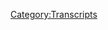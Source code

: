 {{DEFAULTSORT:
    #_TRANSCRIPT_0216:November 11, 2010
}}{{Transcript
    | title         = [[216: November 11, 2010]]
    | caption       = [https://knowledgefight.libsyn.com/knowledge-fight-november-11-2010 Listen to this episode on Libsyn]
    | episodeNumber = [[216: November 11, 2010|216]]
    | length        = 01:18:34
}}

{{MessageBox
    | header     = Warning: Bot Generated Content
    | text       = This transcript was automatically generated by transcription software and likely contains many mistakes and misattributions. Please check the audio for definitive quotes, attribution, and context.
    | image      = N3yvass4myg91.webp
    | imagewidth = 50px
    | id         = warning
}}

{{TranscriptBlock
    | name      = Unknown Speaker
    | timestamp = 00:00:00.000
    | text      = Andy in Kansas, you're on the air, thanks for holding.
}}

{{TranscriptBlock
    | name      = Unknown Speaker
    | timestamp = 00:00:04.000
    | text      = Hello Alex, I'm a first time caller, I'm a huge fan, I love your work.
}}

{{TranscriptBlock
    | name      = Unknown Speaker
    | timestamp = 00:00:07.200
    | text      = I love you.
}}

{{TranscriptBlock
    | name      = Unknown Speaker
    | timestamp = 00:00:07.679
    | text      = Hey everybody, welcome back to Knowledge Fight, I'm Dan.
}}

{{TranscriptBlock
    | name      = Unknown Speaker
    | timestamp = 00:00:09.679
    | text      = I'm Jordan.
}}

{{TranscriptBlock
    | name      = Unknown Speaker
    | timestamp = 00:00:10.160
    | text      = We're a couple dudes that like to sit around,
}}

{{TranscriptBlock
    | name      = Unknown Speaker
    | timestamp = 00:00:11.519
    | text      = drink novelty beverages, and talk a little bit about Alex Jones.
}}

{{TranscriptBlock
    | name      = Unknown Speaker
    | timestamp = 00:00:14.080
    | text      = Indeed we are.
}}

{{TranscriptBlock
    | name      = Unknown Speaker
    | timestamp = 00:00:15.119
    | text      = Dan?
}}

{{TranscriptBlock
    | name      = Unknown Speaker
    | timestamp = 00:00:15.679
    | text      = Yep.
}}

{{TranscriptBlock
    | name      = Unknown Speaker
    | timestamp = 00:00:16.160
    | text      = Dan?
}}

{{TranscriptBlock
    | name      = Unknown Speaker
    | timestamp = 00:00:16.800
    | text      = Hi.
}}

{{TranscriptBlock
    | name      = Unknown Speaker
    | timestamp = 00:00:18.879
    | text      = Oh no, I think I just lost all of my questions.
}}

{{TranscriptBlock
    | name      = Unknown Speaker
    | timestamp = 00:00:20.800
    | text      = Oh no.
}}

{{TranscriptBlock
    | name      = Unknown Speaker
    | timestamp = 00:00:21.280
    | text      = I think I'm out of questions.
}}

{{TranscriptBlock
    | name      = Unknown Speaker
    | timestamp = 00:00:22.320
    | text      = You are the world's worst interviewer.
}}

{{TranscriptBlock
    | name      = Unknown Speaker
    | timestamp = 00:00:24.000
    | text      = I think I've literally asked you every question that I want to know the answer to.
}}

{{TranscriptBlock
    | name      = Unknown Speaker
    | timestamp = 00:00:27.199
    | text      = Is that right?
}}

{{TranscriptBlock
    | name      = Unknown Speaker
    | timestamp = 00:00:27.679
    | text      = Now every question would just be so pillar for lowest nonsense.
}}

{{TranscriptBlock
    | name      = Unknown Speaker
    | timestamp = 00:00:30.399
    | text      = Wow.
}}

{{TranscriptBlock
    | name      = Unknown Speaker
    | timestamp = 00:00:31.600
    | text      = The list of questions you had wanted to ask me.
}}

{{TranscriptBlock
    | name      = Unknown Speaker
    | timestamp = 00:00:34.799
    | text      = When'd you swim first?
}}

{{TranscriptBlock
    | name      = Unknown Speaker
    | timestamp = 00:00:36.560
    | text      = Eclectic.
}}

{{TranscriptBlock
    | name      = Unknown Speaker
    | timestamp = 00:00:37.359
    | text      = It was an eclectic mix.
}}

{{TranscriptBlock
    | name      = Unknown Speaker
    | timestamp = 00:00:38.640
    | text      = Some baseline questions.
}}

{{TranscriptBlock
    | name      = Unknown Speaker
    | timestamp = 00:00:39.840
    | text      = Well, we don't need to start with an interview, that's not necessary.
}}

{{TranscriptBlock
    | name      = Unknown Speaker
    | timestamp = 00:00:42.960
    | text      = All right, all right.
}}

{{TranscriptBlock
    | name      = Unknown Speaker
    | timestamp = 00:00:44.079
    | text      = When was the last time we didn't start with an interview, Dan?
}}

{{TranscriptBlock
    | name      = Unknown Speaker
    | timestamp = 00:00:46.240
    | text      = Today, wow.
}}

{{TranscriptBlock
    | name      = Unknown Speaker
    | timestamp = 00:00:47.679
    | text      = I mean before today.
}}

{{TranscriptBlock
    | name      = Unknown Speaker
    | timestamp = 00:00:48.799
    | text      = Yeah.
}}

{{TranscriptBlock
    | name      = Unknown Speaker
    | timestamp = 00:00:49.119
    | text      = Maybe two months ago before you started doing that.
}}

{{TranscriptBlock
    | name      = Unknown Speaker
    | timestamp = 00:00:52.000
    | text      = Why did I do this?
}}

{{TranscriptBlock
    | name      = Unknown Speaker
    | timestamp = 00:00:52.719
    | text      = I got to find a new opening bit.
}}

{{TranscriptBlock
    | name      = Unknown Speaker
    | timestamp = 00:00:54.159
    | text      = Yeah, you got to.
}}

{{TranscriptBlock
    | name      = Unknown Speaker
    | timestamp = 00:00:55.119
    | text      = Oh, but a good way to open the show probably instead of a dumb bit is to say that I know
}}

{{TranscriptBlock
    | name      = Unknown Speaker
    | timestamp = 00:01:00.399
    | text      = a lot about Alex Jones.
}}

{{TranscriptBlock
    | name      = Unknown Speaker
    | timestamp = 00:01:01.840
    | text      = I only know what you tell me.
}}

{{TranscriptBlock
    | name      = Unknown Speaker
    | timestamp = 00:01:03.119
    | text      = That's correct.
}}

{{TranscriptBlock
    | name      = Unknown Speaker
    | timestamp = 00:01:04.159
    | text      = Jordan, today we got an interesting episode ahead of us.
}}

{{TranscriptBlock
    | name      = Unknown Speaker
    | timestamp = 00:01:06.400
    | text      = Didn't have to say dumb bit.
}}

{{TranscriptBlock
    | name      = Unknown Speaker
    | timestamp = 00:01:09.040
    | text      = We call everything we do dumb.
}}

{{TranscriptBlock
    | name      = Unknown Speaker
    | timestamp = 00:01:11.280
    | text      = Takes the sting off.
}}

{{TranscriptBlock
    | name      = Unknown Speaker
    | timestamp = 00:01:13.280
    | text      = So we got a fun episode to get to today, but before we do, I'd like to take a little moment
}}

{{TranscriptBlock
    | name      = Unknown Speaker
    | timestamp = 00:01:17.439
    | text      = to thank some of the people who have joined up in supporting the show.
}}

{{TranscriptBlock
    | name      = Unknown Speaker
    | timestamp = 00:01:20.879
    | text      = Very excited to welcome, first of all, Matt.
}}

{{TranscriptBlock
    | name      = Unknown Speaker
    | timestamp = 00:01:23.840
    | text      = You are now a policy wonk.
}}

{{TranscriptBlock
    | name      = Unknown Speaker
    | timestamp = 00:01:26.159
    | text      = I'm a policy wonk.
}}

{{TranscriptBlock
    | name      = Unknown Speaker
    | timestamp = 00:01:27.359
    | text      = Thank you very much, Matt.
}}

{{TranscriptBlock
    | name      = Unknown Speaker
    | timestamp = 00:01:28.959
    | text      = We appreciate it very much.
}}

{{TranscriptBlock
    | name      = Unknown Speaker
    | timestamp = 00:01:30.719
    | text      = Someone else who has just joined up and become policy wonk, I'd like to thank them very much.
}}

{{TranscriptBlock
    | name      = Unknown Speaker
    | timestamp = 00:01:34.560
    | text      = Thank you, Ari.
}}

{{TranscriptBlock
    | name      = Unknown Speaker
    | timestamp = 00:01:35.519
    | text      = You are now a policy wonk.
}}

{{TranscriptBlock
    | name      = Unknown Speaker
    | timestamp = 00:01:37.280
    | text      = I'm a policy wonk.
}}

{{TranscriptBlock
    | name      = Unknown Speaker
    | timestamp = 00:01:38.719
    | text      = Welcome aboard, Ari.
}}

{{TranscriptBlock
    | name      = Unknown Speaker
    | timestamp = 00:01:40.239
    | text      = Always glad to have more wonks aboard this seaworthy vessel that we call a podcast.
}}

{{TranscriptBlock
    | name      = Unknown Speaker
    | timestamp = 00:01:45.519
    | text      = Not the sea org worthy vessel.
}}

{{TranscriptBlock
    | name      = Unknown Speaker
    | timestamp = 00:01:47.359
    | text      = That's a very different vessel.
}}

{{TranscriptBlock
    | name      = Unknown Speaker
    | timestamp = 00:01:48.959
    | text      = Certainly are not.
}}

{{TranscriptBlock
    | name      = Unknown Speaker
    | timestamp = 00:01:49.680
    | text      = We do not throw anybody off this vessel.
}}

{{TranscriptBlock
    | name      = Unknown Speaker
    | timestamp = 00:01:52.159
    | text      = No way.
}}

{{TranscriptBlock
    | name      = Unknown Speaker
    | timestamp = 00:01:52.659
    | text      = Unless you're mean to women, I suppose.
}}

{{TranscriptBlock
    | name      = Unknown Speaker
    | timestamp = 00:01:54.900
    | text      = Yeah, then you're out.
}}

{{TranscriptBlock
    | name      = Unknown Speaker
    | timestamp = 00:01:55.620
    | text      = Yeah.
}}

{{TranscriptBlock
    | name      = Unknown Speaker
    | timestamp = 00:01:56.900
    | text      = Before we get done with these shout outs, these here nautical shout outs, we got to
}}

{{TranscriptBlock
    | name      = Unknown Speaker
    | timestamp = 00:02:02.659
    | text      = give a couple thank yous to people who were donating and bumped their donations up a little
}}

{{TranscriptBlock
    | name      = Unknown Speaker
    | timestamp = 00:02:07.140
    | text      = bit.
}}

{{TranscriptBlock
    | name      = Unknown Speaker
    | timestamp = 00:02:07.640
    | text      = No shit.
}}

{{TranscriptBlock
    | name      = Unknown Speaker
    | timestamp = 00:02:07.939
    | text      = Very excited about this.
}}

{{TranscriptBlock
    | name      = Unknown Speaker
    | timestamp = 00:02:09.060
    | text      = So you were once a policy wonk, but you are now a globalist.
}}

{{TranscriptBlock
    | name      = Unknown Speaker
    | timestamp = 00:02:13.699
    | text      = Thank you so much, Andrew.
}}

{{TranscriptBlock
    | name      = Unknown Speaker
    | timestamp = 00:02:15.219
    | text      = I'm a policy wonk.
}}

{{TranscriptBlock
    | name      = Unknown Speaker
    | timestamp = 00:02:16.419
    | text      = Four stars.
}}

{{TranscriptBlock
    | name      = Unknown Speaker
    | timestamp = 00:02:17.219
    | text      = Go home to your mother and tell her you're brilliant.
}}

{{TranscriptBlock
    | name      = Unknown Speaker
    | timestamp = 00:02:19.219
    | text      = Someone, someone sodomite sent me a bucket of poop.
}}

{{TranscriptBlock
    | name      = Unknown Speaker
    | timestamp = 00:02:21.860
    | text      = Daddy shark.
}}

{{TranscriptBlock
    | name      = Unknown Speaker
    | timestamp = 00:02:24.259
    | text      = Thank you so much, Andrew.
}}

{{TranscriptBlock
    | name      = Unknown Speaker
    | timestamp = 00:02:25.219
    | text      = Thank you so much, Andrew.
}}

{{TranscriptBlock
    | name      = Unknown Speaker
    | timestamp = 00:02:26.500
    | text      = To the point where now that you've bumped it up and you're a globalist, even if you
}}

{{TranscriptBlock
    | name      = Unknown Speaker
    | timestamp = 00:02:30.259
    | text      = are Andrew Wright from elementary school, I think it's fine now.
}}

{{TranscriptBlock
    | name      = Unknown Speaker
    | timestamp = 00:02:35.939
    | text      = It's okay.
}}

{{TranscriptBlock
    | name      = Unknown Speaker
    | timestamp = 00:02:37.219
    | text      = This has come up more than once, man.
}}

{{TranscriptBlock
    | name      = Unknown Speaker
    | timestamp = 00:02:39.060
    | text      = You might need to talk to somebody about this Andrew guy.
}}

{{TranscriptBlock
    | name      = Unknown Speaker
    | timestamp = 00:02:43.300
    | text      = You cannot hear the name without getting mad about elementary school or some shit.
}}

{{TranscriptBlock
    | name      = Unknown Speaker
    | timestamp = 00:02:47.219
    | text      = Um, but, uh, much like Andrew, uh, has come from the larval stage and grown into a butterfly
}}

{{TranscriptBlock
    | name      = Unknown Speaker
    | timestamp = 00:02:54.020
    | text      = that is a globalist.
}}

{{TranscriptBlock
    | name      = Unknown Speaker
    | timestamp = 00:02:55.300
    | text      = So too has Josephine and we thank you so very much.
}}

{{TranscriptBlock
    | name      = Unknown Speaker
    | timestamp = 00:02:58.419
    | text      = You are now a globalist.
}}

{{TranscriptBlock
    | name      = Unknown Speaker
    | timestamp = 00:03:00.099
    | text      = I'm a policy wonk.
}}

{{TranscriptBlock
    | name      = Unknown Speaker
    | timestamp = 00:03:01.300
    | text      = Four stars.
}}

{{TranscriptBlock
    | name      = Unknown Speaker
    | timestamp = 00:03:02.099
    | text      = Go home to your mother and tell her you're brilliant.
}}

{{TranscriptBlock
    | name      = Unknown Speaker
    | timestamp = 00:03:04.099
    | text      = Someone, someone sodomite sent me a bucket of poop.
}}

{{TranscriptBlock
    | name      = Unknown Speaker
    | timestamp = 00:03:06.740
    | text      = Daddy shark.
}}

{{TranscriptBlock
    | name      = Unknown Speaker
    | timestamp = 00:03:09.300
    | text      = Thank you, Josephine.
}}

{{TranscriptBlock
    | name      = Unknown Speaker
    | timestamp = 00:03:10.180
    | text      = Thank you, Josephine.
}}

{{TranscriptBlock
    | name      = Unknown Speaker
    | timestamp = 00:03:11.460
    | text      = And just like all larvas that, uh, uh, grow into butterflies, it requires a small amount
}}

{{TranscriptBlock
    | name      = Unknown Speaker
    | timestamp = 00:03:18.580
    | text      = of money every time caterpillars gotta pay.
}}

{{TranscriptBlock
    | name      = Unknown Speaker
    | timestamp = 00:03:25.780
    | text      = That's how nature works to everybody who supports the show.
}}

{{TranscriptBlock
    | name      = Unknown Speaker
    | timestamp = 00:03:28.659
    | text      = We thank you so very much.
}}

{{TranscriptBlock
    | name      = Unknown Speaker
    | timestamp = 00:03:29.860
    | text      = Um, you know, and even people who don't support the show, I've been thinking about, uh, the
}}

{{TranscriptBlock
    | name      = Unknown Speaker
    | timestamp = 00:03:33.699
    | text      = beginning of, uh, H to the Izzo a bunch, you know, that, uh, anywhere in the world, there
}}

{{TranscriptBlock
    | name      = Unknown Speaker
    | timestamp = 00:03:39.300
    | text      = are a lot of podcasts you could listen to and, uh, people listening to us spending that
}}

{{TranscriptBlock
    | name      = Unknown Speaker
    | timestamp = 00:03:43.620
    | text      = time with us is very, you know, that means a lot.
}}

{{TranscriptBlock
    | name      = Unknown Speaker
    | timestamp = 00:03:45.780
    | text      = And I, I thank you all for, uh, spending your time with us.
}}

{{TranscriptBlock
    | name      = Unknown Speaker
    | timestamp = 00:03:49.139
    | text      = We appreciate it.
}}

{{TranscriptBlock
    | name      = Unknown Speaker
    | timestamp = 00:03:50.099
    | text      = Uh, y'all out there.
}}

{{TranscriptBlock
    | name      = Unknown Speaker
    | timestamp = 00:03:51.780
    | text      = Uh, anyway, Jordan today, um, look,
}}

{{TranscriptBlock
    | name      = Unknown Speaker
    | timestamp = 00:04:01.460
    | text      = are you breaking up with me on air?
}}

{{TranscriptBlock
    | name      = Unknown Speaker
    | timestamp = 00:04:02.979
    | text      = Is that what's happening right now?
}}

{{TranscriptBlock
    | name      = Unknown Speaker
    | timestamp = 00:04:04.180
    | text      = We've had a good run.
}}

{{TranscriptBlock
    | name      = Unknown Speaker
    | timestamp = 00:04:05.460
    | text      = Uh, no, uh, today it's difficult for me to describe what I'm doing today, quite frankly.
}}

{{TranscriptBlock
    | name      = Unknown Speaker
    | timestamp = 00:04:09.860
    | text      = Um, and that's because, uh, here we are, we're starting this as a Monday, uh, episode starting
}}

{{TranscriptBlock
    | name      = Unknown Speaker
    | timestamp = 00:04:14.340
    | text      = off the week.
}}

{{TranscriptBlock
    | name      = Unknown Speaker
    | timestamp = 00:04:14.740
    | text      = A lot of the times we'll start off with a, uh, 2009 episode.
}}

{{TranscriptBlock
    | name      = Unknown Speaker
    | timestamp = 00:04:18.339
    | text      = Yeah.
}}

{{TranscriptBlock
    | name      = Unknown Speaker
    | timestamp = 00:04:18.579
    | text      = So everyone's palette isn't ruined, uh, for the week and we don't, uh, cause too much
}}

{{TranscriptBlock
    | name      = Unknown Speaker
    | timestamp = 00:04:22.899
    | text      = distress.
}}

{{TranscriptBlock
    | name      = Unknown Speaker
    | timestamp = 00:04:23.779
    | text      = Uh, but I'm listening to, uh, some of March, 2009 and I'm, uh, realizing that, uh, Alex,
}}

{{TranscriptBlock
    | name      = Unknown Speaker
    | timestamp = 00:04:30.100
    | text      = uh, immediately has jumped into some territory that's going to require a lot of research.
}}

{{TranscriptBlock
    | name      = Unknown Speaker
    | timestamp = 00:04:34.500
    | text      = I am not prepared to do the next 2009 episode without reading a couple of books because
}}

{{TranscriptBlock
    | name      = Unknown Speaker
    | timestamp = 00:04:39.459
    | text      = he says some really specific bullshit gets into some world war II revisionism.
}}

{{TranscriptBlock
    | name      = Unknown Speaker
    | timestamp = 00:04:44.339
    | text      = Oh, that's not good.
}}

{{TranscriptBlock
    | name      = Unknown Speaker
    | timestamp = 00:04:45.220
    | text      = I need to dig my teeth into before we go over.
}}

{{TranscriptBlock
    | name      = Unknown Speaker
    | timestamp = 00:04:47.540
    | text      = So that's not ready.
}}

{{TranscriptBlock
    | name      = Unknown Speaker
    | timestamp = 00:04:48.339
    | text      = That'll probably be ready.
}}

{{TranscriptBlock
    | name      = Unknown Speaker
    | timestamp = 00:04:49.379
    | text      = You know, cake will be baked by the end of the week or so, but I'm not prepared to do
}}

{{TranscriptBlock
    | name      = Unknown Speaker
    | timestamp = 00:04:53.060
    | text      = it today.
}}

{{TranscriptBlock
    | name      = Unknown Speaker
    | timestamp = 00:04:54.019
    | text      = Also, I don't want to start the week off with a project Camelot episode.
}}

{{TranscriptBlock
    | name      = Unknown Speaker
    | timestamp = 00:04:57.060
    | text      = We could, that's a wacky Wednesday.
}}

{{TranscriptBlock
    | name      = Unknown Speaker
    | timestamp = 00:04:58.579
    | text      = We could have called that audible, but we got to save that for the middle of the week
}}

{{TranscriptBlock
    | name      = Unknown Speaker
    | timestamp = 00:05:01.779
    | text      = when people need a good laugh, when they need their spirits raised.
}}

{{TranscriptBlock
    | name      = Unknown Speaker
    | timestamp = 00:05:05.220
    | text      = So I was in quite a quandary as to what I should do.
}}

{{TranscriptBlock
    | name      = Unknown Speaker
    | timestamp = 00:05:09.379
    | text      = Um, and I started to notice that there's a little bit of attention being paid to the
}}

{{TranscriptBlock
    | name      = Unknown Speaker
    | timestamp = 00:05:14.819
    | text      = Soros myth, uh, in other media.
}}

{{TranscriptBlock
    | name      = Unknown Speaker
    | timestamp = 00:05:18.180
    | text      = There's a number of other, I think, I believe I saw an article in the daily beast about,
}}

{{TranscriptBlock
    | name      = Unknown Speaker
    | timestamp = 00:05:21.699
    | text      = uh, how the Soros, uh, antagonism and the pointing the finger at Soros is just a new,
}}

{{TranscriptBlock
    | name      = Unknown Speaker
    | timestamp = 00:05:28.259
    | text      = new updated version of antisemitic shit that's been going on forever.
}}

{{TranscriptBlock
    | name      = Unknown Speaker
    | timestamp = 00:05:32.100
    | text      = It's just something that we've talked about.
}}

{{TranscriptBlock
    | name      = Unknown Speaker
    | timestamp = 00:05:34.019
    | text      = Way to get, way to get on board a couple of years, uh, you know, afterwards.
}}

{{TranscriptBlock
    | name      = Unknown Speaker
    | timestamp = 00:05:38.259
    | text      = Thanks.
}}

{{TranscriptBlock
    | name      = Unknown Speaker
    | timestamp = 00:05:38.660
    | text      = I'm not saying that they haven't pointed out some stuff like that before, but it was a
}}

{{TranscriptBlock
    | name      = Unknown Speaker
    | timestamp = 00:05:42.180
    | text      = new article.
}}

{{TranscriptBlock
    | name      = Unknown Speaker
    | timestamp = 00:05:43.060
    | text      = And, uh, you know, they're making the argument that this in hindsight could eventually be
}}

{{TranscriptBlock
    | name      = Unknown Speaker
    | timestamp = 00:05:47.860
    | text      = called the Soros era of antisemitism.
}}

{{TranscriptBlock
    | name      = Unknown Speaker
    | timestamp = 00:05:50.180
    | text      = Yeah.
}}

{{TranscriptBlock
    | name      = Unknown Speaker
    | timestamp = 00:05:50.660
    | text      = And that's conceivably true.
}}

{{TranscriptBlock
    | name      = Unknown Speaker
    | timestamp = 00:05:51.939
    | text      = I think there's probably a pretty good, uh, uh, you know, we make it out of this thing.
}}

{{TranscriptBlock
    | name      = Unknown Speaker
    | timestamp = 00:05:56.180
    | text      = We'll look back and be like, wow.
}}

{{TranscriptBlock
    | name      = Unknown Speaker
    | timestamp = 00:05:57.939
    | text      = In the same way we look back on like Henry Ford publishing the protocols of the elders
}}

{{TranscriptBlock
    | name      = Unknown Speaker
    | timestamp = 00:06:01.379
    | text      = of Zion, we'll look back on the people who pushed the Soros narrative in the same, like
}}

{{TranscriptBlock
    | name      = Unknown Speaker
    | timestamp = 00:06:07.379
    | text      = each kind of light.
}}

{{TranscriptBlock
    | name      = Unknown Speaker
    | timestamp = 00:06:08.740
    | text      = I think we will, if we get our bearings back.
}}

{{TranscriptBlock
    | name      = Unknown Speaker
    | timestamp = 00:06:11.540
    | text      = Yeah.
}}

{{TranscriptBlock
    | name      = Unknown Speaker
    | timestamp = 00:06:11.939
    | text      = Somehow it'll be worse though, because the Koch brothers will also have paid for the
}}

{{TranscriptBlock
    | name      = Unknown Speaker
    | timestamp = 00:06:16.420
    | text      = end of the world.
}}

{{TranscriptBlock
    | name      = Unknown Speaker
    | timestamp = 00:06:17.459
    | text      = Maybe, but that's what I'm saying.
}}

{{TranscriptBlock
    | name      = Unknown Speaker
    | timestamp = 00:06:18.579
    | text      = If we avert that somehow, if humanity pulls it together, maybe we'll have a chance at,
}}

{{TranscriptBlock
    | name      = Unknown Speaker
    | timestamp = 00:06:23.379
    | text      = uh, perspective and hindsight.
}}

{{TranscriptBlock
    | name      = Unknown Speaker
    | timestamp = 00:06:25.540
    | text      = Ha ha ha, when things are written upon stone tablets once more, Dan.
}}

{{TranscriptBlock
    | name      = Unknown Speaker
    | timestamp = 00:06:30.500
    | text      = Well, then we'll write about how Alex was a dick about the Jews or something.
}}

{{TranscriptBlock
    | name      = Unknown Speaker
    | timestamp = 00:06:34.339
    | text      = Um, but so I've been reading these articles and then there was also, of course, uh, I
}}

{{TranscriptBlock
    | name      = Unknown Speaker
    | timestamp = 00:06:38.180
    | text      = believe it was last week, might've been a little bit before that time blurs these days.
}}

{{TranscriptBlock
    | name      = Unknown Speaker
    | timestamp = 00:06:42.339
    | text      = Yeah.
}}

{{TranscriptBlock
    | name      = Unknown Speaker
    | timestamp = 00:06:42.579
    | text      = But Rudy Giuliani, the lawyer to the president of the United States retweeted something.
}}

{{TranscriptBlock
    | name      = Unknown Speaker
    | timestamp = 00:06:47.379
    | text      = America's mayor.
}}

{{TranscriptBlock
    | name      = Unknown Speaker
    | timestamp = 00:06:48.339
    | text      = About how Soros is demonic.
}}

{{TranscriptBlock
    | name      = Unknown Speaker
    | timestamp = 00:06:51.620
    | text      = What?
}}

{{TranscriptBlock
    | name      = Unknown Speaker
    | timestamp = 00:06:52.180
    | text      = You didn't see that?
}}

{{TranscriptBlock
    | name      = Unknown Speaker
    | timestamp = 00:06:53.139
    | text      = What?
}}

{{TranscriptBlock
    | name      = Unknown Speaker
    | timestamp = 00:06:53.459
    | text      = I'm off all the social media.
}}

{{TranscriptBlock
    | name      = Unknown Speaker
    | timestamp = 00:06:54.980
    | text      = Are you telling me?
}}

{{TranscriptBlock
    | name      = Unknown Speaker
    | timestamp = 00:06:55.779
    | text      = I still think that got written up in a lot of places.
}}

{{TranscriptBlock
    | name      = Unknown Speaker
    | timestamp = 00:06:57.699
    | text      = I could have crossed your desk.
}}

{{TranscriptBlock
    | name      = Unknown Speaker
    | timestamp = 00:06:59.860
    | text      = Generally speaking, any kind of like Trump, uh, related gossip, try to avoid it.
}}

{{TranscriptBlock
    | name      = Unknown Speaker
    | timestamp = 00:07:05.779
    | text      = I'm just like, fuck this.
}}

{{TranscriptBlock
    | name      = Unknown Speaker
    | timestamp = 00:07:06.899
    | text      = He's going to do crazy shit.
}}

{{TranscriptBlock
    | name      = Unknown Speaker
    | timestamp = 00:07:08.100
    | text      = We just all have to deal with it.
}}

{{TranscriptBlock
    | name      = Unknown Speaker
    | timestamp = 00:07:09.379
    | text      = Why are we, why are we even bothering?
}}

{{TranscriptBlock
    | name      = Unknown Speaker
    | timestamp = 00:07:11.540
    | text      = Throw, throw, throw tomatoes at him and then, then we'll talk.
}}

{{TranscriptBlock
    | name      = Unknown Speaker
    | timestamp = 00:07:15.459
    | text      = Sure.
}}

{{TranscriptBlock
    | name      = Unknown Speaker
    | timestamp = 00:07:15.860
    | text      = Yeah.
}}

{{TranscriptBlock
    | name      = Unknown Speaker
    | timestamp = 00:07:16.180
    | text      = So with the, with the Kavanaugh hearings, with that Supreme court nomination, there
}}

{{TranscriptBlock
    | name      = Unknown Speaker
    | timestamp = 00:07:21.060
    | text      = were a lot of people who were coming out of the woodwork, uh, and pushing a much more
}}

{{TranscriptBlock
    | name      = Unknown Speaker
    | timestamp = 00:07:24.500
    | text      = publicly than is sometimes done.
}}

{{TranscriptBlock
    | name      = Unknown Speaker
    | timestamp = 00:07:26.420
    | text      = The idea that Soros is paying off the protesters, which has been a trope that's been used with
}}

{{TranscriptBlock
    | name      = Unknown Speaker
    | timestamp = 00:07:32.339
    | text      = every single left leaning, uh, cause, uh, of the last many years, you know, the parkland
}}

{{TranscriptBlock
    | name      = Unknown Speaker
    | timestamp = 00:07:40.339
    | text      = march for our lives, the women's March, especially in the age of Trump.
}}

{{TranscriptBlock
    | name      = Unknown Speaker
    | timestamp = 00:07:44.259
    | text      = We've seen Soros get sort of thrown under the bus as like, this is all just because
}}

{{TranscriptBlock
    | name      = Unknown Speaker
    | timestamp = 00:07:48.899
    | text      = of his Jew money, more or less.
}}

{{TranscriptBlock
    | name      = Unknown Speaker
    | timestamp = 00:07:51.060
    | text      = If you cut through the subtext, that's what's being said.
}}

{{TranscriptBlock
    | name      = Unknown Speaker
    | timestamp = 00:07:53.459
    | text      = All right.
}}

{{TranscriptBlock
    | name      = Unknown Speaker
    | timestamp = 00:07:53.939
    | text      = When white young men, uh, protest in a violent manner, you could even say, uh, cause physical
}}

{{TranscriptBlock
    | name      = Unknown Speaker
    | timestamp = 00:08:01.620
    | text      = harm to anybody who disagrees with them.
}}

{{TranscriptBlock
    | name      = Unknown Speaker
    | timestamp = 00:08:03.860
    | text      = They're doing it for free.
}}

{{TranscriptBlock
    | name      = Unknown Speaker
    | timestamp = 00:08:05.139
    | text      = But whenever say millions of women get together to, uh, call for an end to, uh, what has been
}}

{{TranscriptBlock
    | name      = Unknown Speaker
    | timestamp = 00:08:13.220
    | text      = 2 million years of sexual abuse in some form or another.
}}

{{TranscriptBlock
    | name      = Unknown Speaker
    | timestamp = 00:08:17.300
    | text      = Right.
}}

{{TranscriptBlock
    | name      = Unknown Speaker
    | timestamp = 00:08:17.699
    | text      = Well, clearly they were paid by Soros.
}}

{{TranscriptBlock
    | name      = Unknown Speaker
    | timestamp = 00:08:19.860
    | text      = Right.
}}

{{TranscriptBlock
    | name      = Unknown Speaker
    | timestamp = 00:08:20.019
    | text      = That makes perfect sense.
}}

{{TranscriptBlock
    | name      = Unknown Speaker
    | timestamp = 00:08:21.459
    | text      = 70 something year old Hungarian dude gave him money.
}}

{{TranscriptBlock
    | name      = Unknown Speaker
    | timestamp = 00:08:24.660
    | text      = And then they're like, well, now we're mad.
}}

{{TranscriptBlock
    | name      = Unknown Speaker
    | timestamp = 00:08:26.100
    | text      = Yeah.
}}

{{TranscriptBlock
    | name      = Unknown Speaker
    | timestamp = 00:08:26.339
    | text      = Well, of course.
}}

{{TranscriptBlock
    | name      = Unknown Speaker
    | timestamp = 00:08:27.459
    | text      = Yeah.
}}

{{TranscriptBlock
    | name      = Unknown Speaker
    | timestamp = 00:08:28.019
    | text      = So, uh, I wanted to, I started to realize that like, we're going through 2009.
}}

{{TranscriptBlock
    | name      = Unknown Speaker
    | timestamp = 00:08:33.220
    | text      = Uh, and there is, you know, our two of the biggest reasons to do it are to find out when
}}

{{TranscriptBlock
    | name      = Unknown Speaker
    | timestamp = 00:08:38.340
    | text      = Alex started talking about George Soros and then secondarily, what was the deal with the
}}

{{TranscriptBlock
    | name      = Unknown Speaker
    | timestamp = 00:08:42.820
    | text      = tea party?
}}

{{TranscriptBlock
    | name      = Unknown Speaker
    | timestamp = 00:08:43.460
    | text      = Right.
}}

{{TranscriptBlock
    | name      = Unknown Speaker
    | timestamp = 00:08:43.860
    | text      = And so far, we've gone through almost a two and a half months of 2009 at the beginning,
}}

{{TranscriptBlock
    | name      = Unknown Speaker
    | timestamp = 00:08:49.139
    | text      = uh, starting in January and we've seen, he has not, uh, registered at all that the tea
}}

{{TranscriptBlock
    | name      = Unknown Speaker
    | timestamp = 00:08:53.860
    | text      = party is happening.
}}

{{TranscriptBlock
    | name      = Unknown Speaker
    | timestamp = 00:08:54.899
    | text      = That's right.
}}

{{TranscriptBlock
    | name      = Unknown Speaker
    | timestamp = 00:08:55.379
    | text      = I completely forgot that that was what that was.
}}

{{TranscriptBlock
    | name      = Unknown Speaker
    | timestamp = 00:08:58.580
    | text      = It's easy to forget.
}}

{{TranscriptBlock
    | name      = Unknown Speaker
    | timestamp = 00:08:59.620
    | text      = We've been doing it for two and a half months and I forgot entirely what the whole point
}}

{{TranscriptBlock
    | name      = Unknown Speaker
    | timestamp = 00:09:04.740
    | text      = of the investigation was.
}}

{{TranscriptBlock
    | name      = Unknown Speaker
    | timestamp = 00:09:05.299
    | text      = That's because we keep finding these weird things that happen.
}}

{{TranscriptBlock
    | name      = Unknown Speaker
    | timestamp = 00:09:08.259
    | text      = The avian flu narrative, the, uh, crazy people like Rebecca Carly that show up that we get
}}

{{TranscriptBlock
    | name      = Unknown Speaker
    | timestamp = 00:09:13.940
    | text      = to learn about.
}}

{{TranscriptBlock
    | name      = Unknown Speaker
    | timestamp = 00:09:14.419
    | text      = Yeah.
}}

{{TranscriptBlock
    | name      = Unknown Speaker
    | timestamp = 00:09:14.980
    | text      = So we have had a lot of like things that have sidetracked us in 2009, but the focus has
}}

{{TranscriptBlock
    | name      = Unknown Speaker
    | timestamp = 00:09:20.899
    | text      = generally been to try and learn more about those two things because I think they're essential,
}}

{{TranscriptBlock
    | name      = Unknown Speaker
    | timestamp = 00:09:25.539
    | text      = uh, important things to nail down in terms of figuring out who is really influential
}}

{{TranscriptBlock
    | name      = Unknown Speaker
    | timestamp = 00:09:31.220
    | text      = to Alex.
}}

{{TranscriptBlock
    | name      = Unknown Speaker
    | timestamp = 00:09:31.860
    | text      = Where are the threads that you can pull that actually lead you to unraveling the sweater
}}

{{TranscriptBlock
    | name      = Unknown Speaker
    | timestamp = 00:09:37.379
    | text      = as opposed to it just being like, wow, here's a string.
}}

{{TranscriptBlock
    | name      = Unknown Speaker
    | timestamp = 00:09:39.779
    | text      = Right.
}}

{{TranscriptBlock
    | name      = Unknown Speaker
    | timestamp = 00:09:40.179
    | text      = So we've gotten nowhere with either of those, quite frankly.
}}

{{TranscriptBlock
    | name      = Unknown Speaker
    | timestamp = 00:09:44.259
    | text      = We've heard Alex bring up George Soros in 2009, but only because of one clip that he's
}}

{{TranscriptBlock
    | name      = Unknown Speaker
    | timestamp = 00:09:50.500
    | text      = heard and he doesn't seem to know who he is really at all or care at all.
}}

{{TranscriptBlock
    | name      = Unknown Speaker
    | timestamp = 00:09:55.460
    | text      = Absolutely.
}}

{{TranscriptBlock
    | name      = Unknown Speaker
    | timestamp = 00:09:56.179
    | text      = So I'm, I want to know, I really do want to know these things.
}}

{{TranscriptBlock
    | name      = Unknown Speaker
    | timestamp = 00:10:00.500
    | text      = I'm not saying we're leaving 2009, but because these stories are popping up in the, in the
}}

{{TranscriptBlock
    | name      = Unknown Speaker
    | timestamp = 00:10:06.580
    | text      = mainstream consciousness a lot more and people are talking about it, I feel a greater pressure
}}

{{TranscriptBlock
    | name      = Unknown Speaker
    | timestamp = 00:10:11.059
    | text      = to learn a little bit more and I decided, well, skip to the end.
}}

{{TranscriptBlock
    | name      = Unknown Speaker
    | timestamp = 00:10:17.379
    | text      = I don't know what the end is.
}}

{{TranscriptBlock
    | name      = Unknown Speaker
    | timestamp = 00:10:18.419
    | text      = That's the problem.
}}

{{TranscriptBlock
    | name      = Unknown Speaker
    | timestamp = 00:10:19.700
    | text      = I don't know what the end is.
}}

{{TranscriptBlock
    | name      = Unknown Speaker
    | timestamp = 00:10:20.980
    | text      = Well, did you throw a dart at a board?
}}

{{TranscriptBlock
    | name      = Unknown Speaker
    | timestamp = 00:10:22.899
    | text      = Yeah.
}}

{{TranscriptBlock
    | name      = Unknown Speaker
    | timestamp = 00:10:23.460
    | text      = So I decided with that's what he did to find enemies.
}}

{{TranscriptBlock
    | name      = Unknown Speaker
    | timestamp = 00:10:27.059
    | text      = Sure.
}}

{{TranscriptBlock
    | name      = Unknown Speaker
    | timestamp = 00:10:27.620
    | text      = That would be one strategy.
}}

{{TranscriptBlock
    | name      = Unknown Speaker
    | timestamp = 00:10:29.059
    | text      = I could randomly just say like, all right, here's a fucking date.
}}

{{TranscriptBlock
    | name      = Unknown Speaker
    | timestamp = 00:10:32.419
    | text      = Let's see what's going on then.
}}

{{TranscriptBlock
    | name      = Unknown Speaker
    | timestamp = 00:10:34.419
    | text      = And the odds are that I would find something, but who knows if it would be useful for our
}}

{{TranscriptBlock
    | name      = Unknown Speaker
    | timestamp = 00:10:38.899
    | text      = information.
}}

{{TranscriptBlock
    | name      = Unknown Speaker
    | timestamp = 00:10:39.940
    | text      = So I started to think, and I realized the most disgraceful thing that's ever been done
}}

{{TranscriptBlock
    | name      = Unknown Speaker
    | timestamp = 00:10:43.620
    | text      = publicly in media about George Soros is on November 9th and 10th, Rudy Giuliani masturbated
}}

{{TranscriptBlock
    | name      = Unknown Speaker
    | timestamp = 00:10:51.299
    | text      = into his face.
}}

{{TranscriptBlock
    | name      = Unknown Speaker
    | timestamp = 00:10:52.100
    | text      = That was, that would be the most disgraceful thing.
}}

{{TranscriptBlock
    | name      = Unknown Speaker
    | timestamp = 00:10:55.220
    | text      = That would be very disgraceful.
}}

{{TranscriptBlock
    | name      = Unknown Speaker
    | timestamp = 00:10:56.179
    | text      = That would be disgraceful.
}}

{{TranscriptBlock
    | name      = Unknown Speaker
    | timestamp = 00:10:57.379
    | text      = That is not what happened.
}}

{{TranscriptBlock
    | name      = Unknown Speaker
    | timestamp = 00:10:58.259
    | text      = Oh, okay.
}}

{{TranscriptBlock
    | name      = Unknown Speaker
    | timestamp = 00:10:58.820
    | text      = On November 9th and 10th of 2010, Glenn Beck aired a two night expose of George Soros,
}}

{{TranscriptBlock
    | name      = Unknown Speaker
    | timestamp = 00:11:08.019
    | text      = the puppet master.
}}

{{TranscriptBlock
    | name      = Unknown Speaker
    | timestamp = 00:11:10.019
    | text      = Now this was not the first time that George Soros had come up as some sort of a boogeyman,
}}

{{TranscriptBlock
    | name      = Unknown Speaker
    | timestamp = 00:11:15.620
    | text      = but it was one of the most overt and one of the most deeply antisemitic.
}}

{{TranscriptBlock
    | name      = Unknown Speaker
    | timestamp = 00:11:20.500
    | text      = He was pulling on all sorts of tropes from history in a way that a lot of people haven't
}}

{{TranscriptBlock
    | name      = Unknown Speaker
    | timestamp = 00:11:25.620
    | text      = necessarily done.
}}

{{TranscriptBlock
    | name      = Unknown Speaker
    | timestamp = 00:11:27.059
    | text      = When we heard Alex talking about that clip in 2009, he's not talking about anything about
}}

{{TranscriptBlock
    | name      = Unknown Speaker
    | timestamp = 00:11:33.059
    | text      = Soros except for he said he was going to crash oil when that's not what the clip said at
}}

{{TranscriptBlock
    | name      = Unknown Speaker
    | timestamp = 00:11:37.700
    | text      = all.
}}

{{TranscriptBlock
    | name      = Unknown Speaker
    | timestamp = 00:11:38.259
    | text      = He's not using any of his like, his globalist blood drinking, poisoning the well, protocols
}}

{{TranscriptBlock
    | name      = Unknown Speaker
    | timestamp = 00:11:45.539
    | text      = of the elders of Zion inspired nonsense.
}}

{{TranscriptBlock
    | name      = Unknown Speaker
    | timestamp = 00:11:47.860
    | text      = He's not even hitting the hard J, you know what I mean?
}}

{{TranscriptBlock
    | name      = Unknown Speaker
    | timestamp = 00:11:51.700
    | text      = He's not even hitting the Jew like that.
}}

{{TranscriptBlock
    | name      = Unknown Speaker
    | timestamp = 00:11:54.820
    | text      = He's not down that road at all.
}}

{{TranscriptBlock
    | name      = Unknown Speaker
    | timestamp = 00:11:57.460
    | text      = I believe a couple of years prior, Bill O'Reilly had gone on his show and said some bad things
}}

{{TranscriptBlock
    | name      = Unknown Speaker
    | timestamp = 00:12:03.059
    | text      = about Soros.
}}

{{TranscriptBlock
    | name      = Unknown Speaker
    | timestamp = 00:12:03.779
    | text      = Sure, fine.
}}

{{TranscriptBlock
    | name      = Unknown Speaker
    | timestamp = 00:12:04.500
    | text      = But in terms of scale, that two night event that Glenn Beck did was the most flagrant,
}}

{{TranscriptBlock
    | name      = Unknown Speaker
    | timestamp = 00:12:11.620
    | text      = the most outrageous thing that has ever been done.
}}

{{TranscriptBlock
    | name      = Unknown Speaker
    | timestamp = 00:12:15.860
    | text      = And the mentality that it embodies is exactly where Alex Jones is today.
}}

{{TranscriptBlock
    | name      = Unknown Speaker
    | timestamp = 00:12:20.899
    | text      = Great.
}}

{{TranscriptBlock
    | name      = Unknown Speaker
    | timestamp = 00:12:21.220
    | text      = In terms of George Soros being the puppet master, he's the one who's pulling all the
}}

{{TranscriptBlock
    | name      = Unknown Speaker
    | timestamp = 00:12:25.620
    | text      = strings, he's paying the protesters, he's satanic, he's behind Hillary, he's behind
}}

{{TranscriptBlock
    | name      = Unknown Speaker
    | timestamp = 00:12:30.500
    | text      = Obama, all of that stuff, the spiritual core of what Glenn Beck was talking about on that
}}

{{TranscriptBlock
    | name      = Unknown Speaker
    | timestamp = 00:12:36.740
    | text      = two night event is where Alex Jones ends up.
}}

{{TranscriptBlock
    | name      = Unknown Speaker
    | timestamp = 00:12:40.019
    | text      = So I thought it would be interesting to listen to Alex Jones' show on those next days, so
}}

{{TranscriptBlock
    | name      = Unknown Speaker
    | timestamp = 00:12:47.059
    | text      = the 10th and the 11th of November 2010, and see what happens.
}}

{{TranscriptBlock
    | name      = Unknown Speaker
    | timestamp = 00:12:52.100
    | text      = See what he's talking about.
}}

{{TranscriptBlock
    | name      = Unknown Speaker
    | timestamp = 00:12:53.139
    | text      = Yeah, yeah, yeah.
}}

{{TranscriptBlock
    | name      = Unknown Speaker
    | timestamp = 00:12:53.779
    | text      = I was worried we were going to listen to that Glenn Beck show.
}}

{{TranscriptBlock
    | name      = Unknown Speaker
    | timestamp = 00:12:55.940
    | text      = No, we will hear a little clip of it, but not too much.
}}

{{TranscriptBlock
    | name      = Unknown Speaker
    | timestamp = 00:12:59.379
    | text      = So on the 10th of November 2010, Alex Jones doesn't talk about it at all.
}}

{{TranscriptBlock
    | name      = Unknown Speaker
    | timestamp = 00:13:06.500
    | text      = He talks about TSA being demon evil people and how they're taking pictures of your dick
}}

{{TranscriptBlock
    | name      = Unknown Speaker
    | timestamp = 00:13:12.259
    | text      = at airport scanners.
}}

{{TranscriptBlock
    | name      = Unknown Speaker
    | timestamp = 00:13:13.059
    | text      = I'm fine with that.
}}

{{TranscriptBlock
    | name      = Unknown Speaker
    | timestamp = 00:13:14.500
    | text      = Yeah, I'm fine with that.
}}

{{TranscriptBlock
    | name      = Unknown Speaker
    | timestamp = 00:13:15.860
    | text      = I mean, I'm fine with him talking about that.
}}

{{TranscriptBlock
    | name      = Unknown Speaker
    | timestamp = 00:13:17.539
    | text      = Yeah, yeah, yeah.
}}

{{TranscriptBlock
    | name      = Unknown Speaker
    | timestamp = 00:13:18.179
    | text      = I guess I'm also fine with them taking pictures of my dick, but...
}}

{{TranscriptBlock
    | name      = Unknown Speaker
    | timestamp = 00:13:20.740
    | text      = It's not my favorite thing for them to do, but yeah, I will say that listening to it
}}

{{TranscriptBlock
    | name      = Unknown Speaker
    | timestamp = 00:13:26.340
    | text      = was a little bit boring because it was someone making an argument I'm into, but poorly.
}}

{{TranscriptBlock
    | name      = Unknown Speaker
    | timestamp = 00:13:33.460
    | text      = So listening to his show on that day, I was like, this sucks.
}}

{{TranscriptBlock
    | name      = Unknown Speaker
    | timestamp = 00:13:36.259
    | text      = Talk about Beck.
}}

{{TranscriptBlock
    | name      = Unknown Speaker
    | timestamp = 00:13:38.980
    | text      = I don't want to waste three hours sitting here on the off chance that two hours into
}}

{{TranscriptBlock
    | name      = Unknown Speaker
    | timestamp = 00:13:43.220
    | text      = this, you're like, you know who sucks?
}}

{{TranscriptBlock
    | name      = Unknown Speaker
    | timestamp = 00:13:44.580
    | text      = Glenn Beck.
}}

{{TranscriptBlock
    | name      = Unknown Speaker
    | timestamp = 00:13:45.299
    | text      = Yeah.
}}

{{TranscriptBlock
    | name      = Unknown Speaker
    | timestamp = 00:13:45.779
    | text      = And unfortunately, he didn't say a word about Glenn Beck.
}}

{{TranscriptBlock
    | name      = Unknown Speaker
    | timestamp = 00:13:48.500
    | text      = So I wasted three hours listening to that show.
}}

{{TranscriptBlock
    | name      = Unknown Speaker
    | timestamp = 00:13:50.500
    | text      = So I assume he had just flown and like two days beforehand and he was like, they're TSA.
}}

{{TranscriptBlock
    | name      = Unknown Speaker
    | timestamp = 00:13:57.779
    | text      = They looked me in the eye and they said, we know what you're doing.
}}

{{TranscriptBlock
    | name      = Unknown Speaker
    | timestamp = 00:14:01.620
    | text      = And then yada, yada, yada.
}}

{{TranscriptBlock
    | name      = Unknown Speaker
    | timestamp = 00:14:02.580
    | text      = Or maybe there was an article on Drudge or something like that.
}}

{{TranscriptBlock
    | name      = Unknown Speaker
    | timestamp = 00:14:05.059
    | text      = Yeah, yeah.
}}

{{TranscriptBlock
    | name      = Unknown Speaker
    | timestamp = 00:14:06.259
    | text      = Or maybe somebody took a picture of his dick recently.
}}

{{TranscriptBlock
    | name      = Unknown Speaker
    | timestamp = 00:14:08.340
    | text      = Could be.
}}

{{TranscriptBlock
    | name      = Unknown Speaker
    | timestamp = 00:14:08.980
    | text      = Whatever the case is, he is nowhere to be found talking about Glenn Beck on the 10th.
}}

{{TranscriptBlock
    | name      = Unknown Speaker
    | timestamp = 00:14:14.340
    | text      = But on the 11th, he does get into it.
}}

{{TranscriptBlock
    | name      = Unknown Speaker
    | timestamp = 00:14:17.220
    | text      = Here we go.
}}

{{TranscriptBlock
    | name      = Unknown Speaker
    | timestamp = 00:14:17.720
    | text      = Now, that makes some sense because maybe Alex was giving him the benefit of the doubt and
}}

{{TranscriptBlock
    | name      = Unknown Speaker
    | timestamp = 00:14:21.960
    | text      = like, you have a two night series.
}}

{{TranscriptBlock
    | name      = Unknown Speaker
    | timestamp = 00:14:23.320
    | text      = I'm not going to comment until the end.
}}

{{TranscriptBlock
    | name      = Unknown Speaker
    | timestamp = 00:14:24.919
    | text      = Sure.
}}

{{TranscriptBlock
    | name      = Unknown Speaker
    | timestamp = 00:14:25.559
    | text      = I highly doubt that.
}}

{{TranscriptBlock
    | name      = Unknown Speaker
    | timestamp = 00:14:26.600
    | text      = Yeah, yeah.
}}

{{TranscriptBlock
    | name      = Unknown Speaker
    | timestamp = 00:14:27.960
    | text      = I think it just came to his attention on the 11th.
}}

{{TranscriptBlock
    | name      = Unknown Speaker
    | timestamp = 00:14:31.240
    | text      = So now just for a little bit of context, here is a clip of Alex Jones from September 13th,
}}

{{TranscriptBlock
    | name      = Unknown Speaker
    | timestamp = 00:14:36.120
    | text      = 2018, talking about his relationship with George Soros.
}}

{{TranscriptBlock
    | name      = Unknown Speaker
    | timestamp = 00:14:40.759
    | text      = You let one of these third world countries collapse into you, you go bankrupt.
}}

{{TranscriptBlock
    | name      = Unknown Speaker
    | timestamp = 00:14:44.679
    | text      = Oh, I forgot.
}}

{{TranscriptBlock
    | name      = Unknown Speaker
    | timestamp = 00:14:48.919
    | text      = What's George Soros want?
}}

{{TranscriptBlock
    | name      = Unknown Speaker
    | timestamp = 00:14:53.399
    | text      = Before he spent tens of billions of dollars buying up the media in the US and buying PR
}}

{{TranscriptBlock
    | name      = Unknown Speaker
    | timestamp = 00:14:57.320
    | text      = for himself.
}}

{{TranscriptBlock
    | name      = Unknown Speaker
    | timestamp = 00:14:58.120
    | text      = When I was a young man, when I was a kid and when I was in high school, my mom always had
}}

{{TranscriptBlock
    | name      = Unknown Speaker
    | timestamp = 00:15:02.039
    | text      = PBS on cooking dinner.
}}

{{TranscriptBlock
    | name      = Unknown Speaker
    | timestamp = 00:15:04.120
    | text      = Whenever I came home at football or whatever, she was always there at five, six o'clock
}}

{{TranscriptBlock
    | name      = Unknown Speaker
    | timestamp = 00:15:08.840
    | text      = for like an hour and a half cooking a huge, you know, six dish meal.
}}

{{TranscriptBlock
    | name      = Unknown Speaker
    | timestamp = 00:15:13.480
    | text      = Gourmet food.
}}

{{TranscriptBlock
    | name      = Unknown Speaker
    | timestamp = 00:15:17.639
    | text      = So I showed up for dinner a lot of times.
}}

{{TranscriptBlock
    | name      = Unknown Speaker
    | timestamp = 00:15:19.080
    | text      = Bring my girlfriend over.
}}

{{TranscriptBlock
    | name      = Unknown Speaker
    | timestamp = 00:15:23.000
    | text      = And it was always on PBS and ABC and everywhere that George Soros is a criminal.
}}

{{TranscriptBlock
    | name      = Unknown Speaker
    | timestamp = 00:15:29.879
    | text      = He overthrows countries.
}}

{{TranscriptBlock
    | name      = Unknown Speaker
    | timestamp = 00:15:31.480
    | text      = All he wants to do is collapse things.
}}

{{TranscriptBlock
    | name      = Unknown Speaker
    | timestamp = 00:15:33.080
    | text      = And he's an insider trader.
}}

{{TranscriptBlock
    | name      = Unknown Speaker
    | timestamp = 00:15:35.159
    | text      = Not anymore.
}}

{{TranscriptBlock
    | name      = Unknown Speaker
    | timestamp = 00:15:36.360
    | text      = He's the sweet little Nazi collaborator.
}}

{{TranscriptBlock
    | name      = Unknown Speaker
    | timestamp = 00:15:38.600
    | text      = He almost kisses little wart covered booty.
}}

{{TranscriptBlock
    | name      = Unknown Speaker
    | timestamp = 00:15:40.600
    | text      = So Alex is implying in that clip that he's known since childhood when his mom would make
}}

{{TranscriptBlock
    | name      = Unknown Speaker
    | timestamp = 00:15:44.840
    | text      = gourmet dinners.
}}

{{TranscriptBlock
    | name      = Unknown Speaker
    | timestamp = 00:15:45.960
    | text      = Why does his mom even have to make gourmet dinners?
}}

{{TranscriptBlock
    | name      = Unknown Speaker
    | timestamp = 00:15:48.679
    | text      = Irrelevant.
}}

{{TranscriptBlock
    | name      = Unknown Speaker
    | timestamp = 00:15:49.159
    | text      = She just made dinner.
}}

{{TranscriptBlock
    | name      = Unknown Speaker
    | timestamp = 00:15:51.000
    | text      = Irrelevant.
}}

{{TranscriptBlock
    | name      = Unknown Speaker
    | timestamp = 00:15:51.639
    | text      = You know, your mom doesn't also have to be legendary at something.
}}

{{TranscriptBlock
    | name      = Unknown Speaker
    | timestamp = 00:15:55.080
    | text      = Yeah, absolutely.
}}

{{TranscriptBlock
    | name      = Unknown Speaker
    | timestamp = 00:15:55.720
    | text      = She has to be a great cook or else she is not worthy of being his woman, as we learned
}}

{{TranscriptBlock
    | name      = Unknown Speaker
    | timestamp = 00:16:00.759
    | text      = on the last episode.
}}

{{TranscriptBlock
    | name      = Unknown Speaker
    | timestamp = 00:16:02.039
    | text      = Why do you got to do that?
}}

{{TranscriptBlock
    | name      = Unknown Speaker
    | timestamp = 00:16:03.559
    | text      = Because he's a, I don't know, it's somehow still chauvinistic.
}}

{{TranscriptBlock
    | name      = Unknown Speaker
    | timestamp = 00:16:07.159
    | text      = Yeah, I know.
}}

{{TranscriptBlock
    | name      = Unknown Speaker
    | timestamp = 00:16:08.120
    | text      = His mom makes gourmet dinners.
}}

{{TranscriptBlock
    | name      = Unknown Speaker
    | timestamp = 00:16:09.720
    | text      = But only coming from him.
}}

{{TranscriptBlock
    | name      = Unknown Speaker
    | timestamp = 00:16:11.559
    | text      = In another context, it might seem better.
}}

{{TranscriptBlock
    | name      = Unknown Speaker
    | timestamp = 00:16:14.120
    | text      = Anyway, that's far from the point.
}}

{{TranscriptBlock
    | name      = Unknown Speaker
    | timestamp = 00:16:15.720
    | text      = The point is that he's expressing this idea that he's known about Soros as a country
}}

{{TranscriptBlock
    | name      = Unknown Speaker
    | timestamp = 00:16:19.559
    | text      = collapser extraordinaire.
}}

{{TranscriptBlock
    | name      = Unknown Speaker
    | timestamp = 00:16:22.039
    | text      = Since, I mean, what would that be?
}}

{{TranscriptBlock
    | name      = Unknown Speaker
    | timestamp = 00:16:23.720
    | text      = He was born in 1974.
}}

{{TranscriptBlock
    | name      = Unknown Speaker
    | timestamp = 00:16:26.120
    | text      = So that would be 1988.
}}

{{TranscriptBlock
    | name      = Unknown Speaker
    | timestamp = 00:16:29.080
    | text      = He's known about Soros.
}}

{{TranscriptBlock
    | name      = Unknown Speaker
    | timestamp = 00:16:30.279
    | text      = Yeah, he's bringing girlfriends home.
}}

{{TranscriptBlock
    | name      = Unknown Speaker
    | timestamp = 00:16:32.200
    | text      = Being a country collapser since 1988.
}}

{{TranscriptBlock
    | name      = Unknown Speaker
    | timestamp = 00:16:36.039
    | text      = So what does that make?
}}

{{TranscriptBlock
    | name      = Unknown Speaker
    | timestamp = 00:16:37.000
    | text      = We're in 2018.
}}

{{TranscriptBlock
    | name      = Unknown Speaker
    | timestamp = 00:16:37.799
    | text      = That's actually on his business cards.
}}

{{TranscriptBlock
    | name      = Unknown Speaker
    | timestamp = 00:16:39.559
    | text      = We're in 2018 now.
}}

{{TranscriptBlock
    | name      = Unknown Speaker
    | timestamp = 00:16:40.840
    | text      = This is 30 years he's been aware of George Soros as a horrible, currency-destroying,
}}

{{TranscriptBlock
    | name      = Unknown Speaker
    | timestamp = 00:16:47.879
    | text      = country-collapsing son of a gun.
}}

{{TranscriptBlock
    | name      = Unknown Speaker
    | timestamp = 00:16:50.039
    | text      = Also on his business card.
}}

{{TranscriptBlock
    | name      = Unknown Speaker
    | timestamp = 00:16:51.159
    | text      = That's on the back.
}}

{{TranscriptBlock
    | name      = Unknown Speaker
    | timestamp = 00:16:52.919
    | text      = It's a long job title.
}}

{{TranscriptBlock
    | name      = Unknown Speaker
    | timestamp = 00:16:54.759
    | text      = Yeah.
}}

{{TranscriptBlock
    | name      = Unknown Speaker
    | timestamp = 00:16:55.320
    | text      = So here we jump in to the November 11th, 2010 episode.
}}

{{TranscriptBlock
    | name      = Unknown Speaker
    | timestamp = 00:17:01.639
    | text      = And thankfully, pretty early in the episode, Alex starts talking about Glenn Beck.
}}

{{TranscriptBlock
    | name      = Unknown Speaker
    | timestamp = 00:17:06.519
    | text      = Because if he didn't, I was going to throw something across the room.
}}

{{TranscriptBlock
    | name      = Unknown Speaker
    | timestamp = 00:17:09.880
    | text      = What's the other huge news today?
}}

{{TranscriptBlock
    | name      = Unknown Speaker
    | timestamp = 00:17:15.559
    | text      = Glenn Beck has had his hype machine going for the last month saying that he would reveal
}}

{{TranscriptBlock
    | name      = Unknown Speaker
    | timestamp = 00:17:22.599
    | text      = today, and now he has, that the head of the New World Order, the puppet master, the king
}}

{{TranscriptBlock
    | name      = Unknown Speaker
    | timestamp = 00:17:28.759
    | text      = of it all, and I said two weeks ago it'd be George Soros on air.
}}

{{TranscriptBlock
    | name      = Unknown Speaker
    | timestamp = 00:17:32.440
    | text      = Not just because I could guess that, but because we have sources inside Fox.
}}

{{TranscriptBlock
    | name      = Unknown Speaker
    | timestamp = 00:17:38.119
    | text      = You notice Media Matters has a report out today saying Jones correctly predicted a month
}}

{{TranscriptBlock
    | name      = Unknown Speaker
    | timestamp = 00:17:43.960
    | text      = beforehand that Lou Dobbs would be moving to Fox Business.
}}

{{TranscriptBlock
    | name      = Unknown Speaker
    | timestamp = 00:17:48.599
    | text      = That's because I have multiple sources at the highest levels inside Fox.
}}

{{TranscriptBlock
    | name      = Unknown Speaker
    | timestamp = 00:17:53.480
    | text      = He's got moles.
}}

{{TranscriptBlock
    | name      = Unknown Speaker
    | timestamp = 00:17:55.400
    | text      = So Alex predicted ahead of time that Glenn Beck would say that George Soros is the puppet
}}

{{TranscriptBlock
    | name      = Unknown Speaker
    | timestamp = 00:18:01.000
    | text      = master and the king of it all.
}}

{{TranscriptBlock
    | name      = Unknown Speaker
    | timestamp = 00:18:02.440
    | text      = Yeah, but that's because he has sources inside Fox, not inside the New World Order.
}}

{{TranscriptBlock
    | name      = Unknown Speaker
    | timestamp = 00:18:09.240
    | text      = Isn't he supposed to have sources at the top levels of the New World Order who are in contact
}}

{{TranscriptBlock
    | name      = Unknown Speaker
    | timestamp = 00:18:14.759
    | text      = with George Soros, who are giving him all of this information?
}}

{{TranscriptBlock
    | name      = Unknown Speaker
    | timestamp = 00:18:17.480
    | text      = Not just business execs at Fox who know that Lou Dobbs is going to Fox Business.
}}

{{TranscriptBlock
    | name      = Unknown Speaker
    | timestamp = 00:18:26.440
    | text      = You would think that you'd get that information from a page or something like that.
}}

{{TranscriptBlock
    | name      = Unknown Speaker
    | timestamp = 00:18:30.039
    | text      = You could get it from an intern, maybe a high-level intern, but yeah, so it does seem to undercut
}}

{{TranscriptBlock
    | name      = Unknown Speaker
    | timestamp = 00:18:36.039
    | text      = his predictive abilities if he's saying, I knew that he was going to say it was Soros.
}}

{{TranscriptBlock
    | name      = Unknown Speaker
    | timestamp = 00:18:40.519
    | text      = I have moles all over the place.
}}

{{TranscriptBlock
    | name      = Unknown Speaker
    | timestamp = 00:18:42.200
    | text      = So I don't know, do you think that he's talking about Soros like he talks about him now here
}}

{{TranscriptBlock
    | name      = Unknown Speaker
    | timestamp = 00:18:50.519
    | text      = in 2010?
}}

{{TranscriptBlock
    | name      = Unknown Speaker
    | timestamp = 00:18:51.559
    | text      = No, I think the way that he just put it is once you lead off with he's got his hype machine
}}

{{TranscriptBlock
    | name      = Unknown Speaker
    | timestamp = 00:18:56.599
    | text      = going, that kind of suggests that he's going to say Glenn Beck is over-exaggerating the
}}

{{TranscriptBlock
    | name      = Unknown Speaker
    | timestamp = 00:19:02.359
    | text      = extent to which Soros runs the things.
}}

{{TranscriptBlock
    | name      = Unknown Speaker
    | timestamp = 00:19:05.240
    | text      = Interesting.
}}

{{TranscriptBlock
    | name      = Unknown Speaker
    | timestamp = 00:19:05.880
    | text      = You should think that's the way this is going to go.
}}

{{TranscriptBlock
    | name      = Unknown Speaker
    | timestamp = 00:19:08.200
    | text      = We're not going to find out for now because Alex has to talk about how obsessed with Alex
}}

{{TranscriptBlock
    | name      = Unknown Speaker
    | timestamp = 00:19:12.519
    | text      = Jones, Glenn Beckett.
}}

{{TranscriptBlock
    | name      = Unknown Speaker
    | timestamp = 00:19:13.720
    | text      = Of course.
}}

{{TranscriptBlock
    | name      = Unknown Speaker
    | timestamp = 00:19:14.680
    | text      = I have been told directly that Glenn Beck has five people full-time watching this show
}}

{{TranscriptBlock
    | name      = Unknown Speaker
    | timestamp = 00:19:20.359
    | text      = and taking what we cover and then repackaging and it's kind of a neocon thing.
}}

{{TranscriptBlock
    | name      = Unknown Speaker
    | timestamp = 00:19:25.079
    | text      = But look, Glenn Beck was going to be the main focus of my new Tea Party film.
}}

{{TranscriptBlock
    | name      = Unknown Speaker
    | timestamp = 00:19:29.160
    | text      = Now he's not, because he's come so far.
}}

{{TranscriptBlock
    | name      = Unknown Speaker
    | timestamp = 00:19:32.039
    | text      = I don't trust him.
}}

{{TranscriptBlock
    | name      = Unknown Speaker
    | timestamp = 00:19:33.160
    | text      = I particularly don't like having all my material taken and then twisted all the key information
}}

{{TranscriptBlock
    | name      = Unknown Speaker
    | timestamp = 00:19:39.160
    | text      = and research we do, but more and more he's doing more good than harm and he's going to
}}

{{TranscriptBlock
    | name      = Unknown Speaker
    | timestamp = 00:19:46.200
    | text      = be attacked for it and I've said that and Glenn Beck has done something now that he
}}

{{TranscriptBlock
    | name      = Unknown Speaker
    | timestamp = 00:19:52.119
    | text      = moved, you know, two years ago I liked him 20%, a month ago I was up to liking him about
}}

{{TranscriptBlock
    | name      = Unknown Speaker
    | timestamp = 00:20:00.759
    | text      = 60%, now I like him about 80%.
}}

{{TranscriptBlock
    | name      = Unknown Speaker
    | timestamp = 00:20:03.880
    | text      = I mean, Glenn Beck is, as I said months ago, if he continues on his progression, within
}}

{{TranscriptBlock
    | name      = Unknown Speaker
    | timestamp = 00:20:08.839
    | text      = a year or less, he'll be as hardcore as Alex Jones.
}}

{{TranscriptBlock
    | name      = Unknown Speaker
    | timestamp = 00:20:11.559
    | text      = He's done something absolutely incredible.
}}

{{TranscriptBlock
    | name      = Unknown Speaker
    | timestamp = 00:20:13.400
    | text      = I haven't talked about Glenn Beck in a month or so.
}}

{{TranscriptBlock
    | name      = Unknown Speaker
    | timestamp = 00:20:15.319
    | text      = We're going to talk about him coming up.
}}

{{TranscriptBlock
    | name      = Unknown Speaker
    | timestamp = 00:20:16.519
    | text      = This is big.
}}

{{TranscriptBlock
    | name      = Unknown Speaker
    | timestamp = 00:20:17.400
    | text      = This is big.
}}

{{TranscriptBlock
    | name      = Unknown Speaker
    | timestamp = 00:20:18.359
    | text      = Stay with us.
}}

{{TranscriptBlock
    | name      = Unknown Speaker
    | timestamp = 00:20:18.839
    | text      = So what do you think?
}}

{{TranscriptBlock
    | name      = Unknown Speaker
    | timestamp = 00:20:24.359
    | text      = I mean, for the guy who's supposed to be obsessed with you, you're the one talking about him
}}

{{TranscriptBlock
    | name      = Unknown Speaker
    | timestamp = 00:20:31.079
    | text      = a lot and he's not talking about you.
}}

{{TranscriptBlock
    | name      = Unknown Speaker
    | timestamp = 00:20:34.119
    | text      = No, no, that's true.
}}

{{TranscriptBlock
    | name      = Unknown Speaker
    | timestamp = 00:20:36.759
    | text      = Yeah, that kind of undercuts that whole obsession kind of angle right there.
}}

{{TranscriptBlock
    | name      = Unknown Speaker
    | timestamp = 00:20:41.240
    | text      = I mean, just because I talk about him every day doesn't mean I'm obsessed or anything.
}}

{{TranscriptBlock
    | name      = Unknown Speaker
    | timestamp = 00:20:45.640
    | text      = It's actually him who's obsessed with me.
}}

{{TranscriptBlock
    | name      = Unknown Speaker
    | timestamp = 00:20:47.319
    | text      = That's why I have to talk about him because he's always fucking watching me.
}}

{{TranscriptBlock
    | name      = Unknown Speaker
    | timestamp = 00:20:51.160
    | text      = There's a little bit of that feel to that.
}}

{{TranscriptBlock
    | name      = Unknown Speaker
    | timestamp = 00:20:52.839
    | text      = Yeah.
}}

{{TranscriptBlock
    | name      = Unknown Speaker
    | timestamp = 00:20:53.240
    | text      = But he's done something that's got him 80%.
}}

{{TranscriptBlock
    | name      = Unknown Speaker
    | timestamp = 00:20:55.559
    | text      = Alex is 80% on his side.
}}

{{TranscriptBlock
    | name      = Unknown Speaker
    | timestamp = 00:20:57.319
    | text      = What does that mean?
}}

{{TranscriptBlock
    | name      = Unknown Speaker
    | timestamp = 00:20:58.359
    | text      = Well, he did this fucking flagrantly anti-Semitic two-night event about Dolph Zoroz.
}}

{{TranscriptBlock
    | name      = Unknown Speaker
    | timestamp = 00:21:03.480
    | text      = Yeah, but I like him 80%?
}}

{{TranscriptBlock
    | name      = Unknown Speaker
    | timestamp = 00:21:06.599
    | text      = Do you mean I agree with him 80% of the time?
}}

{{TranscriptBlock
    | name      = Unknown Speaker
    | timestamp = 00:21:09.240
    | text      = I'm 80% warm on him.
}}

{{TranscriptBlock
    | name      = Unknown Speaker
    | timestamp = 00:21:11.000
    | text      = What does that mean?
}}

{{TranscriptBlock
    | name      = Unknown Speaker
    | timestamp = 00:21:11.640
    | text      = It's like, you know, interactive level.
}}

{{TranscriptBlock
    | name      = Unknown Speaker
    | timestamp = 00:21:13.400
    | text      = Doesn't mean anything.
}}

{{TranscriptBlock
    | name      = Unknown Speaker
    | timestamp = 00:21:14.119
    | text      = How would I talk to you differently if I liked you 80%?
}}

{{TranscriptBlock
    | name      = Unknown Speaker
    | timestamp = 00:21:17.720
    | text      = Doesn't mean anything.
}}

{{TranscriptBlock
    | name      = Unknown Speaker
    | timestamp = 00:21:18.440
    | text      = As opposed to 60%?
}}

{{TranscriptBlock
    | name      = Unknown Speaker
    | timestamp = 00:21:20.519
    | text      = It's nonsense talk that is meant to be nonsense talk.
}}

{{TranscriptBlock
    | name      = Unknown Speaker
    | timestamp = 00:21:24.119
    | text      = Doesn't mean shit.
}}

{{TranscriptBlock
    | name      = Unknown Speaker
    | timestamp = 00:21:25.000
    | text      = All right.
}}

{{TranscriptBlock
    | name      = Unknown Speaker
    | timestamp = 00:21:25.480
    | text      = But it does seem...
}}

{{TranscriptBlock
    | name      = Unknown Speaker
    | timestamp = 00:21:26.279
    | text      = Well, I like that 80%.
}}

{{TranscriptBlock
    | name      = Unknown Speaker
    | timestamp = 00:21:28.279
    | text      = It does seem to lead you to assume, oh, wait, maybe, I mean, we're jumping in here after,
}}

{{TranscriptBlock
    | name      = Unknown Speaker
    | timestamp = 00:21:33.480
    | text      = you know, we don't know what happened the last year before this.
}}

{{TranscriptBlock
    | name      = Unknown Speaker
    | timestamp = 00:21:36.920
    | text      = Maybe Alex is already on board with Zoroz being the puppet master.
}}

{{TranscriptBlock
    | name      = Unknown Speaker
    | timestamp = 00:21:40.920
    | text      = Could be.
}}

{{TranscriptBlock
    | name      = Unknown Speaker
    | timestamp = 00:21:41.400
    | text      = Could be.
}}

{{TranscriptBlock
    | name      = Unknown Speaker
    | timestamp = 00:21:41.799
    | text      = He predicted it ahead of time because he knows, like, if Beck did any research, this is what
}}

{{TranscriptBlock
    | name      = Unknown Speaker
    | timestamp = 00:21:46.359
    | text      = he would find.
}}

{{TranscriptBlock
    | name      = Unknown Speaker
    | timestamp = 00:21:47.079
    | text      = Right.
}}

{{TranscriptBlock
    | name      = Unknown Speaker
    | timestamp = 00:21:47.640
    | text      = It turns out that what he liked about what Glenn Beck did is something entirely different.
}}

{{TranscriptBlock
    | name      = Unknown Speaker
    | timestamp = 00:21:52.440
    | text      = Here is what he has to say about the idea of Zoroz being the puppet master.
}}

{{TranscriptBlock
    | name      = Unknown Speaker
    | timestamp = 00:21:56.759
    | text      = I will reveal the real puppet masters in two hours and 15 minutes.
}}

{{TranscriptBlock
    | name      = Unknown Speaker
    | timestamp = 00:22:01.160
    | text      = Okay?
}}

{{TranscriptBlock
    | name      = Unknown Speaker
    | timestamp = 00:22:01.960
    | text      = So...
}}

{{TranscriptBlock
    | name      = Unknown Speaker
    | timestamp = 00:22:02.359
    | text      = But I'm not obsessed with him!
}}

{{TranscriptBlock
    | name      = Unknown Speaker
    | timestamp = 00:22:03.400
    | text      = As I predicted two weeks ago, it's George Soros.
}}

{{TranscriptBlock
    | name      = Unknown Speaker
    | timestamp = 00:22:05.240
    | text      = Give me a break.
}}

{{TranscriptBlock
    | name      = Unknown Speaker
    | timestamp = 00:22:06.599
    | text      = Okay, give me a break.
}}

{{TranscriptBlock
    | name      = Unknown Speaker
    | timestamp = 00:22:07.880
    | text      = Give me a break.
}}

{{TranscriptBlock
    | name      = Unknown Speaker
    | timestamp = 00:22:09.160
    | text      = Break me up a piece of that George Soros bar.
}}

{{TranscriptBlock
    | name      = Unknown Speaker
    | timestamp = 00:22:11.240
    | text      = So he's gonna go with George Soros is not the dark Sauron of the left.
}}

{{TranscriptBlock
    | name      = Unknown Speaker
    | timestamp = 00:22:17.240
    | text      = Give me a break.
}}

{{TranscriptBlock
    | name      = Unknown Speaker
    | timestamp = 00:22:18.759
    | text      = Give me a break!
}}

{{TranscriptBlock
    | name      = Unknown Speaker
    | timestamp = 00:22:19.880
    | text      = I have known since 1988 that George Soros was the biggest demon.
}}

{{TranscriptBlock
    | name      = Unknown Speaker
    | timestamp = 00:22:24.519
    | text      = Well, he's a country collapsing, courtesy destroying, son of a gun, as it says on his
}}

{{TranscriptBlock
    | name      = Unknown Speaker
    | timestamp = 00:22:29.000
    | text      = card.
}}

{{TranscriptBlock
    | name      = Unknown Speaker
    | timestamp = 00:22:29.160
    | text      = If you're gonna say it, then give me a break.
}}

{{TranscriptBlock
    | name      = Unknown Speaker
    | timestamp = 00:22:31.240
    | text      = You don't know what you're fucking talking about.
}}

{{TranscriptBlock
    | name      = Unknown Speaker
    | timestamp = 00:22:32.359
    | text      = Well, I mean, again, you have to recognize that that clip where Alex is pretending that
}}

{{TranscriptBlock
    | name      = Unknown Speaker
    | timestamp = 00:22:35.559
    | text      = he's known since childhood is from 2018.
}}

{{TranscriptBlock
    | name      = Unknown Speaker
    | timestamp = 00:22:37.720
    | text      = Yeah, yeah.
}}

{{TranscriptBlock
    | name      = Unknown Speaker
    | timestamp = 00:22:38.359
    | text      = So he's giving himself a little bit of a mythological backstory to this.
}}

{{TranscriptBlock
    | name      = Unknown Speaker
    | timestamp = 00:22:42.119
    | text      = Whereas we see here, very clearly, Alex Jones is not on a George Soros tip here in 2010.
}}

{{TranscriptBlock
    | name      = Unknown Speaker
    | timestamp = 00:22:51.319
    | text      = Yeah.
}}

{{TranscriptBlock
    | name      = Unknown Speaker
    | timestamp = 00:22:52.759
    | text      = Is there any...
}}

{{TranscriptBlock
    | name      = Unknown Speaker
    | timestamp = 00:22:53.960
    | text      = Did anybody ever, like, pick George Soros from the beginning?
}}

{{TranscriptBlock
    | name      = Unknown Speaker
    | timestamp = 00:22:58.279
    | text      = Was there, like, a reason?
}}

{{TranscriptBlock
    | name      = Unknown Speaker
    | timestamp = 00:23:00.200
    | text      = Or is it just, like, somebody found out that a Jew was a billionaire?
}}

{{TranscriptBlock
    | name      = Unknown Speaker
    | timestamp = 00:23:03.559
    | text      = So they were like, well, we gotta stop this.
}}

{{TranscriptBlock
    | name      = Unknown Speaker
    | timestamp = 00:23:05.720
    | text      = I think, generally speaking, as is the case with the Protocols of the Elders of Zion itself,
}}

{{TranscriptBlock
    | name      = Unknown Speaker
    | timestamp = 00:23:13.079
    | text      = there is probably a Russian influence that leads people down the specific anti-Semitic
}}

{{TranscriptBlock
    | name      = Unknown Speaker
    | timestamp = 00:23:18.839
    | text      = paths that they go down.
}}

{{TranscriptBlock
    | name      = Unknown Speaker
    | timestamp = 00:23:20.039
    | text      = Right.
}}

{{TranscriptBlock
    | name      = Unknown Speaker
    | timestamp = 00:23:20.359
    | text      = We know that the Protocols of the Elders of Zion were a czarist Russian police plot,
}}

{{TranscriptBlock
    | name      = Unknown Speaker
    | timestamp = 00:23:26.039
    | text      = basically, to demonize the Jewish population that caught on like wildfire.
}}

{{TranscriptBlock
    | name      = Unknown Speaker
    | timestamp = 00:23:30.440
    | text      = Not hard to demonize the Jews, turns out.
}}

{{TranscriptBlock
    | name      = Unknown Speaker
    | timestamp = 00:23:32.680
    | text      = And in this case, it seems very clear that the one person in the entire world who would
}}

{{TranscriptBlock
    | name      = Unknown Speaker
    | timestamp = 00:23:40.279
    | text      = have a vested interest in demonizing George Soros is Vladimir Putin, in as much as George
}}

{{TranscriptBlock
    | name      = Unknown Speaker
    | timestamp = 00:23:46.440
    | text      = Soros and the Open Society's foundation have been instrumental in trying to bring democracy
}}

{{TranscriptBlock
    | name      = Unknown Speaker
    | timestamp = 00:23:51.720
    | text      = to a lot of the parts of the former Soviet Union.
}}

{{TranscriptBlock
    | name      = Unknown Speaker
    | timestamp = 00:23:53.960
    | text      = Right.
}}

{{TranscriptBlock
    | name      = Unknown Speaker
    | timestamp = 00:23:54.279
    | text      = He's tried to help democratize and liberate a number of places, not by overthrowing governments,
}}

{{TranscriptBlock
    | name      = Unknown Speaker
    | timestamp = 00:24:00.119
    | text      = but by providing support to democratic organizations.
}}

{{TranscriptBlock
    | name      = Unknown Speaker
    | timestamp = 00:24:03.960
    | text      = Yeah.
}}

{{TranscriptBlock
    | name      = Unknown Speaker
    | timestamp = 00:24:04.680
    | text      = Whether it's through financial support or logistical support, giving them printers to
}}

{{TranscriptBlock
    | name      = Unknown Speaker
    | timestamp = 00:24:09.400
    | text      = print off material to give to people.
}}

{{TranscriptBlock
    | name      = Unknown Speaker
    | timestamp = 00:24:11.880
    | text      = Right.
}}

{{TranscriptBlock
    | name      = Unknown Speaker
    | timestamp = 00:24:12.519
    | text      = That is one of his big things.
}}

{{TranscriptBlock
    | name      = Unknown Speaker
    | timestamp = 00:24:15.319
    | text      = So it does make sense.
}}

{{TranscriptBlock
    | name      = Unknown Speaker
    | timestamp = 00:24:16.920
    | text      = Like a vampire would do.
}}

{{TranscriptBlock
    | name      = Unknown Speaker
    | timestamp = 00:24:18.200
    | text      = Well, it's impossible necessarily for us to prove without knowing much more behind the
}}

{{TranscriptBlock
    | name      = Unknown Speaker
    | timestamp = 00:24:24.039
    | text      = scenes stuff we can't pretend we know.
}}

{{TranscriptBlock
    | name      = Unknown Speaker
    | timestamp = 00:24:26.200
    | text      = That he is or is not a vampire?
}}

{{TranscriptBlock
    | name      = Unknown Speaker
    | timestamp = 00:24:28.279
    | text      = No, that is a very reasonable, I think, conclusion to make.
}}

{{TranscriptBlock
    | name      = Unknown Speaker
    | timestamp = 00:24:32.519
    | text      = Yeah.
}}

{{TranscriptBlock
    | name      = Unknown Speaker
    | timestamp = 00:24:33.319
    | text      = You know, suspect number one in demonizing Soros is Putin.
}}

{{TranscriptBlock
    | name      = Unknown Speaker
    | timestamp = 00:24:38.440
    | text      = Right.
}}

{{TranscriptBlock
    | name      = Unknown Speaker
    | timestamp = 00:24:38.759
    | text      = No, absolutely.
}}

{{TranscriptBlock
    | name      = Unknown Speaker
    | timestamp = 00:24:40.279
    | text      = So it's clear that here in 2010, Alex is not on the Soros tip at all.
}}

{{TranscriptBlock
    | name      = Unknown Speaker
    | timestamp = 00:24:45.640
    | text      = He is very much on another tip.
}}

{{TranscriptBlock
    | name      = Unknown Speaker
    | timestamp = 00:24:48.680
    | text      = And he's promised at this point that at the end of the show, he will tell us who the true
}}

{{TranscriptBlock
    | name      = Unknown Speaker
    | timestamp = 00:24:52.519
    | text      = puppet master is.
}}

{{TranscriptBlock
    | name      = Unknown Speaker
    | timestamp = 00:24:53.559
    | text      = Yes.
}}

{{TranscriptBlock
    | name      = Unknown Speaker
    | timestamp = 00:24:53.799
    | text      = He teases that throughout the entire episode, because, of course, he wants people to stick
}}

{{TranscriptBlock
    | name      = Unknown Speaker
    | timestamp = 00:24:57.960
    | text      = around and listen to his dumb commercials.
}}

{{TranscriptBlock
    | name      = Unknown Speaker
    | timestamp = 00:25:01.240
    | text      = But we still don't know at this point.
}}

{{TranscriptBlock
    | name      = Unknown Speaker
    | timestamp = 00:25:03.720
    | text      = OK, if you don't agree with his, you know, assertion that Soros is the puppet master,
}}

{{TranscriptBlock
    | name      = Unknown Speaker
    | timestamp = 00:25:09.559
    | text      = what is it that you did like about that clip or about, you know, Glenn Beck's work?
}}

{{TranscriptBlock
    | name      = Unknown Speaker
    | timestamp = 00:25:15.960
    | text      = And we find out in this clip.
}}

{{TranscriptBlock
    | name      = Unknown Speaker
    | timestamp = 00:25:17.960
    | text      = Glenn Beck has come out and talked about government sponsored terrorism.
}}

{{TranscriptBlock
    | name      = Unknown Speaker
    | timestamp = 00:25:22.440
    | text      = Terrorism and how they're going to blame it on him and me and others.
}}

{{TranscriptBlock
    | name      = Unknown Speaker
    | timestamp = 00:25:26.839
    | text      = You folks, this is big.
}}

{{TranscriptBlock
    | name      = Unknown Speaker
    | timestamp = 00:25:28.839
    | text      = Prison Planet headline.
}}

{{TranscriptBlock
    | name      = Unknown Speaker
    | timestamp = 00:25:29.880
    | text      = Get it to all the neocons.
}}

{{TranscriptBlock
    | name      = Unknown Speaker
    | timestamp = 00:25:31.160
    | text      = You know, they get mad if you talk about government sponsored terror.
}}

{{TranscriptBlock
    | name      = Unknown Speaker
    | timestamp = 00:25:34.119
    | text      = Glenn Beck, government preparing to stage terror.
}}

{{TranscriptBlock
    | name      = Unknown Speaker
    | timestamp = 00:25:36.680
    | text      = This is big.
}}

{{TranscriptBlock
    | name      = Unknown Speaker
    | timestamp = 00:25:37.319
    | text      = Here's the clip.
}}

{{TranscriptBlock
    | name      = Unknown Speaker
    | timestamp = 00:25:38.279
    | text      = Why does the left need this violence?
}}

{{TranscriptBlock
    | name      = Unknown Speaker
    | timestamp = 00:25:40.200
    | text      = Well, listen to a clip from a Democratic pollster.
}}

{{TranscriptBlock
    | name      = Unknown Speaker
    | timestamp = 00:25:43.240
    | text      = Mark Penn happened just the other day, and yet no one pays attention to it.
}}

{{TranscriptBlock
    | name      = Unknown Speaker
    | timestamp = 00:25:48.039
    | text      = How can the left win the country?
}}

{{TranscriptBlock
    | name      = Unknown Speaker
    | timestamp = 00:25:51.079
    | text      = Watch.
}}

{{TranscriptBlock
    | name      = Unknown Speaker
    | timestamp = 00:25:53.400
    | text      = Cabinets don't don't really sell things.
}}

{{TranscriptBlock
    | name      = Unknown Speaker
    | timestamp = 00:25:55.400
    | text      = President himself has to reconnect with the people.
}}

{{TranscriptBlock
    | name      = Unknown Speaker
    | timestamp = 00:25:57.640
    | text      = Remember, President Clinton reconnected through Oklahoma, right?
}}

{{TranscriptBlock
    | name      = Unknown Speaker
    | timestamp = 00:26:01.960
    | text      = And the president, because the bombing is removed.
}}

{{TranscriptBlock
    | name      = Unknown Speaker
    | timestamp = 00:26:04.839
    | text      = And it wasn't until that speech that he clicked with the American public.
}}

{{TranscriptBlock
    | name      = Unknown Speaker
    | timestamp = 00:26:09.000
    | text      = Obama needs a similar a similar kind of work for Obama needs a similar kind of event.
}}

{{TranscriptBlock
    | name      = Unknown Speaker
    | timestamp = 00:26:16.039
    | text      = All right. Oklahoma City, if only Barack Obama can have the opportunity to speak to America
}}

{{TranscriptBlock
    | name      = Unknown Speaker
    | timestamp = 00:26:22.920
    | text      = after another Oklahoma City type event, then he'll politically be in good shape.
}}

{{TranscriptBlock
    | name      = Unknown Speaker
    | timestamp = 00:26:28.599
    | text      = All right there.
}}

{{TranscriptBlock
    | name      = Unknown Speaker
    | timestamp = 00:26:29.240
    | text      = I get what you're doing.
}}

{{TranscriptBlock
    | name      = Unknown Speaker
    | timestamp = 00:26:30.519
    | text      = Yeah, I got it.
}}

{{TranscriptBlock
    | name      = Unknown Speaker
    | timestamp = 00:26:31.960
    | text      = Now, according to Drummond Pike, the founder of Tides, who Drummond, I hope you watch this
}}

{{TranscriptBlock
    | name      = Unknown Speaker
    | timestamp = 00:26:36.440
    | text      = week because, oh, it's all coming undone this week.
}}

{{TranscriptBlock
    | name      = Unknown Speaker
    | timestamp = 00:26:40.519
    | text      = I will be the guy who causes the next Oklahoma City.
}}

{{TranscriptBlock
    | name      = Unknown Speaker
    | timestamp = 00:26:44.200
    | text      = This is in a letter, an appeal to advertisers of Fox.
}}

{{TranscriptBlock
    | name      = Unknown Speaker
    | timestamp = 00:26:48.519
    | text      = Dear Fox advertisers, read this part of it.
}}

{{TranscriptBlock
    | name      = Unknown Speaker
    | timestamp = 00:26:51.799
    | text      = No one left right center wants to see another Oklahoma City.
}}

{{TranscriptBlock
    | name      = Unknown Speaker
    | timestamp = 00:26:55.960
    | text      = The next assassin may succeed.
}}

{{TranscriptBlock
    | name      = Unknown Speaker
    | timestamp = 00:26:57.720
    | text      = If so, there will be blood on many hands.
}}

{{TranscriptBlock
    | name      = Unknown Speaker
    | timestamp = 00:27:00.200
    | text      = They are setting up another Oklahoma City.
}}

{{TranscriptBlock
    | name      = Unknown Speaker
    | timestamp = 00:27:03.240
    | text      = They are claiming that one is coming and they've already marked the one who caused it.
}}

{{TranscriptBlock
    | name      = Unknown Speaker
    | timestamp = 00:27:09.960
    | text      = But don't you miss Wednesday show?
}}

{{TranscriptBlock
    | name      = Unknown Speaker
    | timestamp = 00:27:11.799
    | text      = All right. Oh my God.
}}

{{TranscriptBlock
    | name      = Unknown Speaker
    | timestamp = 00:27:14.440
    | text      = And he goes on.
}}

{{TranscriptBlock
    | name      = Unknown Speaker
    | timestamp = 00:27:15.240
    | text      = So there it is.
}}

{{TranscriptBlock
    | name      = Unknown Speaker
    | timestamp = 00:27:16.119
    | text      = Glenn Beck.
}}

{{TranscriptBlock
    | name      = Unknown Speaker
    | timestamp = 00:27:17.000
    | text      = They are planning an Oklahoma City.
}}

{{TranscriptBlock
    | name      = Unknown Speaker
    | timestamp = 00:27:19.079
    | text      = Hey, it isn't George Soros, buddy pal.
}}

{{TranscriptBlock
    | name      = Unknown Speaker
    | timestamp = 00:27:21.720
    | text      = Buddy pal.
}}

{{TranscriptBlock
    | name      = Unknown Speaker
    | timestamp = 00:27:22.519
    | text      = Buddy pal?
}}

{{TranscriptBlock
    | name      = Unknown Speaker
    | timestamp = 00:27:23.400
    | text      = Right.
}}

{{TranscriptBlock
    | name      = Unknown Speaker
    | timestamp = 00:27:23.799
    | text      = So it's not George Soros is doing it.
}}

{{TranscriptBlock
    | name      = Unknown Speaker
    | timestamp = 00:27:25.319
    | text      = But here in that you responded exactly where you should have in exactly the right way.
}}

{{TranscriptBlock
    | name      = Unknown Speaker
    | timestamp = 00:27:31.480
    | text      = What we have is two fundamental, intentional misunderstandings that Glenn Beck is perpetuating.
}}

{{TranscriptBlock
    | name      = Unknown Speaker
    | timestamp = 00:27:36.839
    | text      = The first is in that clip, which is from Hardball with Chris Matthews.
}}

{{TranscriptBlock
    | name      = Unknown Speaker
    | timestamp = 00:27:40.759
    | text      = This guy, Mark Penn, is making the argument that the speech that Bill Clinton made after
}}

{{TranscriptBlock
    | name      = Unknown Speaker
    | timestamp = 00:27:46.200
    | text      = Oklahoma City is what brought people back to him as opposed to the event itself.
}}

{{TranscriptBlock
    | name      = Unknown Speaker
    | timestamp = 00:27:51.240
    | text      = He was saying that Obama needed a speech like that.
}}

{{TranscriptBlock
    | name      = Unknown Speaker
    | timestamp = 00:27:54.599
    | text      = If you want to make that argument, that's what he's saying, right?
}}

{{TranscriptBlock
    | name      = Unknown Speaker
    | timestamp = 00:27:57.400
    | text      = He needs a moment of connection,
}}

{{TranscriptBlock
    | name      = Unknown Speaker
    | timestamp = 00:27:59.559
    | text      = not necessarily that there needs to be a terrorist attack and we're going to fucking do it right.
}}

{{TranscriptBlock
    | name      = Unknown Speaker
    | timestamp = 00:28:03.319
    | text      = The second one is Glenn Beck saying that when they do make this happen,
}}

{{TranscriptBlock
    | name      = Unknown Speaker
    | timestamp = 00:28:07.559
    | text      = they're going they're already preemptively blaming me for this.
}}

{{TranscriptBlock
    | name      = Unknown Speaker
    | timestamp = 00:28:10.680
    | text      = Buddy, buddy pal, you are a part of the system that is causing people to be radicalized in
}}

{{TranscriptBlock
    | name      = Unknown Speaker
    | timestamp = 00:28:18.279
    | text      = such a way that leads them to militias that have the propensity to pull these sorts of stunts.
}}

{{TranscriptBlock
    | name      = Unknown Speaker
    | timestamp = 00:28:24.039
    | text      = So this person saying the next time something happens, people, a lot of people have blood
}}

{{TranscriptBlock
    | name      = Unknown Speaker
    | timestamp = 00:28:28.359
    | text      = on their hands is not some sort of preemptive blaming for a false flag attack.
}}

{{TranscriptBlock
    | name      = Unknown Speaker
    | timestamp = 00:28:33.000
    | text      = It's warning people the logical consequences of their rhetoric.
}}

{{TranscriptBlock
    | name      = Unknown Speaker
    | timestamp = 00:28:36.839
    | text      = Historically speaking, demagogues who inflame white nationalists who are obsessed with guns
}}

{{TranscriptBlock
    | name      = Unknown Speaker
    | timestamp = 00:28:45.880
    | text      = and have the capability to bomb shit,
}}

{{TranscriptBlock
    | name      = Unknown Speaker
    | timestamp = 00:28:48.920
    | text      = they're usually the ones pushing people towards the capability of bombing shit.
}}

{{TranscriptBlock
    | name      = Unknown Speaker
    | timestamp = 00:28:53.160
    | text      = And especially when they're they're sort of modus operandi is also to
}}

{{TranscriptBlock
    | name      = Unknown Speaker
    | timestamp = 00:28:58.279
    | text      = inflame feelings of deprivation or victimhood
}}

{{TranscriptBlock
    | name      = Unknown Speaker
    | timestamp = 00:29:02.119
    | text      = that are lying right behind people's perceptions of equality and plurality.
}}

{{TranscriptBlock
    | name      = Unknown Speaker
    | timestamp = 00:29:06.359
    | text      = Which is a good game because here's the it's very profitable.
}}

{{TranscriptBlock
    | name      = Unknown Speaker
    | timestamp = 00:29:10.119
    | text      = Look at these. Exactly.
}}

{{TranscriptBlock
    | name      = Unknown Speaker
    | timestamp = 00:29:12.119
    | text      = I am making the conditions right for people to cause terror attacks.
}}

{{TranscriptBlock
    | name      = Unknown Speaker
    | timestamp = 00:29:16.599
    | text      = And because I am doing that, people are going to correctly say that I am doing that.
}}

{{TranscriptBlock
    | name      = Unknown Speaker
    | timestamp = 00:29:22.039
    | text      = And by them doing that, I can say they're planning those attacks
}}

{{TranscriptBlock
    | name      = Unknown Speaker
    | timestamp = 00:29:26.200
    | text      = in order to blame me because I am guilty of it.
}}

{{TranscriptBlock
    | name      = Unknown Speaker
    | timestamp = 00:29:29.640
    | text      = But even by being guilty, in fact, by being guilty of it, I can claim that I am not guilty of it.
}}

{{TranscriptBlock
    | name      = Unknown Speaker
    | timestamp = 00:29:35.079
    | text      = It's insane and it works perfectly.
}}

{{TranscriptBlock
    | name      = Unknown Speaker
    | timestamp = 00:29:37.240
    | text      = No, it works really well.
}}

{{TranscriptBlock
    | name      = Unknown Speaker
    | timestamp = 00:29:38.119
    | text      = It works really well.
}}

{{TranscriptBlock
    | name      = Unknown Speaker
    | timestamp = 00:29:39.480
    | text      = It works so well to like it almost it cannot be
}}

{{TranscriptBlock
    | name      = Unknown Speaker
    | timestamp = 00:29:42.920
    | text      = coincidental like it has to be an intentional strategy.
}}

{{TranscriptBlock
    | name      = Unknown Speaker
    | timestamp = 00:29:46.440
    | text      = Oh, yeah, absolutely.
}}

{{TranscriptBlock
    | name      = Unknown Speaker
    | timestamp = 00:29:47.480
    | text      = I just can't wrap my head around the idea that they would just
}}

{{TranscriptBlock
    | name      = Unknown Speaker
    | timestamp = 00:29:50.680
    | text      = stumble ass backwards into something so ironclad.
}}

{{TranscriptBlock
    | name      = Unknown Speaker
    | timestamp = 00:29:53.480
    | text      = Yeah, no, it's airtight.
}}

{{TranscriptBlock
    | name      = Unknown Speaker
    | timestamp = 00:29:54.599
    | text      = To excuse their behavior in such a way.
}}

{{TranscriptBlock
    | name      = Unknown Speaker
    | timestamp = 00:29:57.400
    | text      = It's amazing.
}}

{{TranscriptBlock
    | name      = Unknown Speaker
    | timestamp = 00:29:58.039
    | text      = It really it really is spectacular.
}}

{{TranscriptBlock
    | name      = Unknown Speaker
    | timestamp = 00:30:00.039
    | text      = And I tip my hat to it in a very loathing way.
}}

{{TranscriptBlock
    | name      = Unknown Speaker
    | timestamp = 00:30:02.279
    | text      = Oh, yeah, yeah.
}}

{{TranscriptBlock
    | name      = Unknown Speaker
    | timestamp = 00:30:03.000
    | text      = But yeah, so those are the two.
}}

{{TranscriptBlock
    | name      = Unknown Speaker
    | timestamp = 00:30:04.599
    | text      = It's an ouroboros of stupid.
}}

{{TranscriptBlock
    | name      = Unknown Speaker
    | timestamp = 00:30:06.440
    | text      = Right. And propaganda.
}}

{{TranscriptBlock
    | name      = Unknown Speaker
    | timestamp = 00:30:07.799
    | text      = These are the two like really essential misunderstandings in the same way that
}}

{{TranscriptBlock
    | name      = Unknown Speaker
    | timestamp = 00:30:11.799
    | text      = Alex is transversing the like with the Mayak report, transversing the association
}}

{{TranscriptBlock
    | name      = Unknown Speaker
    | timestamp = 00:30:17.559
    | text      = of the logic of a lot of people who are in militias like Ron Paul.
}}

{{TranscriptBlock
    | name      = Unknown Speaker
    | timestamp = 00:30:23.400
    | text      = Right.
}}

{{TranscriptBlock
    | name      = Unknown Speaker
    | timestamp = 00:30:23.799
    | text      = Poor Ron Paul.
}}

{{TranscriptBlock
    | name      = Unknown Speaker
    | timestamp = 00:30:24.680
    | text      = He's reporting it as a lot like if you like Ron Paul,
}}

{{TranscriptBlock
    | name      = Unknown Speaker
    | timestamp = 00:30:27.559
    | text      = then they're saying you're in a demonic terrorist militia.
}}

{{TranscriptBlock
    | name      = Unknown Speaker
    | timestamp = 00:30:31.079
    | text      = Yeah.
}}

{{TranscriptBlock
    | name      = Unknown Speaker
    | timestamp = 00:30:31.559
    | text      = The same sort of misunderstanding is being done here willingly with this hardball clip
}}

{{TranscriptBlock
    | name      = Unknown Speaker
    | timestamp = 00:30:36.279
    | text      = where the guy is saying that Bill Clinton brought people back on his side with that
}}

{{TranscriptBlock
    | name      = Unknown Speaker
    | timestamp = 00:30:40.359
    | text      = great speech that he gave, whereas Glenn Beck is arguing, oh, they're saying that
}}

{{TranscriptBlock
    | name      = Unknown Speaker
    | timestamp = 00:30:44.759
    | text      = we need a terrorist attack to bring people back together.
}}

{{TranscriptBlock
    | name      = Unknown Speaker
    | timestamp = 00:30:46.759
    | text      = Right.
}}

{{TranscriptBlock
    | name      = Unknown Speaker
    | timestamp = 00:30:47.319
    | text      = So that's not great.
}}

{{TranscriptBlock
    | name      = Unknown Speaker
    | timestamp = 00:30:49.640
    | text      = But Alex needs whatever he can get.
}}

{{TranscriptBlock
    | name      = Unknown Speaker
    | timestamp = 00:30:52.680
    | text      = And so he's like, all right, Glenn Beck saying that the government's going to fucking do
}}

{{TranscriptBlock
    | name      = Unknown Speaker
    | timestamp = 00:30:56.039
    | text      = terrorist attacks, which is the misrepresentation Glenn Beck is making.
}}

{{TranscriptBlock
    | name      = Unknown Speaker
    | timestamp = 00:30:58.759
    | text      = Exactly.
}}

{{TranscriptBlock
    | name      = Unknown Speaker
    | timestamp = 00:30:59.559
    | text      = So now I think if I had to guess, I would say that Alex has seen the tremendous success
}}

{{TranscriptBlock
    | name      = Unknown Speaker
    | timestamp = 00:31:05.799
    | text      = that Glenn Beck has been having since 2009 because of the like Freedom Works money that's
}}

{{TranscriptBlock
    | name      = Unknown Speaker
    | timestamp = 00:31:11.559
    | text      = flowing into him, because of the 912 movement, because of the Tea Party.
}}

{{TranscriptBlock
    | name      = Unknown Speaker
    | timestamp = 00:31:18.440
    | text      = And I think that Alex is probably like, all right, there's a way that I can have an olive
}}

{{TranscriptBlock
    | name      = Unknown Speaker
    | timestamp = 00:31:22.200
    | text      = branch with Glenn Beck.
}}

{{TranscriptBlock
    | name      = Unknown Speaker
    | timestamp = 00:31:23.319
    | text      = I can say that he's been a piece of shit this whole time, but he's right about the government
}}

{{TranscriptBlock
    | name      = Unknown Speaker
    | timestamp = 00:31:27.559
    | text      = trying to do another Oklahoma City.
}}

{{TranscriptBlock
    | name      = Unknown Speaker
    | timestamp = 00:31:28.920
    | text      = Let's see if I can get some of that money.
}}

{{TranscriptBlock
    | name      = Unknown Speaker
    | timestamp = 00:31:30.200
    | text      = Yeah, I think that's kind of what's going on.
}}

{{TranscriptBlock
    | name      = Unknown Speaker
    | timestamp = 00:31:32.200
    | text      = That sounds right.
}}

{{TranscriptBlock
    | name      = Unknown Speaker
    | timestamp = 00:31:32.839
    | text      = That's some of the sense that I'm getting released the vibe.
}}

{{TranscriptBlock
    | name      = Unknown Speaker
    | timestamp = 00:31:35.240
    | text      = It sounds right.
}}

{{TranscriptBlock
    | name      = Unknown Speaker
    | timestamp = 00:31:35.960
    | text      = Yeah.
}}

{{TranscriptBlock
    | name      = Unknown Speaker
    | timestamp = 00:31:36.680
    | text      = So, you know, I want to play this next clip just so we can be clear that we aren't being
}}

{{TranscriptBlock
    | name      = Unknown Speaker
    | timestamp = 00:31:43.480
    | text      = unfair when we say that Alex is not interested in really talking about Soros.
}}

{{TranscriptBlock
    | name      = Unknown Speaker
    | timestamp = 00:31:48.759
    | text      = I can find no fault with what he's doing, other than the fact of saying that the Tides
}}

{{TranscriptBlock
    | name      = Unknown Speaker
    | timestamp = 00:31:53.480
    | text      = Foundation and George Soros are the king puppet masters and that they are getting ready to
}}

{{TranscriptBlock
    | name      = Unknown Speaker
    | timestamp = 00:32:00.200
    | text      = stage a new Oklahoma City.
}}

{{TranscriptBlock
    | name      = Unknown Speaker
    | timestamp = 00:32:01.640
    | text      = Man, he is bold.
}}

{{TranscriptBlock
    | name      = Unknown Speaker
    | timestamp = 00:32:03.160
    | text      = All right, fair enough.
}}

{{TranscriptBlock
    | name      = Unknown Speaker
    | timestamp = 00:32:04.759
    | text      = He's bold.
}}

{{TranscriptBlock
    | name      = Unknown Speaker
    | timestamp = 00:32:05.319
    | text      = Yeah, he's like a hot cup of coffee with way too much milk in it, that white silky piece
}}

{{TranscriptBlock
    | name      = Unknown Speaker
    | timestamp = 00:32:11.880
    | text      = of shit.
}}

{{TranscriptBlock
    | name      = Unknown Speaker
    | timestamp = 00:32:12.440
    | text      = Alex can find no fault with Glenn Beck's behavior here in November of 2010.
}}

{{TranscriptBlock
    | name      = Unknown Speaker
    | timestamp = 00:32:17.559
    | text      = None.
}}

{{TranscriptBlock
    | name      = Unknown Speaker
    | timestamp = 00:32:18.039
    | text      = With the exception of him saying that fucking Soros is in charge of stuff.
}}

{{TranscriptBlock
    | name      = Unknown Speaker
    | timestamp = 00:32:21.720
    | text      = He should have just said all the Jews.
}}

{{TranscriptBlock
    | name      = Unknown Speaker
    | timestamp = 00:32:23.880
    | text      = Come on, man.
}}

{{TranscriptBlock
    | name      = Unknown Speaker
    | timestamp = 00:32:24.920
    | text      = You missed a real opportunity to make sure that everybody hates all of them, not just
}}

{{TranscriptBlock
    | name      = Unknown Speaker
    | timestamp = 00:32:28.440
    | text      = one.
}}

{{TranscriptBlock
    | name      = Unknown Speaker
    | timestamp = 00:32:28.920
    | text      = Sure.
}}

{{TranscriptBlock
    | name      = Unknown Speaker
    | timestamp = 00:32:29.400
    | text      = Lame.
}}

{{TranscriptBlock
    | name      = Unknown Speaker
    | timestamp = 00:32:29.960
    | text      = So with the Glenn Beck clip that Alex played is of this interview on Hardball with Chris
}}

{{TranscriptBlock
    | name      = Unknown Speaker
    | timestamp = 00:32:35.640
    | text      = Matthews, where he's interviewing Mark Penn.
}}

{{TranscriptBlock
    | name      = Unknown Speaker
    | timestamp = 00:32:39.720
    | text      = And Alex had previously posted this.
}}

{{TranscriptBlock
    | name      = Unknown Speaker
    | timestamp = 00:32:41.880
    | text      = So he's, in this next clip, going to make the argument that Glenn Beck stole his clip.
}}

{{TranscriptBlock
    | name      = Unknown Speaker
    | timestamp = 00:32:47.000
    | text      = Right.
}}

{{TranscriptBlock
    | name      = Unknown Speaker
    | timestamp = 00:32:47.400
    | text      = But he's not mad about it.
}}

{{TranscriptBlock
    | name      = Unknown Speaker
    | timestamp = 00:32:49.079
    | text      = And I'm not saying that sarcastically.
}}

{{TranscriptBlock
    | name      = Unknown Speaker
    | timestamp = 00:32:50.440
    | text      = He's not he's not really mad about that, but he wants credit that he fucking we posted
}}

{{TranscriptBlock
    | name      = Unknown Speaker
    | timestamp = 00:32:54.119
    | text      = that.
}}

{{TranscriptBlock
    | name      = Unknown Speaker
    | timestamp = 00:32:54.359
    | text      = Yeah, no, of course.
}}

{{TranscriptBlock
    | name      = Unknown Speaker
    | timestamp = 00:32:55.240
    | text      = Of course.
}}

{{TranscriptBlock
    | name      = Unknown Speaker
    | timestamp = 00:32:55.720
    | text      = And then he's going to mischaracterize things a little bit with who Mark Penn is.
}}

{{TranscriptBlock
    | name      = Unknown Speaker
    | timestamp = 00:33:00.519
    | text      = So this is very, very exciting.
}}

{{TranscriptBlock
    | name      = Unknown Speaker
    | timestamp = 00:33:03.559
    | text      = You notice he played the very video clip that we played last week and then again on Monday
}}

{{TranscriptBlock
    | name      = Unknown Speaker
    | timestamp = 00:33:10.440
    | text      = of Clintonite says Obama needs Oklahoma City bombing to reconnect with the American people.
}}

{{TranscriptBlock
    | name      = Unknown Speaker
    | timestamp = 00:33:14.839
    | text      = Democratic operative Mark Penn said that on national television, Beck played the exact
}}

{{TranscriptBlock
    | name      = Unknown Speaker
    | timestamp = 00:33:19.079
    | text      = same YouTube clip we played.
}}

{{TranscriptBlock
    | name      = Unknown Speaker
    | timestamp = 00:33:20.599
    | text      = So he calls him a Clintonite.
}}

{{TranscriptBlock
    | name      = Unknown Speaker
    | timestamp = 00:33:22.920
    | text      = And that's kind of a problem.
}}

{{TranscriptBlock
    | name      = Unknown Speaker
    | timestamp = 00:33:25.640
    | text      = Why would that be a problem?
}}

{{TranscriptBlock
    | name      = Unknown Speaker
    | timestamp = 00:33:27.000
    | text      = Well, you see, do you mean somebody who just references a moment from Clinton's campaign
}}

{{TranscriptBlock
    | name      = Unknown Speaker
    | timestamp = 00:33:31.640
    | text      = and is also a Democrat does not necessarily mean they are a Clintonite?
}}

{{TranscriptBlock
    | name      = Unknown Speaker
    | timestamp = 00:33:35.640
    | text      = Well, see, this clip is from November 2010, right?
}}

{{TranscriptBlock
    | name      = Unknown Speaker
    | timestamp = 00:33:39.240
    | text      = Yeah.
}}

{{TranscriptBlock
    | name      = Unknown Speaker
    | timestamp = 00:33:40.440
    | text      = Mark Penn was the chief strategist for Hillary Clinton's 2008 run.
}}

{{TranscriptBlock
    | name      = Unknown Speaker
    | timestamp = 00:33:45.640
    | text      = Right.
}}

{{TranscriptBlock
    | name      = Unknown Speaker
    | timestamp = 00:33:45.880
    | text      = Where she lost in the primaries to Barack Obama.
}}

{{TranscriptBlock
    | name      = Unknown Speaker
    | timestamp = 00:33:49.000
    | text      = Some some some guy out of nowhere.
}}

{{TranscriptBlock
    | name      = Unknown Speaker
    | timestamp = 00:33:51.640
    | text      = Now, she he was her chief strategist for a bit.
}}

{{TranscriptBlock
    | name      = Unknown Speaker
    | timestamp = 00:33:55.079
    | text      = But then I'm reading from Source Watch here, quote, On April 4th, 2008, The Wall Street
}}

{{TranscriptBlock
    | name      = Unknown Speaker
    | timestamp = 00:33:59.960
    | text      = Journal reported that Penn had, quote, met with Colombia's ambassador to the United States
}}

{{TranscriptBlock
    | name      = Unknown Speaker
    | timestamp = 00:34:04.039
    | text      = on Monday to discuss a bilateral free trade agreement, a pact the presidential candidate
}}

{{TranscriptBlock
    | name      = Unknown Speaker
    | timestamp = 00:34:08.599
    | text      = in this case, Hillary Clinton opposes.
}}

{{TranscriptBlock
    | name      = Unknown Speaker
    | timestamp = 00:34:10.360
    | text      = So it turns out that this company that he worked for, Burson Marsteller, this this group,
}}

{{TranscriptBlock
    | name      = Unknown Speaker
    | timestamp = 00:34:19.800
    | text      = this sort of what would you call it?
}}

{{TranscriptBlock
    | name      = Unknown Speaker
    | timestamp = 00:34:22.679
    | text      = Lobbying group think tank lobbying group lobbying group.
}}

{{TranscriptBlock
    | name      = Unknown Speaker
    | timestamp = 00:34:25.800
    | text      = Burstin Marsteller, they had been contracted in 2007 to lobby for Colombia on behalf of
}}

{{TranscriptBlock
    | name      = Unknown Speaker
    | timestamp = 00:34:33.239
    | text      = that bilateral trade deal.
}}

{{TranscriptBlock
    | name      = Unknown Speaker
    | timestamp = 00:34:34.920
    | text      = Gotcha.
}}

{{TranscriptBlock
    | name      = Unknown Speaker
    | timestamp = 00:34:35.420
    | text      = U.S. Department of Justice filings disclosed that in March 2007, B.M. Burstin Marsteller
}}

{{TranscriptBlock
    | name      = Unknown Speaker
    | timestamp = 00:34:40.960
    | text      = signed a three hundred thousand dollar one year contract with the Colombian embassy.
}}

{{TranscriptBlock
    | name      = Unknown Speaker
    | timestamp = 00:34:45.119
    | text      = In March 2007, the managing director of Burson Marsteller's Washington regional office and
}}

{{TranscriptBlock
    | name      = Unknown Speaker
    | timestamp = 00:34:49.920
    | text      = chairman of its issues and advocacy practice, Robert Tappan, signed an agreement with the
}}

{{TranscriptBlock
    | name      = Unknown Speaker
    | timestamp = 00:34:54.000
    | text      = government of Colombia.
}}

{{TranscriptBlock
    | name      = Unknown Speaker
    | timestamp = 00:34:56.000
    | text      = So what was going on is this Mark Penn was meeting with Colombians at the embassy, a
}}

{{TranscriptBlock
    | name      = Unknown Speaker
    | timestamp = 00:35:03.840
    | text      = Colombian ambassador under the auspices of his job with Burson Marsteller in order to
}}

{{TranscriptBlock
    | name      = Unknown Speaker
    | timestamp = 00:35:10.480
    | text      = work on trying to smooth the path to this bilateral trade deal that Clinton was opposed
}}

{{TranscriptBlock
    | name      = Unknown Speaker
    | timestamp = 00:35:16.480
    | text      = to, who he was the chief strategist for at the time.
}}

{{TranscriptBlock
    | name      = Unknown Speaker
    | timestamp = 00:35:19.119
    | text      = Right.
}}

{{TranscriptBlock
    | name      = Unknown Speaker
    | timestamp = 00:35:19.619
    | text      = Shouldn't all of that be super legal in some way?
}}

{{TranscriptBlock
    | name      = Unknown Speaker
    | timestamp = 00:35:22.239
    | text      = I'm not sure if it's illegal, but it is very inappropriate.
}}

{{TranscriptBlock
    | name      = Unknown Speaker
    | timestamp = 00:35:25.119
    | text      = Yeah, that's that's bad.
}}

{{TranscriptBlock
    | name      = Unknown Speaker
    | timestamp = 00:35:26.239
    | text      = I think it should be illegal.
}}

{{TranscriptBlock
    | name      = Unknown Speaker
    | timestamp = 00:35:27.760
    | text      = But the issue is that this came to light on April 4th, 2008, when The Wall Street Journal
}}

{{TranscriptBlock
    | name      = Unknown Speaker
    | timestamp = 00:35:32.800
    | text      = reported on it and he got fucking sacked because, of course, he did.
}}

{{TranscriptBlock
    | name      = Unknown Speaker
    | timestamp = 00:35:36.800
    | text      = Right.
}}

{{TranscriptBlock
    | name      = Unknown Speaker
    | timestamp = 00:35:37.800
    | text      = And so he gets kicked out as her chief strategist and quote, in a statement, Penn later apologized,
}}

{{TranscriptBlock
    | name      = Unknown Speaker
    | timestamp = 00:35:42.800
    | text      = quote, The meeting was an error in judgment and that will not be repeated.
}}

{{TranscriptBlock
    | name      = Unknown Speaker
    | timestamp = 00:35:46.239
    | text      = I am sorry for it.
}}

{{TranscriptBlock
    | name      = Unknown Speaker
    | timestamp = 00:35:47.239
    | text      = The senator's well-known opposition to the trade deal is clear and was not discussed,
}}

{{TranscriptBlock
    | name      = Unknown Speaker
    | timestamp = 00:35:51.039
    | text      = which is probably a lie.
}}

{{TranscriptBlock
    | name      = Unknown Speaker
    | timestamp = 00:35:52.559
    | text      = Absolutely.
}}

{{TranscriptBlock
    | name      = Unknown Speaker
    | timestamp = 00:35:53.559
    | text      = Penn may have thought this statement would mollify the Clinton campaign, but ultimately
}}

{{TranscriptBlock
    | name      = Unknown Speaker
    | timestamp = 00:35:57.199
    | text      = it did not.
}}

{{TranscriptBlock
    | name      = Unknown Speaker
    | timestamp = 00:35:58.199
    | text      = Also, quote, Colombia took offense at Penn's statement that it was, quote, an error in
}}

{{TranscriptBlock
    | name      = Unknown Speaker
    | timestamp = 00:36:02.920
    | text      = judgment to meet with the Colombian ambassador in Washington, D.C., quote, The Colombian
}}

{{TranscriptBlock
    | name      = Unknown Speaker
    | timestamp = 00:36:08.559
    | text      = government considers this a lack of respect to Colombians and finds this response unacceptable.
}}

{{TranscriptBlock
    | name      = Unknown Speaker
    | timestamp = 00:36:13.440
    | text      = Agreed.
}}

{{TranscriptBlock
    | name      = Unknown Speaker
    | timestamp = 00:36:14.440
    | text      = Yeah.
}}

{{TranscriptBlock
    | name      = Unknown Speaker
    | timestamp = 00:36:15.440
    | text      = I'm a big fan of everybody's point except for Penn's right now.
}}

{{TranscriptBlock
    | name      = Unknown Speaker
    | timestamp = 00:36:18.960
    | text      = Yeah.
}}

{{TranscriptBlock
    | name      = Unknown Speaker
    | timestamp = 00:36:19.960
    | text      = He also would later say in an interview with The Guardian that with the benefit of hindsight,
}}

{{TranscriptBlock
    | name      = Unknown Speaker
    | timestamp = 00:36:23.519
    | text      = he would have done things differently.
}}

{{TranscriptBlock
    | name      = Unknown Speaker
    | timestamp = 00:36:24.760
    | text      = Good.
}}

{{TranscriptBlock
    | name      = Unknown Speaker
    | timestamp = 00:36:25.760
    | text      = Good.
}}

{{TranscriptBlock
    | name      = Unknown Speaker
    | timestamp = 00:36:26.760
    | text      = Good.
}}

{{TranscriptBlock
    | name      = Unknown Speaker
    | timestamp = 00:36:27.760
    | text      = Good.
}}

{{TranscriptBlock
    | name      = Unknown Speaker
    | timestamp = 00:36:28.760
    | text      = But now he's on TV.
}}

{{TranscriptBlock
    | name      = Unknown Speaker
    | timestamp = 00:36:29.760
    | text      = Yeah.
}}

{{TranscriptBlock
    | name      = Unknown Speaker
    | timestamp = 00:36:30.760
    | text      = Because he was still he was still like a fairly credible pollster and like poll analysis guy.
}}

{{TranscriptBlock
    | name      = Unknown Speaker
    | timestamp = 00:36:35.880
    | text      = Even after that, the Clinton campaign still did like use some of his polling data, stuff
}}

{{TranscriptBlock
    | name      = Unknown Speaker
    | timestamp = 00:36:41.880
    | text      = like that.
}}

{{TranscriptBlock
    | name      = Unknown Speaker
    | timestamp = 00:36:42.880
    | text      = But he was a high level strategist.
}}

{{TranscriptBlock
    | name      = Unknown Speaker
    | timestamp = 00:36:44.800
    | text      = Yeah.
}}

{{TranscriptBlock
    | name      = Unknown Speaker
    | timestamp = 00:36:45.800
    | text      = And he got booted for all this shit.
}}

{{TranscriptBlock
    | name      = Unknown Speaker
    | timestamp = 00:36:47.639
    | text      = He's not a Clintonite anymore.
}}

{{TranscriptBlock
    | name      = Unknown Speaker
    | timestamp = 00:36:49.280
    | text      = That was a very big fall from grace.
}}

{{TranscriptBlock
    | name      = Unknown Speaker
    | timestamp = 00:36:51.599
    | text      = Yeah.
}}

{{TranscriptBlock
    | name      = Unknown Speaker
    | timestamp = 00:36:52.599
    | text      = So in addition to that, trying to paint him as some sort of a liberal or anything like
}}

{{TranscriptBlock
    | name      = Unknown Speaker
    | timestamp = 00:36:56.559
    | text      = that is kind of disingenuous because he has links to, let's say, big tobacco, anti-union
}}

{{TranscriptBlock
    | name      = Unknown Speaker
    | timestamp = 00:37:03.039
    | text      = causes.
}}

{{TranscriptBlock
    | name      = Unknown Speaker
    | timestamp = 00:37:04.039
    | text      = Yeah.
}}

{{TranscriptBlock
    | name      = Unknown Speaker
    | timestamp = 00:37:05.039
    | text      = He has a...
}}

{{TranscriptBlock
    | name      = Unknown Speaker
    | timestamp = 00:37:06.039
    | text      = I'm going to go with Kraven is probably a better way to describe him.
}}

{{TranscriptBlock
    | name      = Unknown Speaker
    | timestamp = 00:37:08.440
    | text      = He has a deep history of working against and lobbying against what are, you know, traditionally
}}

{{TranscriptBlock
    | name      = Unknown Speaker
    | timestamp = 00:37:15.000
    | text      = liberal causes.
}}

{{TranscriptBlock
    | name      = Unknown Speaker
    | timestamp = 00:37:16.800
    | text      = So I don't I don't feel like, you know, he's just in as much as he's on hardball with Chris
}}

{{TranscriptBlock
    | name      = Unknown Speaker
    | timestamp = 00:37:22.199
    | text      = Matthews.
}}

{{TranscriptBlock
    | name      = Unknown Speaker
    | timestamp = 00:37:23.199
    | text      = Yeah.
}}

{{TranscriptBlock
    | name      = Unknown Speaker
    | timestamp = 00:37:24.199
    | text      = He is a talking head who's talking shit.
}}

{{TranscriptBlock
    | name      = Unknown Speaker
    | timestamp = 00:37:25.760
    | text      = That's what he's doing.
}}

{{TranscriptBlock
    | name      = Unknown Speaker
    | timestamp = 00:37:26.760
    | text      = Yeah.
}}

{{TranscriptBlock
    | name      = Unknown Speaker
    | timestamp = 00:37:27.760
    | text      = And he's expressing an opinion that isn't that we need a terrorist attack to get Obama
}}

{{TranscriptBlock
    | name      = Unknown Speaker
    | timestamp = 00:37:30.760
    | text      = up in the polls.
}}

{{TranscriptBlock
    | name      = Unknown Speaker
    | timestamp = 00:37:31.760
    | text      = No.
}}

{{TranscriptBlock
    | name      = Unknown Speaker
    | timestamp = 00:37:32.760
    | text      = Saying you need that kind of a speech because that speech that Bill Clinton gave in 95 after
}}

{{TranscriptBlock
    | name      = Unknown Speaker
    | timestamp = 00:37:37.119
    | text      = Oklahoma City.
}}

{{TranscriptBlock
    | name      = Unknown Speaker
    | timestamp = 00:37:38.119
    | text      = Tremendously moving.
}}

{{TranscriptBlock
    | name      = Unknown Speaker
    | timestamp = 00:37:39.119
    | text      = No, it is looked on as one of the great speeches, especially of our lifetimes and a galvanizing
}}

{{TranscriptBlock
    | name      = Unknown Speaker
    | timestamp = 00:37:44.519
    | text      = moment that brought people together.
}}

{{TranscriptBlock
    | name      = Unknown Speaker
    | timestamp = 00:37:46.639
    | text      = So I don't know.
}}

{{TranscriptBlock
    | name      = Unknown Speaker
    | timestamp = 00:37:49.559
    | text      = All this is to say that Mark Penn isn't who Alex is pretending that he is.
}}

{{TranscriptBlock
    | name      = Unknown Speaker
    | timestamp = 00:37:52.960
    | text      = He's not a Clintonite.
}}

{{TranscriptBlock
    | name      = Unknown Speaker
    | timestamp = 00:37:53.960
    | text      = So you can't even get your Clinton potshots here.
}}

{{TranscriptBlock
    | name      = Unknown Speaker
    | timestamp = 00:37:57.159
    | text      = You can't say that he was an Obama strategist because he was on the team that was against
}}

{{TranscriptBlock
    | name      = Unknown Speaker
    | timestamp = 00:38:00.440
    | text      = Obama in the primaries.
}}

{{TranscriptBlock
    | name      = Unknown Speaker
    | timestamp = 00:38:01.679
    | text      = Right.
}}

{{TranscriptBlock
    | name      = Unknown Speaker
    | timestamp = 00:38:02.679
    | text      = All that shit.
}}

{{TranscriptBlock
    | name      = Unknown Speaker
    | timestamp = 00:38:03.679
    | text      = So anyway, this is all to say that there's very little for me to look into in this episode.
}}

{{TranscriptBlock
    | name      = Unknown Speaker
    | timestamp = 00:38:08.119
    | text      = So I had to look into Mark Penn a little.
}}

{{TranscriptBlock
    | name      = Unknown Speaker
    | timestamp = 00:38:09.880
    | text      = This this is all to say that Mark Penn went from being the chief strategist of Clinton's
}}

{{TranscriptBlock
    | name      = Unknown Speaker
    | timestamp = 00:38:16.559
    | text      = campaign associated with a lobbying firm in D.C. and in the good graces of the Colombian
}}

{{TranscriptBlock
    | name      = Unknown Speaker
    | timestamp = 00:38:23.500
    | text      = government to being just a guy.
}}

{{TranscriptBlock
    | name      = Unknown Speaker
    | timestamp = 00:38:27.480
    | text      = Just so it's going.
}}

{{TranscriptBlock
    | name      = Unknown Speaker
    | timestamp = 00:38:28.480
    | text      = Yeah.
}}

{{TranscriptBlock
    | name      = Unknown Speaker
    | timestamp = 00:38:29.480
    | text      = Yeah.
}}

{{TranscriptBlock
    | name      = Unknown Speaker
    | timestamp = 00:38:30.480
    | text      = He's just a guy.
}}

{{TranscriptBlock
    | name      = Unknown Speaker
    | timestamp = 00:38:31.480
    | text      = So in this next clip, Alex talks more about Soros's position with the globalists.
}}

{{TranscriptBlock
    | name      = Unknown Speaker
    | timestamp = 00:38:36.159
    | text      = I want to play this little five minute video.
}}

{{TranscriptBlock
    | name      = Unknown Speaker
    | timestamp = 00:38:38.119
    | text      = But later, when Max Keiser is on, I'm getting into the economy.
}}

{{TranscriptBlock
    | name      = Unknown Speaker
    | timestamp = 00:38:40.679
    | text      = I'm getting in to who the real puppet masters are.
}}

{{TranscriptBlock
    | name      = Unknown Speaker
    | timestamp = 00:38:44.119
    | text      = Since Beck didn't tell you.
}}

{{TranscriptBlock
    | name      = Unknown Speaker
    | timestamp = 00:38:45.119
    | text      = He told you it was Soros.
}}

{{TranscriptBlock
    | name      = Unknown Speaker
    | timestamp = 00:38:46.119
    | text      = That's a guy way down the totem pole on the left wing of this buzzard.
}}

{{TranscriptBlock
    | name      = Unknown Speaker
    | timestamp = 00:38:49.920
    | text      = This this this carrion crow.
}}

{{TranscriptBlock
    | name      = Unknown Speaker
    | timestamp = 00:38:51.920
    | text      = So it's way down the totem pole, way down the totem pole on the left side of the carrion
}}

{{TranscriptBlock
    | name      = Unknown Speaker
    | timestamp = 00:38:57.119
    | text      = crow.
}}

{{TranscriptBlock
    | name      = Unknown Speaker
    | timestamp = 00:38:58.119
    | text      = That was what the PBS documentaries were about, though, when he was growing up, whenever
}}

{{TranscriptBlock
    | name      = Unknown Speaker
    | timestamp = 00:39:01.840
    | text      = his mom was making those gourmet meals.
}}

{{TranscriptBlock
    | name      = Unknown Speaker
    | timestamp = 00:39:03.960
    | text      = Sure.
}}

{{TranscriptBlock
    | name      = Unknown Speaker
    | timestamp = 00:39:04.960
    | text      = And he would bring his girlfriend over.
}}

{{TranscriptBlock
    | name      = Unknown Speaker
    | timestamp = 00:39:06.320
    | text      = They've got PBS on there.
}}

{{TranscriptBlock
    | name      = Unknown Speaker
    | timestamp = 00:39:08.039
    | text      = And the PBS guys are just going like, again, tonight, our next report is that Soros is
}}

{{TranscriptBlock
    | name      = Unknown Speaker
    | timestamp = 00:39:14.360
    | text      = not that big a deal.
}}

{{TranscriptBlock
    | name      = Unknown Speaker
    | timestamp = 00:39:15.639
    | text      = Job story.
}}

{{TranscriptBlock
    | name      = Unknown Speaker
    | timestamp = 00:39:16.639
    | text      = Soros inconsequential in the big, big scheme of things.
}}

{{TranscriptBlock
    | name      = Unknown Speaker
    | timestamp = 00:39:19.400
    | text      = They ran they ran a 10 part series on how he wasn't that big a deal.
}}

{{TranscriptBlock
    | name      = Unknown Speaker
    | timestamp = 00:39:23.159
    | text      = Now, I want to preemptively make an argument here that Alex would probably try to make
}}

{{TranscriptBlock
    | name      = Unknown Speaker
    | timestamp = 00:39:29.119
    | text      = a rebuttal to an argument Alex to try and make.
}}

{{TranscriptBlock
    | name      = Unknown Speaker
    | timestamp = 00:39:31.400
    | text      = Yeah.
}}

{{TranscriptBlock
    | name      = Unknown Speaker
    | timestamp = 00:39:32.400
    | text      = He would say that in 2010, Soros wasn't right back, no, but the ascendancy, he rose through
}}

{{TranscriptBlock
    | name      = Unknown Speaker
    | timestamp = 00:39:40.159
    | text      = the ranks later.
}}

{{TranscriptBlock
    | name      = Unknown Speaker
    | timestamp = 00:39:42.559
    | text      = And the argument that I would make to that is if you study things the way that you pretend
}}

{{TranscriptBlock
    | name      = Unknown Speaker
    | timestamp = 00:39:46.400
    | text      = that you do and you have all this inside information, then you would know in 2010 that George Soros
}}

{{TranscriptBlock
    | name      = Unknown Speaker
    | timestamp = 00:39:51.480
    | text      = was earmarked to be the next puppet master, because this operation does not operate without
}}

{{TranscriptBlock
    | name      = Unknown Speaker
    | timestamp = 00:39:57.719
    | text      = a clear chain of command.
}}

{{TranscriptBlock
    | name      = Unknown Speaker
    | timestamp = 00:40:00.199
    | text      = There's not a clear continuity of government.
}}

{{TranscriptBlock
    | name      = Unknown Speaker
    | timestamp = 00:40:03.239
    | text      = If you allow that term to be used, I always assumed that the globalists were an oligarchy.
}}

{{TranscriptBlock
    | name      = Unknown Speaker
    | timestamp = 00:40:09.159
    | text      = What do you see when you see the leadership of the globalists here?
}}

{{TranscriptBlock
    | name      = Unknown Speaker
    | timestamp = 00:40:13.320
    | text      = I don't think they exist, but if they did exist, all I have to go on is Alex's version
}}

{{TranscriptBlock
    | name      = Unknown Speaker
    | timestamp = 00:40:20.559
    | text      = of it.
}}

{{TranscriptBlock
    | name      = Unknown Speaker
    | timestamp = 00:40:21.559
    | text      = Okay.
}}

{{TranscriptBlock
    | name      = Unknown Speaker
    | timestamp = 00:40:22.559
    | text      = And it's not the like Louis Beam leaderless resistance kind of model.
}}

{{TranscriptBlock
    | name      = Unknown Speaker
    | timestamp = 00:40:26.280
    | text      = No, no, no.
}}

{{TranscriptBlock
    | name      = Unknown Speaker
    | timestamp = 00:40:27.280
    | text      = It is absolutely hierarchical to the nth degree.
}}

{{TranscriptBlock
    | name      = Unknown Speaker
    | timestamp = 00:40:30.800
    | text      = There is someone at the top who Alex is going to reveal at the end of this episode.
}}

{{TranscriptBlock
    | name      = Unknown Speaker
    | timestamp = 00:40:34.360
    | text      = You think there's a military structure, like there's a guy at the top, he's got a few lieutenants
}}

{{TranscriptBlock
    | name      = Unknown Speaker
    | timestamp = 00:40:38.119
    | text      = underneath him.
}}

{{TranscriptBlock
    | name      = Unknown Speaker
    | timestamp = 00:40:39.320
    | text      = Those guys all have aid to calm underneath them, and so on and so forth.
}}

{{TranscriptBlock
    | name      = Unknown Speaker
    | timestamp = 00:40:43.440
    | text      = That's how Alex uses it.
}}

{{TranscriptBlock
    | name      = Unknown Speaker
    | timestamp = 00:40:44.440
    | text      = And then there are battalions.
}}

{{TranscriptBlock
    | name      = Unknown Speaker
    | timestamp = 00:40:45.440
    | text      = Right.
}}

{{TranscriptBlock
    | name      = Unknown Speaker
    | timestamp = 00:40:46.440
    | text      = To a certain extent, there's circles within circles and there's like inner and outer circles
}}

{{TranscriptBlock
    | name      = Unknown Speaker
    | timestamp = 00:40:51.000
    | text      = and stuff like that.
}}

{{TranscriptBlock
    | name      = Unknown Speaker
    | timestamp = 00:40:52.000
    | text      = But the buck stops at, well, it will stop at Soros, but right now it stops at...
}}

{{TranscriptBlock
    | name      = Unknown Speaker
    | timestamp = 00:40:57.159
    | text      = We'll find out at the end of this episode.
}}

{{TranscriptBlock
    | name      = Unknown Speaker
    | timestamp = 00:40:58.159
    | text      = Who knows?
}}

{{TranscriptBlock
    | name      = Unknown Speaker
    | timestamp = 00:40:59.159
    | text      = We'll find out at the end of this episode.
}}

{{TranscriptBlock
    | name      = Unknown Speaker
    | timestamp = 00:41:00.159
    | text      = Could be anybody.
}}

{{TranscriptBlock
    | name      = Unknown Speaker
    | timestamp = 00:41:01.159
    | text      = Could be anybody.
}}

{{TranscriptBlock
    | name      = Unknown Speaker
    | timestamp = 00:41:02.159
    | text      = Could be anybody.
}}

{{TranscriptBlock
    | name      = Unknown Speaker
    | timestamp = 00:41:03.159
    | text      = So there is that, and I must stress that there is literally no way Alex can make the arguments
}}

{{TranscriptBlock
    | name      = Unknown Speaker
    | timestamp = 00:41:08.219
    | text      = that he makes about himself and about the world that don't include that if Soros is
}}

{{TranscriptBlock
    | name      = Unknown Speaker
    | timestamp = 00:41:14.199
    | text      = puppet master a few years later, he would have been earmarked.
}}

{{TranscriptBlock
    | name      = Unknown Speaker
    | timestamp = 00:41:19.519
    | text      = He would have been tapped to be the next.
}}

{{TranscriptBlock
    | name      = Unknown Speaker
    | timestamp = 00:41:23.199
    | text      = It's not like whenever the Dalai Lama dies, they got to go find him.
}}

{{TranscriptBlock
    | name      = Unknown Speaker
    | timestamp = 00:41:26.480
    | text      = It's not like that with the globalist leadership structure.
}}

{{TranscriptBlock
    | name      = Unknown Speaker
    | timestamp = 00:41:29.960
    | text      = It's not like, oh no, he's dead.
}}

{{TranscriptBlock
    | name      = Unknown Speaker
    | timestamp = 00:41:31.800
    | text      = Let's go find the next one.
}}

{{TranscriptBlock
    | name      = Unknown Speaker
    | timestamp = 00:41:33.840
    | text      = They know.
}}

{{TranscriptBlock
    | name      = Unknown Speaker
    | timestamp = 00:41:34.840
    | text      = Isn't there another guy that reincarnates though that finds the Dalai Lama?
}}

{{TranscriptBlock
    | name      = Unknown Speaker
    | timestamp = 00:41:39.320
    | text      = Yeah.
}}

{{TranscriptBlock
    | name      = Unknown Speaker
    | timestamp = 00:41:40.320
    | text      = There's the guy who reincarnates into the Dalai Lama and then there's also the guy who
}}

{{TranscriptBlock
    | name      = Unknown Speaker
    | timestamp = 00:41:43.519
    | text      = reincarnates into the guy who goes and finds the Dalai Lama.
}}

{{TranscriptBlock
    | name      = Unknown Speaker
    | timestamp = 00:41:46.480
    | text      = Which is probably a better position to be in.
}}

{{TranscriptBlock
    | name      = Unknown Speaker
    | timestamp = 00:41:48.119
    | text      = Yeah.
}}

{{TranscriptBlock
    | name      = Unknown Speaker
    | timestamp = 00:41:49.119
    | text      = Oh.
}}

{{TranscriptBlock
    | name      = Unknown Speaker
    | timestamp = 00:41:50.119
    | text      = Less stakes.
}}

{{TranscriptBlock
    | name      = Unknown Speaker
    | timestamp = 00:41:51.119
    | text      = You don't have to be the Dalai Lama.
}}

{{TranscriptBlock
    | name      = Unknown Speaker
    | timestamp = 00:41:52.119
    | text      = No pressure.
}}

{{TranscriptBlock
    | name      = Unknown Speaker
    | timestamp = 00:41:53.119
    | text      = But you get to choose.
}}

{{TranscriptBlock
    | name      = Unknown Speaker
    | timestamp = 00:41:54.119
    | text      = Yeah.
}}

{{TranscriptBlock
    | name      = Unknown Speaker
    | timestamp = 00:41:55.119
    | text      = It's still high status.
}}

{{TranscriptBlock
    | name      = Unknown Speaker
    | timestamp = 00:41:56.119
    | text      = This baby looks cool.
}}

{{TranscriptBlock
    | name      = Unknown Speaker
    | timestamp = 00:41:57.119
    | text      = That's Tim.
}}

{{TranscriptBlock
    | name      = Unknown Speaker
    | timestamp = 00:41:58.119
    | text      = And no way to fact check.
}}

{{TranscriptBlock
    | name      = Unknown Speaker
    | timestamp = 00:42:00.320
    | text      = Nope.
}}

{{TranscriptBlock
    | name      = Unknown Speaker
    | timestamp = 00:42:01.320
    | text      = No way.
}}

{{TranscriptBlock
    | name      = Unknown Speaker
    | timestamp = 00:42:02.320
    | text      = Nope.
}}

{{TranscriptBlock
    | name      = Unknown Speaker
    | timestamp = 00:42:03.320
    | text      = You could just walk down the street and it could be anybody.
}}

{{TranscriptBlock
    | name      = Unknown Speaker
    | timestamp = 00:42:04.320
    | text      = It'd be fine.
}}

{{TranscriptBlock
    | name      = Unknown Speaker
    | timestamp = 00:42:05.320
    | text      = Much like Alex with his secret information.
}}

{{TranscriptBlock
    | name      = Unknown Speaker
    | timestamp = 00:42:06.320
    | text      = Yeah.
}}

{{TranscriptBlock
    | name      = Unknown Speaker
    | timestamp = 00:42:07.320
    | text      = The guy who chooses the Dalai Lama has no accountability.
}}

{{TranscriptBlock
    | name      = Unknown Speaker
    | timestamp = 00:42:10.480
    | text      = How many of those guys, I'm not saying all of them, but how many of those guys either
}}

{{TranscriptBlock
    | name      = Unknown Speaker
    | timestamp = 00:42:15.280
    | text      = knew beforehand or knew afterwards?
}}

{{TranscriptBlock
    | name      = Unknown Speaker
    | timestamp = 00:42:18.480
    | text      = I fucked up.
}}

{{TranscriptBlock
    | name      = Unknown Speaker
    | timestamp = 00:42:19.480
    | text      = I am a fraud.
}}

{{TranscriptBlock
    | name      = Unknown Speaker
    | timestamp = 00:42:20.480
    | text      = Probably not.
}}

{{TranscriptBlock
    | name      = Unknown Speaker
    | timestamp = 00:42:21.480
    | text      = I think they all probably grew into accepting, anyway, look, we're not here to talk about
}}

{{TranscriptBlock
    | name      = Unknown Speaker
    | timestamp = 00:42:27.360
    | text      = a buyer's remorse on the Dalai Lama, which will be my senior thesis when I go back to
}}

{{TranscriptBlock
    | name      = Unknown Speaker
    | timestamp = 00:42:32.599
    | text      = grad school.
}}

{{TranscriptBlock
    | name      = Unknown Speaker
    | timestamp = 00:42:33.599
    | text      = Do they have senior theses?
}}

{{TranscriptBlock
    | name      = Unknown Speaker
    | timestamp = 00:42:35.599
    | text      = Anyway, Alex has been saying that the big good thing that Glenn Beck did is introduce
}}

{{TranscriptBlock
    | name      = Unknown Speaker
    | timestamp = 00:42:41.039
    | text      = the idea to the much larger audience than Alex has.
}}

{{TranscriptBlock
    | name      = Unknown Speaker
    | timestamp = 00:42:45.239
    | text      = That they're going to stage a right wing terror attack.
}}

{{TranscriptBlock
    | name      = Unknown Speaker
    | timestamp = 00:42:47.800
    | text      = And actually, that's a little bit of like a tell on Alex's part, how excited he is that
}}

{{TranscriptBlock
    | name      = Unknown Speaker
    | timestamp = 00:42:53.760
    | text      = Glenn Beck said this on his show.
}}

{{TranscriptBlock
    | name      = Unknown Speaker
    | timestamp = 00:42:55.559
    | text      = Yeah.
}}

{{TranscriptBlock
    | name      = Unknown Speaker
    | timestamp = 00:42:56.559
    | text      = Because Alex also on this show says Glenn Beck has three million viewers.
}}

{{TranscriptBlock
    | name      = Unknown Speaker
    | timestamp = 00:42:59.860
    | text      = And if Alex is excited that Glenn Beck with three million viewers is saying this, he has
}}

{{TranscriptBlock
    | name      = Unknown Speaker
    | timestamp = 00:43:04.800
    | text      = less than three million listeners.
}}

{{TranscriptBlock
    | name      = Unknown Speaker
    | timestamp = 00:43:06.400
    | text      = Oh, you could say that.
}}

{{TranscriptBlock
    | name      = Unknown Speaker
    | timestamp = 00:43:08.119
    | text      = There is that sort of transitive property.
}}

{{TranscriptBlock
    | name      = Unknown Speaker
    | timestamp = 00:43:10.039
    | text      = But who cares?
}}

{{TranscriptBlock
    | name      = Unknown Speaker
    | timestamp = 00:43:11.039
    | text      = Be that as it may.
}}

{{TranscriptBlock
    | name      = Unknown Speaker
    | timestamp = 00:43:13.400
    | text      = Alex also realizes that there is a corollary to this.
}}

{{TranscriptBlock
    | name      = Unknown Speaker
    | timestamp = 00:43:17.960
    | text      = If Glenn Beck is saying that the government is going to do another Oklahoma City, he can't
}}

{{TranscriptBlock
    | name      = Unknown Speaker
    | timestamp = 00:43:23.280
    | text      = make fun of other things I say.
}}

{{TranscriptBlock
    | name      = Unknown Speaker
    | timestamp = 00:43:26.199
    | text      = Because now how is Glenn going to make fun of people that talk about 9-11 being an inside
}}

{{TranscriptBlock
    | name      = Unknown Speaker
    | timestamp = 00:43:30.400
    | text      = job?
}}

{{TranscriptBlock
    | name      = Unknown Speaker
    | timestamp = 00:43:31.400
    | text      = How are you going to do that, Glenn?
}}

{{TranscriptBlock
    | name      = Unknown Speaker
    | timestamp = 00:43:32.400
    | text      = I know it's a religion to hate Muslims and whoa, whoa.
}}

{{TranscriptBlock
    | name      = Unknown Speaker
    | timestamp = 00:43:38.679
    | text      = In 2010, Alex Jones is critical of Glenn Beck because he has a religion of hating Muslims.
}}

{{TranscriptBlock
    | name      = Unknown Speaker
    | timestamp = 00:43:45.880
    | text      = It's almost like everything he was mad at Glenn Beck about in 2010 is exactly who he
}}

{{TranscriptBlock
    | name      = Unknown Speaker
    | timestamp = 00:43:50.440
    | text      = became.
}}

{{TranscriptBlock
    | name      = Unknown Speaker
    | timestamp = 00:43:51.440
    | text      = Yep.
}}

{{TranscriptBlock
    | name      = Unknown Speaker
    | timestamp = 00:43:52.440
    | text      = He has a religion of hating Muslims.
}}

{{TranscriptBlock
    | name      = Unknown Speaker
    | timestamp = 00:43:53.440
    | text      = He believes that George Soros is the puppet master.
}}

{{TranscriptBlock
    | name      = Unknown Speaker
    | timestamp = 00:43:55.000
    | text      = And that is because Glenn Beck is obsessed with him, Dan.
}}

{{TranscriptBlock
    | name      = Unknown Speaker
    | timestamp = 00:43:59.079
    | text      = No.
}}

{{TranscriptBlock
    | name      = Unknown Speaker
    | timestamp = 00:44:00.079
    | text      = It's Glenn Beck's obsession.
}}

{{TranscriptBlock
    | name      = Unknown Speaker
    | timestamp = 00:44:02.599
    | text      = Sure Alex talks about him all the time.
}}

{{TranscriptBlock
    | name      = Unknown Speaker
    | timestamp = 00:44:05.079
    | text      = Sure Alex wants to be him with his listenership.
}}

{{TranscriptBlock
    | name      = Unknown Speaker
    | timestamp = 00:44:07.920
    | text      = Sure Alex is gradually turning into him in order to court those listeners.
}}

{{TranscriptBlock
    | name      = Unknown Speaker
    | timestamp = 00:44:12.920
    | text      = But that's because Glenn Beck is obsessed with him.
}}

{{TranscriptBlock
    | name      = Unknown Speaker
    | timestamp = 00:44:15.840
    | text      = I don't think it's courting listeners.
}}

{{TranscriptBlock
    | name      = Unknown Speaker
    | timestamp = 00:44:16.840
    | text      = Well, not anymore.
}}

{{TranscriptBlock
    | name      = Unknown Speaker
    | timestamp = 00:44:17.840
    | text      = I think, quite frankly, it's...
}}

{{TranscriptBlock
    | name      = Unknown Speaker
    | timestamp = 00:44:21.400
    | text      = Money.
}}

{{TranscriptBlock
    | name      = Unknown Speaker
    | timestamp = 00:44:22.400
    | text      = Well, money and whoever was influencing Glenn Beck, Alex wants a piece of that.
}}

{{TranscriptBlock
    | name      = Unknown Speaker
    | timestamp = 00:44:30.599
    | text      = Some of that influence.
}}

{{TranscriptBlock
    | name      = Unknown Speaker
    | timestamp = 00:44:32.480
    | text      = Or those people have already decided to hedge their bets with both of them.
}}

{{TranscriptBlock
    | name      = Unknown Speaker
    | timestamp = 00:44:37.480
    | text      = And Alex is like, maybe at this point doesn't realize that these are two hands of the same
}}

{{TranscriptBlock
    | name      = Unknown Speaker
    | timestamp = 00:44:42.840
    | text      = body.
}}

{{TranscriptBlock
    | name      = Unknown Speaker
    | timestamp = 00:44:43.840
    | text      = Him and Glenn Beck are both being used in order to radicalize the right wing in America.
}}

{{TranscriptBlock
    | name      = Unknown Speaker
    | timestamp = 00:44:48.599
    | text      = So it's possible, but I think it's incredibly likely that the reason that Glenn Beck goes
}}

{{TranscriptBlock
    | name      = Unknown Speaker
    | timestamp = 00:44:55.039
    | text      = this path and then veers off and is like, last year was on Samantha Bee apologizing
}}

{{TranscriptBlock
    | name      = Unknown Speaker
    | timestamp = 00:45:00.320
    | text      = for shit.
}}

{{TranscriptBlock
    | name      = Unknown Speaker
    | timestamp = 00:45:01.320
    | text      = Eh, fuck off.
}}

{{TranscriptBlock
    | name      = Unknown Speaker
    | timestamp = 00:45:02.320
    | text      = Crying all over TV is because that gravy train ended for him.
}}

{{TranscriptBlock
    | name      = Unknown Speaker
    | timestamp = 00:45:06.760
    | text      = Whoever was trying to get him to do, or whoever was influencing to do whatever he was doing
}}

{{TranscriptBlock
    | name      = Unknown Speaker
    | timestamp = 00:45:11.579
    | text      = decided he is no longer effective in what we need him to do.
}}

{{TranscriptBlock
    | name      = Unknown Speaker
    | timestamp = 00:45:15.760
    | text      = Interestingly, Alex Jones becomes him suspiciously, almost as if he is the new Glenn Beck.
}}

{{TranscriptBlock
    | name      = Unknown Speaker
    | timestamp = 00:45:24.880
    | text      = But a more extreme Glenn Beck and someone who has more pretend credibility.
}}

{{TranscriptBlock
    | name      = Unknown Speaker
    | timestamp = 00:45:28.519
    | text      = I don't know, though.
}}

{{TranscriptBlock
    | name      = Unknown Speaker
    | timestamp = 00:45:29.960
    | text      = Dark horse candidate.
}}

{{TranscriptBlock
    | name      = Unknown Speaker
    | timestamp = 00:45:31.400
    | text      = Dark horse candidate for leader of the globalists, as it stands right now in this episode.
}}

{{TranscriptBlock
    | name      = Unknown Speaker
    | timestamp = 00:45:36.480
    | text      = Oh, I would love for you to make some bets.
}}

{{TranscriptBlock
    | name      = Unknown Speaker
    | timestamp = 00:45:38.199
    | text      = Mark Penn.
}}

{{TranscriptBlock
    | name      = Unknown Speaker
    | timestamp = 00:45:39.199
    | text      = Mark Penn?
}}

{{TranscriptBlock
    | name      = Unknown Speaker
    | timestamp = 00:45:40.199
    | text      = Mark Penn.
}}

{{TranscriptBlock
    | name      = Unknown Speaker
    | timestamp = 00:45:41.199
    | text      = Wait, what about Michael Penn?
}}

{{TranscriptBlock
    | name      = Unknown Speaker
    | timestamp = 00:45:42.199
    | text      = See, you bring him back.
}}

{{TranscriptBlock
    | name      = Unknown Speaker
    | timestamp = 00:45:43.199
    | text      = Michael Penn can't do it.
}}

{{TranscriptBlock
    | name      = Unknown Speaker
    | timestamp = 00:45:44.199
    | text      = Can't do it.
}}

{{TranscriptBlock
    | name      = Unknown Speaker
    | timestamp = 00:45:46.199
    | text      = No?
}}

{{TranscriptBlock
    | name      = Unknown Speaker
    | timestamp = 00:45:47.199
    | text      = No.
}}

{{TranscriptBlock
    | name      = Unknown Speaker
    | timestamp = 00:45:48.199
    | text      = No, no, no.
}}

{{TranscriptBlock
    | name      = Unknown Speaker
    | timestamp = 00:45:49.199
    | text      = No.
}}

{{TranscriptBlock
    | name      = Unknown Speaker
    | timestamp = 00:45:50.199
    | text      = What about Michael Bolton?
}}

{{TranscriptBlock
    | name      = Unknown Speaker
    | timestamp = 00:45:51.199
    | text      = No.
}}

{{TranscriptBlock
    | name      = Unknown Speaker
    | timestamp = 00:45:52.199
    | text      = No, I would actually like you to give some legitimate guesses.
}}

{{TranscriptBlock
    | name      = Unknown Speaker
    | timestamp = 00:45:57.599
    | text      = I will say that you'll never be able to guess who he says is at the top.
}}

{{TranscriptBlock
    | name      = Unknown Speaker
    | timestamp = 00:46:00.400
    | text      = Of course not.
}}

{{TranscriptBlock
    | name      = Unknown Speaker
    | timestamp = 00:46:01.400
    | text      = But I think you could guess some of the people he thinks is around the top.
}}

{{TranscriptBlock
    | name      = Unknown Speaker
    | timestamp = 00:46:05.199
    | text      = They're obvious, quite frankly.
}}

{{TranscriptBlock
    | name      = Unknown Speaker
    | timestamp = 00:46:07.199
    | text      = Yeah.
}}

{{TranscriptBlock
    | name      = Unknown Speaker
    | timestamp = 00:46:08.199
    | text      = Rahm.
}}

{{TranscriptBlock
    | name      = Unknown Speaker
    | timestamp = 00:46:09.199
    | text      = What about Rahm?
}}

{{TranscriptBlock
    | name      = Unknown Speaker
    | timestamp = 00:46:11.199
    | text      = No.
}}

{{TranscriptBlock
    | name      = Unknown Speaker
    | timestamp = 00:46:12.199
    | text      = Because he already had the Rahm sat down on the table and farted in Obama's face or whatever
}}

{{TranscriptBlock
    | name      = Unknown Speaker
    | timestamp = 00:46:18.239
    | text      = his narrative is.
}}

{{TranscriptBlock
    | name      = Unknown Speaker
    | timestamp = 00:46:20.079
    | text      = Rahm doesn't come up once.
}}

{{TranscriptBlock
    | name      = Unknown Speaker
    | timestamp = 00:46:22.119
    | text      = Not once.
}}

{{TranscriptBlock
    | name      = Unknown Speaker
    | timestamp = 00:46:23.119
    | text      = Okay.
}}

{{TranscriptBlock
    | name      = Unknown Speaker
    | timestamp = 00:46:24.119
    | text      = Neither does Obama.
}}

{{TranscriptBlock
    | name      = Unknown Speaker
    | timestamp = 00:46:25.119
    | text      = I'll give you that.
}}

{{TranscriptBlock
    | name      = Unknown Speaker
    | timestamp = 00:46:26.119
    | text      = Okay.
}}

{{TranscriptBlock
    | name      = Unknown Speaker
    | timestamp = 00:46:27.119
    | text      = Well, that's what I was going with.
}}

{{TranscriptBlock
    | name      = Unknown Speaker
    | timestamp = 00:46:28.119
    | text      = It can't be Obama.
}}

{{TranscriptBlock
    | name      = Unknown Speaker
    | timestamp = 00:46:29.119
    | text      = That's too simple.
}}

{{TranscriptBlock
    | name      = Unknown Speaker
    | timestamp = 00:46:30.119
    | text      = Nobody would ever buy that it was Obama.
}}

{{TranscriptBlock
    | name      = Unknown Speaker
    | timestamp = 00:46:31.119
    | text      = Obama has to be a puppet for the puppet master narrative to make sense.
}}

{{TranscriptBlock
    | name      = Unknown Speaker
    | timestamp = 00:46:34.519
    | text      = Plus, that's one of the central conceits of the Obama deception, where the big argument
}}

{{TranscriptBlock
    | name      = Unknown Speaker
    | timestamp = 00:46:38.039
    | text      = is that Obama is just a puppet of bigger forces.
}}

{{TranscriptBlock
    | name      = Unknown Speaker
    | timestamp = 00:46:40.239
    | text      = Right, right, right.
}}

{{TranscriptBlock
    | name      = Unknown Speaker
    | timestamp = 00:46:41.239
    | text      = That doesn't serve his interests.
}}

{{TranscriptBlock
    | name      = Unknown Speaker
    | timestamp = 00:46:42.239
    | text      = And it can't still be the Rockefellers and the like, because that's boring and not sexy.
}}

{{TranscriptBlock
    | name      = Unknown Speaker
    | timestamp = 00:46:48.880
    | text      = After you start throwing Soros in there, you can't then throw the Rockefellers back in.
}}

{{TranscriptBlock
    | name      = Unknown Speaker
    | timestamp = 00:46:54.000
    | text      = That's no fun.
}}

{{TranscriptBlock
    | name      = Unknown Speaker
    | timestamp = 00:46:55.000
    | text      = You're going backwards.
}}

{{TranscriptBlock
    | name      = Unknown Speaker
    | timestamp = 00:46:56.000
    | text      = You got a yes and this shit.
}}

{{TranscriptBlock
    | name      = Unknown Speaker
    | timestamp = 00:46:57.000
    | text      = But we don't have Soros thrown in now.
}}

{{TranscriptBlock
    | name      = Unknown Speaker
    | timestamp = 00:46:59.000
    | text      = Well, Glenn Beck threw Soros in.
}}

{{TranscriptBlock
    | name      = Unknown Speaker
    | timestamp = 00:47:00.639
    | text      = That is true.
}}

{{TranscriptBlock
    | name      = Unknown Speaker
    | timestamp = 00:47:01.639
    | text      = Yeah.
}}

{{TranscriptBlock
    | name      = Unknown Speaker
    | timestamp = 00:47:02.639
    | text      = They have bad news.
}}

{{TranscriptBlock
    | name      = Unknown Speaker
    | timestamp = 00:47:03.639
    | text      = It's the Rothschilds and the Rockefellers.
}}

{{TranscriptBlock
    | name      = Unknown Speaker
    | timestamp = 00:47:04.639
    | text      = It is not the Rothschilds and the Rockefellers!
}}

{{TranscriptBlock
    | name      = Unknown Speaker
    | timestamp = 00:47:07.000
    | text      = Of course it is.
}}

{{TranscriptBlock
    | name      = Unknown Speaker
    | timestamp = 00:47:08.000
    | text      = That's lame!
}}

{{TranscriptBlock
    | name      = Unknown Speaker
    | timestamp = 00:47:09.000
    | text      = I told you it was obvious.
}}

{{TranscriptBlock
    | name      = Unknown Speaker
    | timestamp = 00:47:10.000
    | text      = That's lame, though!
}}

{{TranscriptBlock
    | name      = Unknown Speaker
    | timestamp = 00:47:11.000
    | text      = It's not a narrative.
}}

{{TranscriptBlock
    | name      = Unknown Speaker
    | timestamp = 00:47:12.000
    | text      = There's not a lot of narrative progression that he's able to do on his own.
}}

{{TranscriptBlock
    | name      = Unknown Speaker
    | timestamp = 00:47:14.639
    | text      = You got to one up.
}}

{{TranscriptBlock
    | name      = Unknown Speaker
    | timestamp = 00:47:15.840
    | text      = You can't one down.
}}

{{TranscriptBlock
    | name      = Unknown Speaker
    | timestamp = 00:47:16.980
    | text      = The reason I'm fine telling you that is because any right-thinking person who's ever listened
}}

{{TranscriptBlock
    | name      = Unknown Speaker
    | timestamp = 00:47:20.739
    | text      = to our show should know that.
}}

{{TranscriptBlock
    | name      = Unknown Speaker
    | timestamp = 00:47:22.440
    | text      = But also, that's not who he says is at the top.
}}

{{TranscriptBlock
    | name      = Unknown Speaker
    | timestamp = 00:47:25.000
    | text      = Wait, it's not who he says is at the top?
}}

{{TranscriptBlock
    | name      = Unknown Speaker
    | timestamp = 00:47:27.099
    | text      = There is someone at the top of the pyramid.
}}

{{TranscriptBlock
    | name      = Unknown Speaker
    | timestamp = 00:47:31.079
    | text      = It is a surprise.
}}

{{TranscriptBlock
    | name      = Unknown Speaker
    | timestamp = 00:47:32.079
    | text      = Okay.
}}

{{TranscriptBlock
    | name      = Unknown Speaker
    | timestamp = 00:47:33.079
    | text      = It's pretty crazy.
}}

{{TranscriptBlock
    | name      = Unknown Speaker
    | timestamp = 00:47:34.079
    | text      = All right.
}}

{{TranscriptBlock
    | name      = Unknown Speaker
    | timestamp = 00:47:35.079
    | text      = So, in this next clip, brings up that Soros, though it would be absurd for him to be the
}}

{{TranscriptBlock
    | name      = Unknown Speaker
    | timestamp = 00:47:40.960
    | text      = puppet master, he is a globalist.
}}

{{TranscriptBlock
    | name      = Unknown Speaker
    | timestamp = 00:47:42.519
    | text      = Now, in a minute or two, and I'll be with us till 40 after the next hour, then I'm going
}}

{{TranscriptBlock
    | name      = Unknown Speaker
    | timestamp = 00:47:46.119
    | text      = to tell you who the real puppet masters are, because Glenn Beck says it's George Soros
}}

{{TranscriptBlock
    | name      = Unknown Speaker
    | timestamp = 00:47:50.239
    | text      = and it's not.
}}

{{TranscriptBlock
    | name      = Unknown Speaker
    | timestamp = 00:47:51.440
    | text      = George Soros is a bad guy and a globalist, but give me a break.
}}

{{TranscriptBlock
    | name      = Unknown Speaker
    | timestamp = 00:47:55.239
    | text      = We're going to tell you who the real puppet masters are.
}}

{{TranscriptBlock
    | name      = Unknown Speaker
    | timestamp = 00:47:57.679
    | text      = Exciting.
}}

{{TranscriptBlock
    | name      = Unknown Speaker
    | timestamp = 00:47:58.679
    | text      = Exciting.
}}

{{TranscriptBlock
    | name      = Unknown Speaker
    | timestamp = 00:47:59.679
    | text      = Is it the puppet master from the 80s movies?
}}

{{TranscriptBlock
    | name      = Unknown Speaker
    | timestamp = 00:48:03.460
    | text      = The puppet master movies?
}}

{{TranscriptBlock
    | name      = Unknown Speaker
    | timestamp = 00:48:04.460
    | text      = The puppet masters.
}}

{{TranscriptBlock
    | name      = Unknown Speaker
    | timestamp = 00:48:05.460
    | text      = It's not.
}}

{{TranscriptBlock
    | name      = Unknown Speaker
    | timestamp = 00:48:06.460
    | text      = No.
}}

{{TranscriptBlock
    | name      = Unknown Speaker
    | timestamp = 00:48:07.460
    | text      = It's not.
}}

{{TranscriptBlock
    | name      = Unknown Speaker
    | timestamp = 00:48:08.460
    | text      = Okay.
}}

{{TranscriptBlock
    | name      = Unknown Speaker
    | timestamp = 00:48:09.460
    | text      = Nor is it that guy who had Madam, the puppet, Madam?
}}

{{TranscriptBlock
    | name      = Unknown Speaker
    | timestamp = 00:48:12.480
    | text      = No, it's not Madam.
}}

{{TranscriptBlock
    | name      = Unknown Speaker
    | timestamp = 00:48:13.480
    | text      = Waylon Flowers.
}}

{{TranscriptBlock
    | name      = Unknown Speaker
    | timestamp = 00:48:14.480
    | text      = It's not Waylon Flowers.
}}

{{TranscriptBlock
    | name      = Unknown Speaker
    | timestamp = 00:48:15.480
    | text      = Is it Taylor Mason?
}}

{{TranscriptBlock
    | name      = Unknown Speaker
    | timestamp = 00:48:16.480
    | text      = It is not.
}}

{{TranscriptBlock
    | name      = Unknown Speaker
    | timestamp = 00:48:17.480
    | text      = It is not whoever used, who was that, Howdy Doody?
}}

{{TranscriptBlock
    | name      = Unknown Speaker
    | timestamp = 00:48:21.920
    | text      = Howdy Doody?
}}

{{TranscriptBlock
    | name      = Unknown Speaker
    | timestamp = 00:48:22.920
    | text      = It's not Howdy Doody.
}}

{{TranscriptBlock
    | name      = Unknown Speaker
    | timestamp = 00:48:23.920
    | text      = Not Howdy Doody.
}}

{{TranscriptBlock
    | name      = Unknown Speaker
    | timestamp = 00:48:24.920
    | text      = It's not Mortimer Snurd.
}}

{{TranscriptBlock
    | name      = Unknown Speaker
    | timestamp = 00:48:25.920
    | text      = None of those famous puppets of old.
}}

{{TranscriptBlock
    | name      = Unknown Speaker
    | timestamp = 00:48:26.920
    | text      = What about the ventriloquist from Goosebumps?
}}

{{TranscriptBlock
    | name      = Unknown Speaker
    | timestamp = 00:48:28.920
    | text      = Nope.
}}

{{TranscriptBlock
    | name      = Unknown Speaker
    | timestamp = 00:48:29.920
    | text      = Nope.
}}

{{TranscriptBlock
    | name      = Unknown Speaker
    | timestamp = 00:48:30.920
    | text      = Certainly not.
}}

{{TranscriptBlock
    | name      = Unknown Speaker
    | timestamp = 00:48:31.920
    | text      = Was there a ventriloquist or was the doll just alive?
}}

{{TranscriptBlock
    | name      = Unknown Speaker
    | timestamp = 00:48:33.920
    | text      = There was a ventriloquist dummy in Goosebumps.
}}

{{TranscriptBlock
    | name      = Unknown Speaker
    | timestamp = 00:48:34.920
    | text      = No.
}}

{{TranscriptBlock
    | name      = Unknown Speaker
    | timestamp = 00:48:35.920
    | text      = There was a ventriloquist dummy.
}}

{{TranscriptBlock
    | name      = Unknown Speaker
    | timestamp = 00:48:36.920
    | text      = There were like 200 of those books.
}}

{{TranscriptBlock
    | name      = Unknown Speaker
    | timestamp = 00:48:37.920
    | text      = You think they didn't get to ventriloquism?
}}

{{TranscriptBlock
    | name      = Unknown Speaker
    | timestamp = 00:48:39.039
    | text      = I think there was at least a series of ventriloquists.
}}

{{TranscriptBlock
    | name      = Unknown Speaker
    | timestamp = 00:48:41.639
    | text      = But I don't remember if there was ever actually a ventriloquist in those or if it was just
}}

{{TranscriptBlock
    | name      = Unknown Speaker
    | timestamp = 00:48:46.360
    | text      = the dummy.
}}

{{TranscriptBlock
    | name      = Unknown Speaker
    | timestamp = 00:48:47.360
    | text      = I think it might have...
}}

{{TranscriptBlock
    | name      = Unknown Speaker
    | timestamp = 00:48:48.360
    | text      = There had to have been a human involved.
}}

{{TranscriptBlock
    | name      = Unknown Speaker
    | timestamp = 00:48:49.360
    | text      = Yeah.
}}

{{TranscriptBlock
    | name      = Unknown Speaker
    | timestamp = 00:48:50.360
    | text      = But he might have been a woeful bystander.
}}

{{TranscriptBlock
    | name      = Unknown Speaker
    | timestamp = 00:48:52.400
    | text      = He might have been an evil...
}}

{{TranscriptBlock
    | name      = Unknown Speaker
    | timestamp = 00:48:53.400
    | text      = To the evil puppet.
}}

{{TranscriptBlock
    | name      = Unknown Speaker
    | timestamp = 00:48:54.400
    | text      = No.
}}

{{TranscriptBlock
    | name      = Unknown Speaker
    | timestamp = 00:48:55.400
    | text      = The puppet was the evil one.
}}

{{TranscriptBlock
    | name      = Unknown Speaker
    | timestamp = 00:48:56.400
    | text      = The puppet was the evil?
}}

{{TranscriptBlock
    | name      = Unknown Speaker
    | timestamp = 00:48:57.400
    | text      = I thought the puppet had the spirit of it.
}}

{{TranscriptBlock
    | name      = Unknown Speaker
    | timestamp = 00:48:58.400
    | text      = You don't fucking write a Goosebumps story that involves a ventriloquism situation without
}}

{{TranscriptBlock
    | name      = Unknown Speaker
    | timestamp = 00:49:02.340
    | text      = the puppet being the evil one.
}}

{{TranscriptBlock
    | name      = Unknown Speaker
    | timestamp = 00:49:03.960
    | text      = Yeah, but there has to be a twist to it.
}}

{{TranscriptBlock
    | name      = Unknown Speaker
    | timestamp = 00:49:06.199
    | text      = That's what all ventriloquism acts are.
}}

{{TranscriptBlock
    | name      = Unknown Speaker
    | timestamp = 00:49:08.199
    | text      = They're just like, the ventriloquist says dirty shit and the guy's the puppet.
}}

{{TranscriptBlock
    | name      = Unknown Speaker
    | timestamp = 00:49:12.239
    | text      = That's the whole gag.
}}

{{TranscriptBlock
    | name      = Unknown Speaker
    | timestamp = 00:49:14.360
    | text      = Of course that's what Goosebumps would be about.
}}

{{TranscriptBlock
    | name      = Unknown Speaker
    | timestamp = 00:49:16.260
    | text      = It's amazing.
}}

{{TranscriptBlock
    | name      = Unknown Speaker
    | timestamp = 00:49:17.260
    | text      = He doesn't even move his voice and he does the voice of something else.
}}

{{TranscriptBlock
    | name      = Unknown Speaker
    | timestamp = 00:49:20.780
    | text      = So crazy.
}}

{{TranscriptBlock
    | name      = Unknown Speaker
    | timestamp = 00:49:21.780
    | text      = It's like he's not saying it.
}}

{{TranscriptBlock
    | name      = Unknown Speaker
    | timestamp = 00:49:22.780
    | text      = So crazy.
}}

{{TranscriptBlock
    | name      = Unknown Speaker
    | timestamp = 00:49:23.780
    | text      = Oh man.
}}

{{TranscriptBlock
    | name      = Unknown Speaker
    | timestamp = 00:49:24.780
    | text      = So Soros is a globalist.
}}

{{TranscriptBlock
    | name      = Unknown Speaker
    | timestamp = 00:49:27.639
    | text      = Yep.
}}

{{TranscriptBlock
    | name      = Unknown Speaker
    | timestamp = 00:49:28.639
    | text      = Sure, fine.
}}

{{TranscriptBlock
    | name      = Unknown Speaker
    | timestamp = 00:49:29.639
    | text      = Yep.
}}

{{TranscriptBlock
    | name      = Unknown Speaker
    | timestamp = 00:49:30.639
    | text      = He is, it would be crazy to call him the puppet master.
}}

{{TranscriptBlock
    | name      = Unknown Speaker
    | timestamp = 00:49:34.639
    | text      = Crazy.
}}

{{TranscriptBlock
    | name      = Unknown Speaker
    | timestamp = 00:49:35.639
    | text      = So in this next clip, Alex is like, hey, you know, Glenn Beck, maybe he's not so bad after
}}

{{TranscriptBlock
    | name      = Unknown Speaker
    | timestamp = 00:49:39.639
    | text      = all.
}}

{{TranscriptBlock
    | name      = Unknown Speaker
    | timestamp = 00:49:40.639
    | text      = He's starting to warm up on the guy.
}}

{{TranscriptBlock
    | name      = Unknown Speaker
    | timestamp = 00:49:42.239
    | text      = Like him 80%.
}}

{{TranscriptBlock
    | name      = Unknown Speaker
    | timestamp = 00:49:43.239
    | text      = And then the show takes a weird turn.
}}

{{TranscriptBlock
    | name      = Unknown Speaker
    | timestamp = 00:49:45.280
    | text      = This is a big change for Glenn.
}}

{{TranscriptBlock
    | name      = Unknown Speaker
    | timestamp = 00:49:46.599
    | text      = He said, anybody that says the government can stage terror attacks is an evil demon.
}}

{{TranscriptBlock
    | name      = Unknown Speaker
    | timestamp = 00:49:51.099
    | text      = And now he's reversing himself because he's being set up for the next terror attack and
}}

{{TranscriptBlock
    | name      = Unknown Speaker
    | timestamp = 00:49:55.739
    | text      = so am I.
}}

{{TranscriptBlock
    | name      = Unknown Speaker
    | timestamp = 00:49:56.739
    | text      = He's saying that patriots, anti-globalists are going to blow up buildings and they're
}}

{{TranscriptBlock
    | name      = Unknown Speaker
    | timestamp = 00:50:00.679
    | text      = getting ready to frame us.
}}

{{TranscriptBlock
    | name      = Unknown Speaker
    | timestamp = 00:50:02.360
    | text      = And that's clear.
}}

{{TranscriptBlock
    | name      = Unknown Speaker
    | timestamp = 00:50:03.360
    | text      = And Beck is playing the exact same video clips we played last week.
}}

{{TranscriptBlock
    | name      = Unknown Speaker
    | timestamp = 00:50:06.719
    | text      = The exact same articles we wrote back in July.
}}

{{TranscriptBlock
    | name      = Unknown Speaker
    | timestamp = 00:50:09.199
    | text      = He is starting to get the fact that he's in danger.
}}

{{TranscriptBlock
    | name      = Unknown Speaker
    | timestamp = 00:50:12.000
    | text      = I think it's more than him just being a corporate shill.
}}

{{TranscriptBlock
    | name      = Unknown Speaker
    | timestamp = 00:50:14.400
    | text      = I think he realizes he's about to be hung out to dry.
}}

{{TranscriptBlock
    | name      = Unknown Speaker
    | timestamp = 00:50:17.639
    | text      = I want to tell you about a few of the great sponsors we've got.
}}

{{TranscriptBlock
    | name      = Unknown Speaker
    | timestamp = 00:50:21.679
    | text      = When you're up on prisonplanet.com, you will see a banner for this knife.
}}

{{TranscriptBlock
    | name      = Unknown Speaker
    | timestamp = 00:50:27.960
    | text      = It's of the highest quality.
}}

{{TranscriptBlock
    | name      = Unknown Speaker
    | timestamp = 00:50:30.199
    | text      = They've got $10 off their best seller.
}}

{{TranscriptBlock
    | name      = Unknown Speaker
    | timestamp = 00:50:33.599
    | text      = It's the RenuTech Solutions is offering the ultimate knife at the ultimate price.
}}

{{TranscriptBlock
    | name      = Unknown Speaker
    | timestamp = 00:50:40.199
    | text      = The Fox Karambit is a form fitted bevel to the most comfortable knife ever held.
}}

{{TranscriptBlock
    | name      = Unknown Speaker
    | timestamp = 00:50:45.440
    | text      = The ring feature help keeps the knife secure in place to help prevent slipping and being
}}

{{TranscriptBlock
    | name      = Unknown Speaker
    | timestamp = 00:50:51.639
    | text      = disarmed.
}}

{{TranscriptBlock
    | name      = Unknown Speaker
    | timestamp = 00:50:52.639
    | text      = The Emerson Wave catch feature allows you to open it with one hand faster than a switchblade
}}

{{TranscriptBlock
    | name      = Unknown Speaker
    | timestamp = 00:50:57.559
    | text      = with no springs using high-grade metals and materials.
}}

{{TranscriptBlock
    | name      = Unknown Speaker
    | timestamp = 00:51:00.960
    | text      = That is not a cooking knife, friend.
}}

{{TranscriptBlock
    | name      = Unknown Speaker
    | timestamp = 00:51:02.300
    | text      = That is a stabbing knife.
}}

{{TranscriptBlock
    | name      = Unknown Speaker
    | timestamp = 00:51:03.599
    | text      = Yeah.
}}

{{TranscriptBlock
    | name      = Unknown Speaker
    | timestamp = 00:51:04.599
    | text      = Alex is selling knives.
}}

{{TranscriptBlock
    | name      = Unknown Speaker
    | timestamp = 00:51:05.599
    | text      = Pretty tender.
}}

{{TranscriptBlock
    | name      = Unknown Speaker
    | timestamp = 00:51:06.599
    | text      = Cool.
}}

{{TranscriptBlock
    | name      = Unknown Speaker
    | timestamp = 00:51:07.599
    | text      = Cool, cool, cool.
}}

{{TranscriptBlock
    | name      = Unknown Speaker
    | timestamp = 00:51:08.599
    | text      = I guess I'm...
}}

{{TranscriptBlock
    | name      = Unknown Speaker
    | timestamp = 00:51:09.599
    | text      = I think I'm way happier with people who are super into knives than I am with guns because
}}

{{TranscriptBlock
    | name      = Unknown Speaker
    | timestamp = 00:51:15.980
    | text      = most people who are super into knives are just like those guys who are like creepily
}}

{{TranscriptBlock
    | name      = Unknown Speaker
    | timestamp = 00:51:20.599
    | text      = into knives but non-violent.
}}

{{TranscriptBlock
    | name      = Unknown Speaker
    | timestamp = 00:51:23.039
    | text      = I would remind you that Gavin McInnes was running around New York with a sword over
}}

{{TranscriptBlock
    | name      = Unknown Speaker
    | timestamp = 00:51:26.920
    | text      = the weekend.
}}

{{TranscriptBlock
    | name      = Unknown Speaker
    | timestamp = 00:51:27.920
    | text      = Yeah.
}}

{{TranscriptBlock
    | name      = Unknown Speaker
    | timestamp = 00:51:28.920
    | text      = That's just good, clean fun, Dad.
}}

{{TranscriptBlock
    | name      = Unknown Speaker
    | timestamp = 00:51:31.079
    | text      = Yeah, I do agree with you that like, I mean, I wouldn't date one or like hang out with
}}

{{TranscriptBlock
    | name      = Unknown Speaker
    | timestamp = 00:51:37.420
    | text      = one very much, but the people who are into knives are usually like a simmering kind of
}}

{{TranscriptBlock
    | name      = Unknown Speaker
    | timestamp = 00:51:41.880
    | text      = crazy.
}}

{{TranscriptBlock
    | name      = Unknown Speaker
    | timestamp = 00:51:42.880
    | text      = Yeah, yeah, yeah.
}}

{{TranscriptBlock
    | name      = Unknown Speaker
    | timestamp = 00:51:43.880
    | text      = Whereas the gun, real gun enthusiasts seem a little more outward.
}}

{{TranscriptBlock
    | name      = Unknown Speaker
    | timestamp = 00:51:47.519
    | text      = And the people who are super into knives usually have better knife display rooms than the gun
}}

{{TranscriptBlock
    | name      = Unknown Speaker
    | timestamp = 00:51:53.599
    | text      = display guys.
}}

{{TranscriptBlock
    | name      = Unknown Speaker
    | timestamp = 00:51:54.920
    | text      = You know what I mean?
}}

{{TranscriptBlock
    | name      = Unknown Speaker
    | timestamp = 00:51:55.920
    | text      = Like when you go into a knife...
}}

{{TranscriptBlock
    | name      = Unknown Speaker
    | timestamp = 00:51:57.440
    | text      = There's more of an aesthetic appeal to a lot of like craftsmanship that goes into knives
}}

{{TranscriptBlock
    | name      = Unknown Speaker
    | timestamp = 00:52:02.099
    | text      = and swords and stuff, whereas like what are you going to do with a gun?
}}

{{TranscriptBlock
    | name      = Unknown Speaker
    | timestamp = 00:52:05.000
    | text      = It's a gun.
}}

{{TranscriptBlock
    | name      = Unknown Speaker
    | timestamp = 00:52:06.000
    | text      = You're not going to do all that much.
}}

{{TranscriptBlock
    | name      = Unknown Speaker
    | timestamp = 00:52:07.119
    | text      = There's too many moving parts to make it all that aesthetically pleasing unless you already
}}

{{TranscriptBlock
    | name      = Unknown Speaker
    | timestamp = 00:52:10.659
    | text      = like the look of a gun and then you're just...
}}

{{TranscriptBlock
    | name      = Unknown Speaker
    | timestamp = 00:52:13.039
    | text      = Then you're creepy.
}}

{{TranscriptBlock
    | name      = Unknown Speaker
    | timestamp = 00:52:14.039
    | text      = You're in no matter what.
}}

{{TranscriptBlock
    | name      = Unknown Speaker
    | timestamp = 00:52:15.039
    | text      = Yeah.
}}

{{TranscriptBlock
    | name      = Unknown Speaker
    | timestamp = 00:52:16.039
    | text      = Blacksmith making you a knife?
}}

{{TranscriptBlock
    | name      = Unknown Speaker
    | timestamp = 00:52:17.679
    | text      = That's fucking cool whether you're a...
}}

{{TranscriptBlock
    | name      = Unknown Speaker
    | timestamp = 00:52:19.760
    | text      = A bespoke knife?
}}

{{TranscriptBlock
    | name      = Unknown Speaker
    | timestamp = 00:52:20.760
    | text      = Yeah, come on.
}}

{{TranscriptBlock
    | name      = Unknown Speaker
    | timestamp = 00:52:21.760
    | text      = Sure.
}}

{{TranscriptBlock
    | name      = Unknown Speaker
    | timestamp = 00:52:22.760
    | text      = I want a blacksmith to make me something.
}}

{{TranscriptBlock
    | name      = Unknown Speaker
    | timestamp = 00:52:25.039
    | text      = So Alex is very clear about his position and most of the rest of the clips, other than
}}

{{TranscriptBlock
    | name      = Unknown Speaker
    | timestamp = 00:52:33.079
    | text      = his reveal, are going to just be reinforcing that.
}}

{{TranscriptBlock
    | name      = Unknown Speaker
    | timestamp = 00:52:36.440
    | text      = Yes.
}}

{{TranscriptBlock
    | name      = Unknown Speaker
    | timestamp = 00:52:37.440
    | text      = Soros is not the head of the globalists.
}}

{{TranscriptBlock
    | name      = Unknown Speaker
    | timestamp = 00:52:40.119
    | text      = He is down the totem pole.
}}

{{TranscriptBlock
    | name      = Unknown Speaker
    | timestamp = 00:52:42.559
    | text      = He's not important.
}}

{{TranscriptBlock
    | name      = Unknown Speaker
    | timestamp = 00:52:44.440
    | text      = And we'll deal with why he's saying that at the end of this episode because I think there's
}}

{{TranscriptBlock
    | name      = Unknown Speaker
    | timestamp = 00:52:50.000
    | text      = actually...
}}

{{TranscriptBlock
    | name      = Unknown Speaker
    | timestamp = 00:52:51.179
    | text      = We've hit on a couple reasons, but I have an overarching theory about all of this that
}}

{{TranscriptBlock
    | name      = Unknown Speaker
    | timestamp = 00:52:56.940
    | text      = I will tease much like...
}}

{{TranscriptBlock
    | name      = Unknown Speaker
    | timestamp = 00:52:57.940
    | text      = Dick swinging?
}}

{{TranscriptBlock
    | name      = Unknown Speaker
    | timestamp = 00:52:58.940
    | text      = Mm-hmm.
}}

{{TranscriptBlock
    | name      = Unknown Speaker
    | timestamp = 00:52:59.940
    | text      = There's a little bit of that in there, but I don't think that's the primary motivation.
}}

{{TranscriptBlock
    | name      = Unknown Speaker
    | timestamp = 00:53:02.480
    | text      = So here Alex brags more about his moles and then points the finger at exactly what he's
}}

{{TranscriptBlock
    | name      = Unknown Speaker
    | timestamp = 00:53:08.840
    | text      = doing.
}}

{{TranscriptBlock
    | name      = Unknown Speaker
    | timestamp = 00:53:09.880
    | text      = We have moles everywhere.
}}

{{TranscriptBlock
    | name      = Unknown Speaker
    | timestamp = 00:53:11.360
    | text      = We are the true liberty movement.
}}

{{TranscriptBlock
    | name      = Unknown Speaker
    | timestamp = 00:53:13.159
    | text      = I got so many moles, I can't even talk to half of them, 10% of them, but I don't even
}}

{{TranscriptBlock
    | name      = Unknown Speaker
    | timestamp = 00:53:19.960
    | text      = need the moles.
}}

{{TranscriptBlock
    | name      = Unknown Speaker
    | timestamp = 00:53:20.960
    | text      = I can see where people are going to go.
}}

{{TranscriptBlock
    | name      = Unknown Speaker
    | timestamp = 00:53:22.239
    | text      = I can see what's going to happen.
}}

{{TranscriptBlock
    | name      = Unknown Speaker
    | timestamp = 00:53:24.000
    | text      = This is what I do.
}}

{{TranscriptBlock
    | name      = Unknown Speaker
    | timestamp = 00:53:25.820
    | text      = And anybody, if you immerse yourself in real information and what the globalists are up
}}

{{TranscriptBlock
    | name      = Unknown Speaker
    | timestamp = 00:53:29.920
    | text      = to instead of patriot infighting that the globalists try to push us into, because if
}}

{{TranscriptBlock
    | name      = Unknown Speaker
    | timestamp = 00:53:33.880
    | text      = we ever come together and start focusing on the new world order, it's over.
}}

{{TranscriptBlock
    | name      = Unknown Speaker
    | timestamp = 00:53:37.920
    | text      = What you're doing is patriot infighting, quite frankly.
}}

{{TranscriptBlock
    | name      = Unknown Speaker
    | timestamp = 00:53:40.920
    | text      = Yeah.
}}

{{TranscriptBlock
    | name      = Unknown Speaker
    | timestamp = 00:53:41.920
    | text      = What he's saying there is so invalidating.
}}

{{TranscriptBlock
    | name      = Unknown Speaker
    | timestamp = 00:53:48.159
    | text      = I got all these moles, too many moles to talk to, but I don't need moles because I know
}}

{{TranscriptBlock
    | name      = Unknown Speaker
    | timestamp = 00:53:51.400
    | text      = everything and I know what's going to happen.
}}

{{TranscriptBlock
    | name      = Unknown Speaker
    | timestamp = 00:53:53.159
    | text      = If you know what's going to happen, then you should have been like, you know what?
}}

{{TranscriptBlock
    | name      = Unknown Speaker
    | timestamp = 00:53:57.199
    | text      = He's wrong that Soros is the head of things, but he will be right in the future.
}}

{{TranscriptBlock
    | name      = Unknown Speaker
    | timestamp = 00:54:02.400
    | text      = I have to keep stressing that.
}}

{{TranscriptBlock
    | name      = Unknown Speaker
    | timestamp = 00:54:04.199
    | text      = If Alex has real information, then his response shouldn't be, Soros isn't important.
}}

{{TranscriptBlock
    | name      = Unknown Speaker
    | timestamp = 00:54:10.780
    | text      = It should be, he's in line, but he's still waiting for the old guard to disappear.
}}

{{TranscriptBlock
    | name      = Unknown Speaker
    | timestamp = 00:54:16.239
    | text      = Rebuttal to that.
}}

{{TranscriptBlock
    | name      = Unknown Speaker
    | timestamp = 00:54:18.400
    | text      = Let's talk the death of Stalin.
}}

{{TranscriptBlock
    | name      = Unknown Speaker
    | timestamp = 00:54:22.280
    | text      = So the globalist new world order leader, instead of earmarking Soros for the next position,
}}

{{TranscriptBlock
    | name      = Unknown Speaker
    | timestamp = 00:54:31.320
    | text      = he dies before he gets the chance to pick a successor.
}}

{{TranscriptBlock
    | name      = Unknown Speaker
    | timestamp = 00:54:34.679
    | text      = So now all of these guys are like jockeying for position, killing each other left and
}}

{{TranscriptBlock
    | name      = Unknown Speaker
    | timestamp = 00:54:38.880
    | text      = right to see who's going to take over.
}}

{{TranscriptBlock
    | name      = Unknown Speaker
    | timestamp = 00:54:40.920
    | text      = The globalist learned from the lessons of Stalin and now have a rigidly hierarchical
}}

{{TranscriptBlock
    | name      = Unknown Speaker
    | timestamp = 00:54:44.800
    | text      = system.
}}

{{TranscriptBlock
    | name      = Unknown Speaker
    | timestamp = 00:54:45.800
    | text      = I really don't think anybody's learned from the lessons of Stalin.
}}

{{TranscriptBlock
    | name      = Unknown Speaker
    | timestamp = 00:54:46.800
    | text      = I know this because of my secret sources within the globalist C-O-G.
}}

{{TranscriptBlock
    | name      = Unknown Speaker
    | timestamp = 00:54:51.639
    | text      = I apologize.
}}

{{TranscriptBlock
    | name      = Unknown Speaker
    | timestamp = 00:54:52.639
    | text      = No.
}}

{{TranscriptBlock
    | name      = Unknown Speaker
    | timestamp = 00:54:53.639
    | text      = Everyone has learned the lessons of the past and we won't go down those roads again.
}}

{{TranscriptBlock
    | name      = Unknown Speaker
    | timestamp = 00:54:57.119
    | text      = Anyway, in this next clip, Alex Jones prepares to reveal who is at the top of the pyramid
}}

{{TranscriptBlock
    | name      = Unknown Speaker
    | timestamp = 00:55:08.800
    | text      = of the globalist.
}}

{{TranscriptBlock
    | name      = Unknown Speaker
    | timestamp = 00:55:10.079
    | text      = Yes.
}}

{{TranscriptBlock
    | name      = Unknown Speaker
    | timestamp = 00:55:11.079
    | text      = I will reveal who the real puppets are.
}}

{{TranscriptBlock
    | name      = Unknown Speaker
    | timestamp = 00:55:13.960
    | text      = The real puppets?
}}

{{TranscriptBlock
    | name      = Unknown Speaker
    | timestamp = 00:55:14.960
    | text      = Glenn Beck, don't trust him because of things like this.
}}

{{TranscriptBlock
    | name      = Unknown Speaker
    | timestamp = 00:55:16.760
    | text      = Don't trust him.
}}

{{TranscriptBlock
    | name      = Unknown Speaker
    | timestamp = 00:55:17.760
    | text      = Here it is today.
}}

{{TranscriptBlock
    | name      = Unknown Speaker
    | timestamp = 00:55:18.760
    | text      = I like him 80% though.
}}

{{TranscriptBlock
    | name      = Unknown Speaker
    | timestamp = 00:55:19.760
    | text      = George Soros exposed on the progressive puppet master, the progressives.
}}

{{TranscriptBlock
    | name      = Unknown Speaker
    | timestamp = 00:55:24.119
    | text      = I've heard Rick Perry, there was video of him in the San Antonio Express News in quotes
}}

{{TranscriptBlock
    | name      = Unknown Speaker
    | timestamp = 00:55:28.719
    | text      = two days ago going, it's the progressives of the 1920s, a bunch of beatniks, a bunch
}}

{{TranscriptBlock
    | name      = Unknown Speaker
    | timestamp = 00:55:35.360
    | text      = of liberals, a bunch of commies, Bertrand Russell.
}}

{{TranscriptBlock
    | name      = Unknown Speaker
    | timestamp = 00:55:38.880
    | text      = Yeah, we've talked about all them.
}}

{{TranscriptBlock
    | name      = Unknown Speaker
    | timestamp = 00:55:40.440
    | text      = We've talked about Bernard Shaw years ago in my films, but they're just left wing acolytes
}}

{{TranscriptBlock
    | name      = Unknown Speaker
    | timestamp = 00:55:47.199
    | text      = pushing this.
}}

{{TranscriptBlock
    | name      = Unknown Speaker
    | timestamp = 00:55:48.199
    | text      = What about the Trotskyites becoming the neo cons, Glenn?
}}

{{TranscriptBlock
    | name      = Unknown Speaker
    | timestamp = 00:55:50.960
    | text      = Let me tell you who's at the top of the pyramid and I want to do a whole presentation on this.
}}

{{TranscriptBlock
    | name      = Unknown Speaker
    | timestamp = 00:55:54.599
    | text      = I've done it before, but I want to do in the next few weeks, who the true puppet masters
}}

{{TranscriptBlock
    | name      = Unknown Speaker
    | timestamp = 00:56:00.440
    | text      = are and really create a pyramid graphic that shows the different blocks.
}}

{{TranscriptBlock
    | name      = Unknown Speaker
    | timestamp = 00:56:05.119
    | text      = Right there at the end, Alex clearly watched some of Glenn Beck show.
}}

{{TranscriptBlock
    | name      = Unknown Speaker
    | timestamp = 00:56:08.960
    | text      = He's like, that fucking chalkboard is great.
}}

{{TranscriptBlock
    | name      = Unknown Speaker
    | timestamp = 00:56:10.800
    | text      = I really like that.
}}

{{TranscriptBlock
    | name      = Unknown Speaker
    | timestamp = 00:56:12.360
    | text      = It's a really good.
}}

{{TranscriptBlock
    | name      = Unknown Speaker
    | timestamp = 00:56:13.360
    | text      = So he's like, he's like, what about George Bernard Shaw?
}}

{{TranscriptBlock
    | name      = Unknown Speaker
    | timestamp = 00:56:15.519
    | text      = What about these?
}}

{{TranscriptBlock
    | name      = Unknown Speaker
    | timestamp = 00:56:16.519
    | text      = What about the Trotskyites becoming the neo cons?
}}

{{TranscriptBlock
    | name      = Unknown Speaker
    | timestamp = 00:56:20.440
    | text      = I need a chalkboard.
}}

{{TranscriptBlock
    | name      = Unknown Speaker
    | timestamp = 00:56:23.920
    | text      = That's all I hear.
}}

{{TranscriptBlock
    | name      = Unknown Speaker
    | timestamp = 00:56:24.920
    | text      = There's like, there's so many lines I could draw.
}}

{{TranscriptBlock
    | name      = Unknown Speaker
    | timestamp = 00:56:27.960
    | text      = Grains are at the bottom and then Soros is a step above that.
}}

{{TranscriptBlock
    | name      = Unknown Speaker
    | timestamp = 00:56:32.199
    | text      = You can only have four to six servings of him per day.
}}

{{TranscriptBlock
    | name      = Unknown Speaker
    | timestamp = 00:56:35.320
    | text      = But who is at the top of the pyramid, Dan?
}}

{{TranscriptBlock
    | name      = Unknown Speaker
    | timestamp = 00:56:37.739
    | text      = Alex would never say this sort of thing about like, well, progressives are just another
}}

{{TranscriptBlock
    | name      = Unknown Speaker
    | timestamp = 00:56:41.800
    | text      = piece of this.
}}

{{TranscriptBlock
    | name      = Unknown Speaker
    | timestamp = 00:56:42.800
    | text      = Now they're the people he hates the most because they're trying to go into socialism and what
}}

{{TranscriptBlock
    | name      = Unknown Speaker
    | timestamp = 00:56:47.760
    | text      = have you.
}}

{{TranscriptBlock
    | name      = Unknown Speaker
    | timestamp = 00:56:48.760
    | text      = What he should have thought back then if he had any kind of intellectual consistency,
}}

{{TranscriptBlock
    | name      = Unknown Speaker
    | timestamp = 00:56:52.519
    | text      = but he don't.
}}

{{TranscriptBlock
    | name      = Unknown Speaker
    | timestamp = 00:56:54.019
    | text      = So now we get to the reveal.
}}

{{TranscriptBlock
    | name      = Unknown Speaker
    | timestamp = 00:56:55.760
    | text      = Who is at the top of the pyramid?
}}

{{TranscriptBlock
    | name      = Unknown Speaker
    | timestamp = 00:56:59.780
    | text      = The globalists have to control the full field.
}}

{{TranscriptBlock
    | name      = Unknown Speaker
    | timestamp = 00:57:01.920
    | text      = They've got to have fate right wingers and fake left wingers.
}}

{{TranscriptBlock
    | name      = Unknown Speaker
    | timestamp = 00:57:04.920
    | text      = They've got to try to infiltrate the libertarians.
}}

{{TranscriptBlock
    | name      = Unknown Speaker
    | timestamp = 00:57:07.159
    | text      = They've got to try to gauge and control all opposition.
}}

{{TranscriptBlock
    | name      = Unknown Speaker
    | timestamp = 00:57:09.980
    | text      = But at the very top of the pyramid, the private Federal Reserve.
}}

{{TranscriptBlock
    | name      = Unknown Speaker
    | timestamp = 00:57:14.239
    | text      = Okay.
}}

{{TranscriptBlock
    | name      = Unknown Speaker
    | timestamp = 00:57:15.239
    | text      = Oh, it's just the private Federal Reserve.
}}

{{TranscriptBlock
    | name      = Unknown Speaker
    | timestamp = 00:57:18.000
    | text      = Ah, come on.
}}

{{TranscriptBlock
    | name      = Unknown Speaker
    | timestamp = 00:57:20.400
    | text      = What a disappointing, so the head of the Fed is the head of the globalists.
}}

{{TranscriptBlock
    | name      = Unknown Speaker
    | timestamp = 00:57:25.980
    | text      = What a disappointing reveal.
}}

{{TranscriptBlock
    | name      = Unknown Speaker
    | timestamp = 00:57:27.659
    | text      = That was such a bummer.
}}

{{TranscriptBlock
    | name      = Unknown Speaker
    | timestamp = 00:57:29.280
    | text      = Yeah.
}}

{{TranscriptBlock
    | name      = Unknown Speaker
    | timestamp = 00:57:30.280
    | text      = I was waiting to be a guy.
}}

{{TranscriptBlock
    | name      = Unknown Speaker
    | timestamp = 00:57:31.440
    | text      = I was waiting the entire show like, oh man, he's going to name names.
}}

{{TranscriptBlock
    | name      = Unknown Speaker
    | timestamp = 00:57:36.000
    | text      = This is going to get exciting.
}}

{{TranscriptBlock
    | name      = Unknown Speaker
    | timestamp = 00:57:37.559
    | text      = It's gotta be a guy.
}}

{{TranscriptBlock
    | name      = Unknown Speaker
    | timestamp = 00:57:38.559
    | text      = It's the damn Federal Reserve.
}}

{{TranscriptBlock
    | name      = Unknown Speaker
    | timestamp = 00:57:40.800
    | text      = Just just the concept of the Federal Reserve.
}}

{{TranscriptBlock
    | name      = Unknown Speaker
    | timestamp = 00:57:43.639
    | text      = Yep.
}}

{{TranscriptBlock
    | name      = Unknown Speaker
    | timestamp = 00:57:44.639
    | text      = The Federal Reserve is what does everything.
}}

{{TranscriptBlock
    | name      = Unknown Speaker
    | timestamp = 00:57:46.719
    | text      = It you know, it's everybody, all the globalists who Alex is worried about.
}}

{{TranscriptBlock
    | name      = Unknown Speaker
    | timestamp = 00:57:52.599
    | text      = They're really just doing the bidding of the Federal Reserve.
}}

{{TranscriptBlock
    | name      = Unknown Speaker
    | timestamp = 00:57:55.599
    | text      = That's sort of where he's at.
}}

{{TranscriptBlock
    | name      = Unknown Speaker
    | timestamp = 00:57:56.599
    | text      = Well then the head of the Fed, because they're rotating, have to be part, have to be puppets.
}}

{{TranscriptBlock
    | name      = Unknown Speaker
    | timestamp = 00:58:03.239
    | text      = They can't be the puppet masters.
}}

{{TranscriptBlock
    | name      = Unknown Speaker
    | timestamp = 00:58:05.400
    | text      = So at the Fed, it's got to be somebody who is like a staffer, you know, regardless of
}}

{{TranscriptBlock
    | name      = Unknown Speaker
    | timestamp = 00:58:10.780
    | text      = what administration is in office.
}}

{{TranscriptBlock
    | name      = Unknown Speaker
    | timestamp = 00:58:12.960
    | text      = They're always there.
}}

{{TranscriptBlock
    | name      = Unknown Speaker
    | timestamp = 00:58:13.960
    | text      = They're like a vice president.
}}

{{TranscriptBlock
    | name      = Unknown Speaker
    | timestamp = 00:58:14.960
    | text      = They're like a verbal kint.
}}

{{TranscriptBlock
    | name      = Unknown Speaker
    | timestamp = 00:58:16.360
    | text      = Yeah, exactly.
}}

{{TranscriptBlock
    | name      = Unknown Speaker
    | timestamp = 00:58:17.360
    | text      = The usual suspects is in play.
}}

{{TranscriptBlock
    | name      = Unknown Speaker
    | timestamp = 00:58:19.960
    | text      = Yeah.
}}

{{TranscriptBlock
    | name      = Unknown Speaker
    | timestamp = 00:58:20.960
    | text      = It's like someone maybe four steps down the hierarchy of the Federal Reserve is actually
}}

{{TranscriptBlock
    | name      = Unknown Speaker
    | timestamp = 00:58:25.460
    | text      = in charge of exactly something or something weird because you're right.
}}

{{TranscriptBlock
    | name      = Unknown Speaker
    | timestamp = 00:58:30.559
    | text      = That isn't that is an essential piece of this that like if you are the head of the Federal
}}

{{TranscriptBlock
    | name      = Unknown Speaker
    | timestamp = 00:58:36.760
    | text      = Reserve, which is the top of the globalist New World Order pyramid, and your job only
}}

{{TranscriptBlock
    | name      = Unknown Speaker
    | timestamp = 00:58:41.840
    | text      = lasts eight years, you can't be doing that way.
}}

{{TranscriptBlock
    | name      = Unknown Speaker
    | timestamp = 00:58:46.440
    | text      = And then Soros would never get the job.
}}

{{TranscriptBlock
    | name      = Unknown Speaker
    | timestamp = 00:58:48.639
    | text      = Never, never.
}}

{{TranscriptBlock
    | name      = Unknown Speaker
    | timestamp = 00:58:49.639
    | text      = Which I mean, he's not the head of the Fed now.
}}

{{TranscriptBlock
    | name      = Unknown Speaker
    | timestamp = 00:58:51.360
    | text      = So Alex's cosmology is even off.
}}

{{TranscriptBlock
    | name      = Unknown Speaker
    | timestamp = 00:58:53.519
    | text      = The idea that the Federal Reserve is the head is what he's saying in 2010, in 2018, and
}}

{{TranscriptBlock
    | name      = Unknown Speaker
    | timestamp = 00:58:58.840
    | text      = years prior, Soros is the top, who has never been the head of the Fed.
}}

{{TranscriptBlock
    | name      = Unknown Speaker
    | timestamp = 00:59:03.159
    | text      = No.
}}

{{TranscriptBlock
    | name      = Unknown Speaker
    | timestamp = 00:59:04.159
    | text      = But it is suspicious that the Federal Reserve building is a pyramid that is suspicious.
}}

{{TranscriptBlock
    | name      = Unknown Speaker
    | timestamp = 00:59:09.800
    | text      = So here's where George Soros is at.
}}

{{TranscriptBlock
    | name      = Unknown Speaker
    | timestamp = 00:59:12.119
    | text      = George Soros in the pyramid is not even up near the capstone.
}}

{{TranscriptBlock
    | name      = Unknown Speaker
    | timestamp = 00:59:16.139
    | text      = He's a globalist.
}}

{{TranscriptBlock
    | name      = Unknown Speaker
    | timestamp = 00:59:17.139
    | text      = He's an operative.
}}

{{TranscriptBlock
    | name      = Unknown Speaker
    | timestamp = 00:59:18.239
    | text      = But above him is Henry Kissinger, Zbigniew Brzezinski, George Shultz, the Bush family,
}}

{{TranscriptBlock
    | name      = Unknown Speaker
    | timestamp = 00:59:23.840
    | text      = the Clintons.
}}

{{TranscriptBlock
    | name      = Unknown Speaker
    | timestamp = 00:59:25.159
    | text      = They are just management team front people, though.
}}

{{TranscriptBlock
    | name      = Unknown Speaker
    | timestamp = 00:59:28.639
    | text      = So OK, George Soros is basically middle management.
}}

{{TranscriptBlock
    | name      = Unknown Speaker
    | timestamp = 00:59:31.800
    | text      = Yeah.
}}

{{TranscriptBlock
    | name      = Unknown Speaker
    | timestamp = 00:59:32.800
    | text      = He is the head of a retail operation.
}}

{{TranscriptBlock
    | name      = Unknown Speaker
    | timestamp = 00:59:34.400
    | text      = He has to do wet work from time to time.
}}

{{TranscriptBlock
    | name      = Unknown Speaker
    | timestamp = 00:59:36.360
    | text      = He is like the manager of the globalist footlocker or whatever.
}}

{{TranscriptBlock
    | name      = Unknown Speaker
    | timestamp = 00:59:39.679
    | text      = You know, he's not he's not important.
}}

{{TranscriptBlock
    | name      = Unknown Speaker
    | timestamp = 00:59:41.079
    | text      = No.
}}

{{TranscriptBlock
    | name      = Unknown Speaker
    | timestamp = 00:59:42.079
    | text      = He's one of these middle management types where there's people above him, even Kissinger's
}}

{{TranscriptBlock
    | name      = Unknown Speaker
    | timestamp = 00:59:46.119
    | text      = above him.
}}

{{TranscriptBlock
    | name      = Unknown Speaker
    | timestamp = 00:59:47.119
    | text      = Yeah.
}}

{{TranscriptBlock
    | name      = Unknown Speaker
    | timestamp = 00:59:48.119
    | text      = He's not even a plainclothes manager at Footlocker yet.
}}

{{TranscriptBlock
    | name      = Unknown Speaker
    | timestamp = 00:59:50.400
    | text      = He still has to wear stripes.
}}

{{TranscriptBlock
    | name      = Unknown Speaker
    | timestamp = 00:59:51.599
    | text      = Yeah.
}}

{{TranscriptBlock
    | name      = Unknown Speaker
    | timestamp = 00:59:52.599
    | text      = He still has to wear it.
}}

{{TranscriptBlock
    | name      = Unknown Speaker
    | timestamp = 00:59:53.599
    | text      = Yep.
}}

{{TranscriptBlock
    | name      = Unknown Speaker
    | timestamp = 00:59:54.599
    | text      = So here is where we get to, you know, who are important.
}}

{{TranscriptBlock
    | name      = Unknown Speaker
    | timestamp = 00:59:58.840
    | text      = But right up here at the top is the Rothschilds, the Rockefeller's, the British royal family.
}}

{{TranscriptBlock
    | name      = Unknown Speaker
    | timestamp = 01:00:02.900
    | text      = And they're all intermarried now.
}}

{{TranscriptBlock
    | name      = Unknown Speaker
    | timestamp = 01:00:04.519
    | text      = That's how the Rothschilds are lords.
}}

{{TranscriptBlock
    | name      = Unknown Speaker
    | timestamp = 01:00:06.719
    | text      = They're all right up here at the top.
}}

{{TranscriptBlock
    | name      = Unknown Speaker
    | timestamp = 01:00:08.440
    | text      = And they will go into other countries and team up with the Lee family that's run China
}}

{{TranscriptBlock
    | name      = Unknown Speaker
    | timestamp = 01:00:12.280
    | text      = for hundreds of years with the with the Mitsubishi's, with the Hondas, with others.
}}

{{TranscriptBlock
    | name      = Unknown Speaker
    | timestamp = 01:00:19.400
    | text      = And so you've got all these elites and the British Empire was the model for control.
}}

{{TranscriptBlock
    | name      = Unknown Speaker
    | timestamp = 01:00:26.400
    | text      = That's who the puppet masters are.
}}

{{TranscriptBlock
    | name      = Unknown Speaker
    | timestamp = 01:00:28.639
    | text      = That's who controls the strings into the nation states and the petty regional elites and all
}}

{{TranscriptBlock
    | name      = Unknown Speaker
    | timestamp = 01:00:35.000
    | text      = these petty regional elites.
}}

{{TranscriptBlock
    | name      = Unknown Speaker
    | timestamp = 01:00:36.199
    | text      = They get invited to CFR meetings, trilateral commission meetings up here and in the next
}}

{{TranscriptBlock
    | name      = Unknown Speaker
    | timestamp = 01:00:41.079
    | text      = to the highest strata.
}}

{{TranscriptBlock
    | name      = Unknown Speaker
    | timestamp = 01:00:42.519
    | text      = They get invited up here to feel like they're all powerful.
}}

{{TranscriptBlock
    | name      = Unknown Speaker
    | timestamp = 01:00:45.539
    | text      = So it is an oligarchy.
}}

{{TranscriptBlock
    | name      = Unknown Speaker
    | timestamp = 01:00:47.199
    | text      = Well, but if you hear well, to a certain extent, it appears to be one.
}}

{{TranscriptBlock
    | name      = Unknown Speaker
    | timestamp = 01:00:51.840
    | text      = But if you hear what he's saying, are you saying at the end that Soros, people like
}}

{{TranscriptBlock
    | name      = Unknown Speaker
    | timestamp = 01:00:56.539
    | text      = him who are on his level are inconsequential, they're hangers on who just get brought around
}}

{{TranscriptBlock
    | name      = Unknown Speaker
    | timestamp = 01:01:01.400
    | text      = so they can feel important hanging out at, let's say, Bohemian Grove with the people
}}

{{TranscriptBlock
    | name      = Unknown Speaker
    | timestamp = 01:01:06.079
    | text      = who really do matter or go to Bilderberg so they can hang around with Prince Barnards
}}

{{TranscriptBlock
    | name      = Unknown Speaker
    | timestamp = 01:01:10.679
    | text      = offspring or whatever?
}}

{{TranscriptBlock
    | name      = Unknown Speaker
    | timestamp = 01:01:11.840
    | text      = Yeah, I wouldn't want to do that, even if I was a rich dude.
}}

{{TranscriptBlock
    | name      = Unknown Speaker
    | timestamp = 01:01:15.519
    | text      = So, you know, Rockefellers, Rothschild, super important.
}}

{{TranscriptBlock
    | name      = Unknown Speaker
    | timestamp = 01:01:20.119
    | text      = And here's a specific Rockefeller.
}}

{{TranscriptBlock
    | name      = Unknown Speaker
    | timestamp = 01:01:22.840
    | text      = There's David Rockefeller.
}}

{{TranscriptBlock
    | name      = Unknown Speaker
    | timestamp = 01:01:23.960
    | text      = He's been called the omni-budsman of the New World Order.
}}

{{TranscriptBlock
    | name      = Unknown Speaker
    | timestamp = 01:01:28.119
    | text      = He's written books admitting he wants world government, the end of U.S. sovereignty, OK?
}}

{{TranscriptBlock
    | name      = Unknown Speaker
    | timestamp = 01:01:32.880
    | text      = That guy is in the upper reaches of the very top of the capstone.
}}

{{TranscriptBlock
    | name      = Unknown Speaker
    | timestamp = 01:01:36.840
    | text      = So David Rockefeller.
}}

{{TranscriptBlock
    | name      = Unknown Speaker
    | timestamp = 01:01:37.840
    | text      = Did he just say omni-budsman?
}}

{{TranscriptBlock
    | name      = Unknown Speaker
    | timestamp = 01:01:39.599
    | text      = I think he said that before.
}}

{{TranscriptBlock
    | name      = Unknown Speaker
    | timestamp = 01:01:40.960
    | text      = I didn't.
}}

{{TranscriptBlock
    | name      = Unknown Speaker
    | timestamp = 01:01:41.960
    | text      = If he did, again, it's just it rolls off my back whenever he says stuff like that.
}}

{{TranscriptBlock
    | name      = Unknown Speaker
    | timestamp = 01:01:46.239
    | text      = Omni-budsman?
}}

{{TranscriptBlock
    | name      = Unknown Speaker
    | timestamp = 01:01:47.239
    | text      = He said omni-budsman before, but I think he said ombudsman.
}}

{{TranscriptBlock
    | name      = Unknown Speaker
    | timestamp = 01:01:50.119
    | text      = Let's try it.
}}

{{TranscriptBlock
    | name      = Unknown Speaker
    | timestamp = 01:01:51.119
    | text      = I'm telling you.
}}

{{TranscriptBlock
    | name      = Unknown Speaker
    | timestamp = 01:01:52.119
    | text      = There's David Rockefeller.
}}

{{TranscriptBlock
    | name      = Unknown Speaker
    | timestamp = 01:01:53.500
    | text      = He's been called the omni-budsman.
}}

{{TranscriptBlock
    | name      = Unknown Speaker
    | timestamp = 01:01:54.500
    | text      = Yeah, he did.
}}

{{TranscriptBlock
    | name      = Unknown Speaker
    | timestamp = 01:01:55.500
    | text      = Yeah, yeah, yeah.
}}

{{TranscriptBlock
    | name      = Unknown Speaker
    | timestamp = 01:01:56.500
    | text      = I just didn't catch it because he says it so much.
}}

{{TranscriptBlock
    | name      = Unknown Speaker
    | timestamp = 01:01:59.400
    | text      = I can't believe he's allowed to say that.
}}

{{TranscriptBlock
    | name      = Unknown Speaker
    | timestamp = 01:02:01.519
    | text      = It is weird that it's not like a...
}}

{{TranscriptBlock
    | name      = Unknown Speaker
    | timestamp = 01:02:03.619
    | text      = No one stops him?
}}

{{TranscriptBlock
    | name      = Unknown Speaker
    | timestamp = 01:02:05.320
    | text      = It's weird that it's a consistent misuse.
}}

{{TranscriptBlock
    | name      = Unknown Speaker
    | timestamp = 01:02:08.460
    | text      = You know, it's not just something he mispronounced one day.
}}

{{TranscriptBlock
    | name      = Unknown Speaker
    | timestamp = 01:02:11.460
    | text      = That's wild to me.
}}

{{TranscriptBlock
    | name      = Unknown Speaker
    | timestamp = 01:02:12.719
    | text      = That's crazy.
}}

{{TranscriptBlock
    | name      = Unknown Speaker
    | timestamp = 01:02:13.719
    | text      = Nobody's corrected him?
}}

{{TranscriptBlock
    | name      = Unknown Speaker
    | timestamp = 01:02:15.039
    | text      = No.
}}

{{TranscriptBlock
    | name      = Unknown Speaker
    | timestamp = 01:02:16.039
    | text      = Oh, boy.
}}

{{TranscriptBlock
    | name      = Unknown Speaker
    | timestamp = 01:02:17.039
    | text      = But he does that with toyn-koss, too, when he says coin-toss, he pronounces it toyn-koss
}}

{{TranscriptBlock
    | name      = Unknown Speaker
    | timestamp = 01:02:22.320
    | text      = every time.
}}

{{TranscriptBlock
    | name      = Unknown Speaker
    | timestamp = 01:02:23.320
    | text      = Really?
}}

{{TranscriptBlock
    | name      = Unknown Speaker
    | timestamp = 01:02:24.320
    | text      = Yeah, whenever he's talked about football, he's like, the toyn-koss going on.
}}

{{TranscriptBlock
    | name      = Unknown Speaker
    | timestamp = 01:02:28.320
    | text      = What?
}}

{{TranscriptBlock
    | name      = Unknown Speaker
    | timestamp = 01:02:29.320
    | text      = Does he always say for all intensive purposes instead of for intensive purposes?
}}

{{TranscriptBlock
    | name      = Unknown Speaker
    | timestamp = 01:02:35.440
    | text      = I don't know.
}}

{{TranscriptBlock
    | name      = Unknown Speaker
    | timestamp = 01:02:36.440
    | text      = So the Rockefellers, Rothschilds, they're the ones who are super important.
}}

{{TranscriptBlock
    | name      = Unknown Speaker
    | timestamp = 01:02:39.360
    | text      = The Federal Reserve is at the top, and here is how Alex closes things out on his show,
}}

{{TranscriptBlock
    | name      = Unknown Speaker
    | timestamp = 01:02:44.519
    | text      = disparaging George Soros even more in this next clip.
}}

{{TranscriptBlock
    | name      = Unknown Speaker
    | timestamp = 01:02:48.360
    | text      = So that's the real puppet masters, not George Soros, who in the pyramid is way down here
}}

{{TranscriptBlock
    | name      = Unknown Speaker
    | timestamp = 01:02:54.480
    | text      = at the bottom of the second level strata from the top.
}}

{{TranscriptBlock
    | name      = Unknown Speaker
    | timestamp = 01:02:58.500
    | text      = He's in the servant class.
}}

{{TranscriptBlock
    | name      = Unknown Speaker
    | timestamp = 01:02:59.679
    | text      = I'll come back and cover more of this.
}}

{{TranscriptBlock
    | name      = Unknown Speaker
    | timestamp = 01:03:01.199
    | text      = Glenn Beck, you're welcome to use this, okay?
}}

{{TranscriptBlock
    | name      = Unknown Speaker
    | timestamp = 01:03:02.719
    | text      = I dare you to talk about the Rothschilds and the Rockefellers and the Queen of England.
}}

{{TranscriptBlock
    | name      = Unknown Speaker
    | timestamp = 01:03:06.280
    | text      = I dare you to do it, buddy.
}}

{{TranscriptBlock
    | name      = Unknown Speaker
    | timestamp = 01:03:07.280
    | text      = Okay, there it is.
}}

{{TranscriptBlock
    | name      = Unknown Speaker
    | timestamp = 01:03:08.280
    | text      = Real simple.
}}

{{TranscriptBlock
    | name      = Unknown Speaker
    | timestamp = 01:03:09.280
    | text      = Took about four minutes.
}}

{{TranscriptBlock
    | name      = Unknown Speaker
    | timestamp = 01:03:10.280
    | text      = There's the real pyramid of power.
}}

{{TranscriptBlock
    | name      = Unknown Speaker
    | timestamp = 01:03:11.280
    | text      = There's the real puppet masters.
}}

{{TranscriptBlock
    | name      = Unknown Speaker
    | timestamp = 01:03:12.280
    | text      = Cool.
}}

{{TranscriptBlock
    | name      = Unknown Speaker
    | timestamp = 01:03:13.280
    | text      = It took a lot longer than four minutes, Alex.
}}

{{TranscriptBlock
    | name      = Unknown Speaker
    | timestamp = 01:03:15.400
    | text      = It took you three hours.
}}

{{TranscriptBlock
    | name      = Unknown Speaker
    | timestamp = 01:03:16.960
    | text      = It took, well, that's because of a lot of teasing.
}}

{{TranscriptBlock
    | name      = Unknown Speaker
    | timestamp = 01:03:19.000
    | text      = Yeah.
}}

{{TranscriptBlock
    | name      = Unknown Speaker
    | timestamp = 01:03:20.000
    | text      = It took him probably four minutes real time to draw it and talk about the Trotskyites
}}

{{TranscriptBlock
    | name      = Unknown Speaker
    | timestamp = 01:03:24.480
    | text      = becoming neo-cons and what have you.
}}

{{TranscriptBlock
    | name      = Unknown Speaker
    | timestamp = 01:03:26.320
    | text      = He's got to get a chalkboard.
}}

{{TranscriptBlock
    | name      = Unknown Speaker
    | timestamp = 01:03:27.320
    | text      = Yeah, he should.
}}

{{TranscriptBlock
    | name      = Unknown Speaker
    | timestamp = 01:03:28.320
    | text      = I would like that.
}}

{{TranscriptBlock
    | name      = Unknown Speaker
    | timestamp = 01:03:29.320
    | text      = But yeah, so Soros is in the servant class.
}}

{{TranscriptBlock
    | name      = Unknown Speaker
    | timestamp = 01:03:32.320
    | text      = If I had a few billion dollars, I'd be really bummed if I was still in the servant class.
}}

{{TranscriptBlock
    | name      = Unknown Speaker
    | timestamp = 01:03:35.519
    | text      = Yeah, that's no good.
}}

{{TranscriptBlock
    | name      = Unknown Speaker
    | timestamp = 01:03:36.519
    | text      = Yeah, but you're the servant in the kingdom as opposed to the rich man in the slums.
}}

{{TranscriptBlock
    | name      = Unknown Speaker
    | timestamp = 01:03:43.079
    | text      = Yeah, I'd probably be happier as the rich man in the slums.
}}

{{TranscriptBlock
    | name      = Unknown Speaker
    | timestamp = 01:03:46.119
    | text      = Yeah, probably.
}}

{{TranscriptBlock
    | name      = Unknown Speaker
    | timestamp = 01:03:47.119
    | text      = Yeah, I think that's a way better place to be.
}}

{{TranscriptBlock
    | name      = Unknown Speaker
    | timestamp = 01:03:48.320
    | text      = Yeah, like the guy running the numbers game or something like that.
}}

{{TranscriptBlock
    | name      = Unknown Speaker
    | timestamp = 01:03:50.679
    | text      = Yeah, you still get to party.
}}

{{TranscriptBlock
    | name      = Unknown Speaker
    | timestamp = 01:03:52.239
    | text      = If you're in a secret society, you never get to party like that, and if you do, it turns
}}

{{TranscriptBlock
    | name      = Unknown Speaker
    | timestamp = 01:03:56.519
    | text      = into a whole orgy and shit.
}}

{{TranscriptBlock
    | name      = Unknown Speaker
    | timestamp = 01:03:58.239
    | text      = Sometimes you just want to go to a bar and get drunk.
}}

{{TranscriptBlock
    | name      = Unknown Speaker
    | timestamp = 01:04:00.639
    | text      = You don't want to watch everybody fuck in front of you, you know?
}}

{{TranscriptBlock
    | name      = Unknown Speaker
    | timestamp = 01:04:03.000
    | text      = Yeah.
}}

{{TranscriptBlock
    | name      = Unknown Speaker
    | timestamp = 01:04:04.000
    | text      = And presenting it is very similar to, I don't know if you ever watched John Hodgman on The
}}

{{TranscriptBlock
    | name      = Unknown Speaker
    | timestamp = 01:04:07.400
    | text      = Daily Show when he created his deranged billionaire character.
}}

{{TranscriptBlock
    | name      = Unknown Speaker
    | timestamp = 01:04:11.039
    | text      = Yes, yeah, yeah, yeah.
}}

{{TranscriptBlock
    | name      = Unknown Speaker
    | timestamp = 01:04:12.199
    | text      = His last appearance was when he was going off to rejoin the deranged billionaires on
}}

{{TranscriptBlock
    | name      = Unknown Speaker
    | timestamp = 01:04:17.760
    | text      = Mars and John Stewart's like, if you're going up there, who does the menial tasks?
}}

{{TranscriptBlock
    | name      = Unknown Speaker
    | timestamp = 01:04:25.980
    | text      = You're not going to do that when you're up there.
}}

{{TranscriptBlock
    | name      = Unknown Speaker
    | timestamp = 01:04:27.920
    | text      = When they play a montage of clips of commercial space travel for millionaires implying that
}}

{{TranscriptBlock
    | name      = Unknown Speaker
    | timestamp = 01:04:34.320
    | text      = the millionaires go up and disperse to become their servants, Alex is presenting that same
}}

{{TranscriptBlock
    | name      = Unknown Speaker
    | timestamp = 01:04:38.800
    | text      = sort of idea here as like, Soros is a billionaire, sure, but he's in the servant class of these
}}

{{TranscriptBlock
    | name      = Unknown Speaker
    | timestamp = 01:04:45.199
    | text      = globalists and is like, all right, all right.
}}

{{TranscriptBlock
    | name      = Unknown Speaker
    | timestamp = 01:04:47.679
    | text      = You're right.
}}

{{TranscriptBlock
    | name      = Unknown Speaker
    | timestamp = 01:04:48.679
    | text      = There's always a packing order.
}}

{{TranscriptBlock
    | name      = Unknown Speaker
    | timestamp = 01:04:49.679
    | text      = That would be wildly disappointing and I think very unlikely.
}}

{{TranscriptBlock
    | name      = Unknown Speaker
    | timestamp = 01:04:53.000
    | text      = So now we have to ask ourselves a little bit about the timing of all of this because we're
}}

{{TranscriptBlock
    | name      = Unknown Speaker
    | timestamp = 01:04:59.519
    | text      = in November 2010 and this is really about a week after the midterm elections in 2010.
}}

{{TranscriptBlock
    | name      = Unknown Speaker
    | timestamp = 01:05:05.400
    | text      = Yeah.
}}

{{TranscriptBlock
    | name      = Unknown Speaker
    | timestamp = 01:05:06.400
    | text      = So what happened, if you don't recall, is in 2008 Obama won and there was a lot of seats
}}

{{TranscriptBlock
    | name      = Unknown Speaker
    | timestamp = 01:05:11.860
    | text      = went Democrat.
}}

{{TranscriptBlock
    | name      = Unknown Speaker
    | timestamp = 01:05:12.960
    | text      = Blue wave.
}}

{{TranscriptBlock
    | name      = Unknown Speaker
    | timestamp = 01:05:14.079
    | text      = A bit of a blue wave, one would say.
}}

{{TranscriptBlock
    | name      = Unknown Speaker
    | timestamp = 01:05:16.519
    | text      = What happened in 2010?
}}

{{TranscriptBlock
    | name      = Unknown Speaker
    | timestamp = 01:05:17.519
    | text      = In 2010 in the midterms, because of the rise of the Tea Party and the galvanizing of nativist
}}

{{TranscriptBlock
    | name      = Unknown Speaker
    | timestamp = 01:05:22.679
    | text      = popular false populist mentality and a shit ton of money, largely from the Koch brothers,
}}

{{TranscriptBlock
    | name      = Unknown Speaker
    | timestamp = 01:05:30.280
    | text      = Sheldon Adelson, ton of money, FreedomWorks, Citizens for Prosper, Americans for Prosper.
}}

{{TranscriptBlock
    | name      = Unknown Speaker
    | timestamp = 01:05:36.840
    | text      = I was thinking of Citizens for a Sound Economy, which is what became FreedomWorks and Americans
}}

{{TranscriptBlock
    | name      = Unknown Speaker
    | timestamp = 01:05:43.380
    | text      = for Prosperity because of that influx of money, propagandists like Glenn Beck that they paid
}}

{{TranscriptBlock
    | name      = Unknown Speaker
    | timestamp = 01:05:49.119
    | text      = for and Sean Hannity that created this astroturfed movement that became so heavily covered by
}}

{{TranscriptBlock
    | name      = Unknown Speaker
    | timestamp = 01:05:57.719
    | text      = the media.
}}

{{TranscriptBlock
    | name      = Unknown Speaker
    | timestamp = 01:05:59.000
    | text      = We end up in a situation here where in the Senate, Republicans gained six seats.
}}

{{TranscriptBlock
    | name      = Unknown Speaker
    | timestamp = 01:06:04.039
    | text      = In the House, they gained 63 seats and they gained six governorships.
}}

{{TranscriptBlock
    | name      = Unknown Speaker
    | timestamp = 01:06:09.920
    | text      = The Republicans completely destroyed the game in 2010.
}}

{{TranscriptBlock
    | name      = Unknown Speaker
    | timestamp = 01:06:14.320
    | text      = They took over everything.
}}

{{TranscriptBlock
    | name      = Unknown Speaker
    | timestamp = 01:06:15.800
    | text      = That is why we are where we were, because when they take over everything, they immediately
}}

{{TranscriptBlock
    | name      = Unknown Speaker
    | timestamp = 01:06:20.739
    | text      = set about fucking everything up behind them and trying to close those doors so it can't
}}

{{TranscriptBlock
    | name      = Unknown Speaker
    | timestamp = 01:06:25.519
    | text      = be done to them.
}}

{{TranscriptBlock
    | name      = Unknown Speaker
    | timestamp = 01:06:26.920
    | text      = When we took over everything, we bitched at each other about whether or not we could even
}}

{{TranscriptBlock
    | name      = Unknown Speaker
    | timestamp = 01:06:33.840
    | text      = afford to compromise.
}}

{{TranscriptBlock
    | name      = Unknown Speaker
    | timestamp = 01:06:35.719
    | text      = Well, we have to do this based on a Republican plan.
}}

{{TranscriptBlock
    | name      = Unknown Speaker
    | timestamp = 01:06:39.559
    | text      = That way the Republicans will support it.
}}

{{TranscriptBlock
    | name      = Unknown Speaker
    | timestamp = 01:06:41.880
    | text      = They're interested in bipartisan leadership and that is why we lose.
}}

{{TranscriptBlock
    | name      = Unknown Speaker
    | timestamp = 01:06:46.559
    | text      = Well, the reason that I bring this up though is because the situation that we have is very
}}

{{TranscriptBlock
    | name      = Unknown Speaker
    | timestamp = 01:06:53.280
    | text      = similar to the situation that we see in 2018 in as much as the midterm elections have happened
}}

{{TranscriptBlock
    | name      = Unknown Speaker
    | timestamp = 01:06:59.960
    | text      = and it's very difficult to continue your rhetoric of needing to fight and all that stuff when
}}

{{TranscriptBlock
    | name      = Unknown Speaker
    | timestamp = 01:07:07.280
    | text      = you have just won everything.
}}

{{TranscriptBlock
    | name      = Unknown Speaker
    | timestamp = 01:07:09.880
    | text      = We have the House and the Senate and the governor houses all going deeply Republican in 2010
}}

{{TranscriptBlock
    | name      = Unknown Speaker
    | timestamp = 01:07:16.699
    | text      = and if you're someone who is a partisan hack like Glenn Beck, what you need to do is evolve
}}

{{TranscriptBlock
    | name      = Unknown Speaker
    | timestamp = 01:07:21.340
    | text      = your narrative into something that's much more insidious.
}}

{{TranscriptBlock
    | name      = Unknown Speaker
    | timestamp = 01:07:24.739
    | text      = Your enemy isn't the Democrats because you've already beat them.
}}

{{TranscriptBlock
    | name      = Unknown Speaker
    | timestamp = 01:07:27.920
    | text      = You have all the cards.
}}

{{TranscriptBlock
    | name      = Unknown Speaker
    | timestamp = 01:07:29.000
    | text      = You hold all the power and you cannot be realistically â€" you can't blame them for things that don't
}}

{{TranscriptBlock
    | name      = Unknown Speaker
    | timestamp = 01:07:36.639
    | text      = work out in government because your team can just do anything and so in order to keep propaganda
}}

{{TranscriptBlock
    | name      = Unknown Speaker
    | timestamp = 01:07:43.000
    | text      = machines going and to keep this working and the profits coming in, you need to create
}}

{{TranscriptBlock
    | name      = Unknown Speaker
    | timestamp = 01:07:48.480
    | text      = a deeper narrative and that deeper narrative that Glenn Beck chose to do is this George
}}

{{TranscriptBlock
    | name      = Unknown Speaker
    | timestamp = 01:07:56.480
    | text      = Soros is the head of the deep underground secretive New World Order stuff that's really
}}

{{TranscriptBlock
    | name      = Unknown Speaker
    | timestamp = 01:08:04.380
    | text      = what the problem is.
}}

{{TranscriptBlock
    | name      = Unknown Speaker
    | timestamp = 01:08:06.599
    | text      = Now to a certain extent, that is ripping off Alex's worldview because the New World Order,
}}

{{TranscriptBlock
    | name      = Unknown Speaker
    | timestamp = 01:08:11.400
    | text      = the idea that behind the scenes there's all these shadowy forces is something that Alex
}}

{{TranscriptBlock
    | name      = Unknown Speaker
    | timestamp = 01:08:15.559
    | text      = has always pushed into the mainstream and what troubles me about this is when we look
}}

{{TranscriptBlock
    | name      = Unknown Speaker
    | timestamp = 01:08:20.239
    | text      = at the parallels to the modern day after the 2016 election, that is where Alex no longer
}}

{{TranscriptBlock
    | name      = Unknown Speaker
    | timestamp = 01:08:28.239
    | text      = had anything to worry about.
}}

{{TranscriptBlock
    | name      = Unknown Speaker
    | timestamp = 01:08:30.359
    | text      = His guy is now in office.
}}

{{TranscriptBlock
    | name      = Unknown Speaker
    | timestamp = 01:08:32.279
    | text      = The Republicans controlled both houses of Congress.
}}

{{TranscriptBlock
    | name      = Unknown Speaker
    | timestamp = 01:08:35.520
    | text      = He's in 2018 or 2016 in the exact same position that Glenn Beck was in 2010.
}}

{{TranscriptBlock
    | name      = Unknown Speaker
    | timestamp = 01:08:44.960
    | text      = He was the propagandist.
}}

{{TranscriptBlock
    | name      = Unknown Speaker
    | timestamp = 01:08:46.720
    | text      = Glenn Beck was the propagandist in 2010 that was leading this tea party's shit.
}}

{{TranscriptBlock
    | name      = Unknown Speaker
    | timestamp = 01:08:51.039
    | text      = He was the most on board with it even though Sean Hannity and Rush were at least mostly
}}

{{TranscriptBlock
    | name      = Unknown Speaker
    | timestamp = 01:08:58.579
    | text      = in favor of it.
}}

{{TranscriptBlock
    | name      = Unknown Speaker
    | timestamp = 01:08:59.979
    | text      = He was the figurehead of it to a great degree.
}}

{{TranscriptBlock
    | name      = Unknown Speaker
    | timestamp = 01:09:02.560
    | text      = Because he was willing to embrace what it was really about which is racism and conspiracy
}}

{{TranscriptBlock
    | name      = Unknown Speaker
    | timestamp = 01:09:08.640
    | text      = theories.
}}

{{TranscriptBlock
    | name      = Unknown Speaker
    | timestamp = 01:09:09.640
    | text      = And he was wholly funded by the people who were pushing it in a way that Sean Hannity
}}

{{TranscriptBlock
    | name      = Unknown Speaker
    | timestamp = 01:09:14.439
    | text      = and Rush Limbaugh were boosted by them.
}}

{{TranscriptBlock
    | name      = Unknown Speaker
    | timestamp = 01:09:17.319
    | text      = But they still have some autonomy.
}}

{{TranscriptBlock
    | name      = Unknown Speaker
    | timestamp = 01:09:18.979
    | text      = They didn't have almost entire ownership.
}}

{{TranscriptBlock
    | name      = Unknown Speaker
    | timestamp = 01:09:22.560
    | text      = So the reason that this is interesting is now Alex Jones in 2016 is in the same position
}}

{{TranscriptBlock
    | name      = Unknown Speaker
    | timestamp = 01:09:27.680
    | text      = as Glenn Beck was in 2010 and what do we see?
}}

{{TranscriptBlock
    | name      = Unknown Speaker
    | timestamp = 01:09:32.279
    | text      = We see a ramping up of the Soros stuff.
}}

{{TranscriptBlock
    | name      = Unknown Speaker
    | timestamp = 01:09:35.619
    | text      = Now he was always there before but now any time anything goes left, any time there's
}}

{{TranscriptBlock
    | name      = Unknown Speaker
    | timestamp = 01:09:43.039
    | text      = a left protest, you see Soros being blamed.
}}

{{TranscriptBlock
    | name      = Unknown Speaker
    | timestamp = 01:09:47.359
    | text      = Much like Glenn Beck jumped the shark in November of 2010 with this Soros puppet master thing,
}}

{{TranscriptBlock
    | name      = Unknown Speaker
    | timestamp = 01:09:55.439
    | text      = Alex is in the middle of a very extended shark jump that he's doing with every single time
}}

{{TranscriptBlock
    | name      = Unknown Speaker
    | timestamp = 01:10:01.220
    | text      = there's something, oh my God, look at these contracts I found on 4chan that prove that
}}

{{TranscriptBlock
    | name      = Unknown Speaker
    | timestamp = 01:10:05.439
    | text      = Soros is funding Antifa.
}}

{{TranscriptBlock
    | name      = Unknown Speaker
    | timestamp = 01:10:08.000
    | text      = All this stuff, it's exactly the same.
}}

{{TranscriptBlock
    | name      = Unknown Speaker
    | timestamp = 01:10:10.199
    | text      = We see a six-year mirror here of Glenn Beck, Alex Jones, and when we look back and see
}}

{{TranscriptBlock
    | name      = Unknown Speaker
    | timestamp = 01:10:15.880
    | text      = what Alex Jones thought of this in 2010, we see him saying, you, sir, are a fool.
}}

{{TranscriptBlock
    | name      = Unknown Speaker
    | timestamp = 01:10:22.039
    | text      = Alex, I would ask you to look in the mirror and see some of yourself in the past calling
}}

{{TranscriptBlock
    | name      = Unknown Speaker
    | timestamp = 01:10:27.439
    | text      = yourself a fool.
}}

{{TranscriptBlock
    | name      = Unknown Speaker
    | timestamp = 01:10:28.720
    | text      = Republicans actually already outlawed mirrors.
}}

{{TranscriptBlock
    | name      = Unknown Speaker
    | timestamp = 01:10:30.720
    | text      = I have an update from our previous episode.
}}

{{TranscriptBlock
    | name      = Unknown Speaker
    | timestamp = 01:10:34.800
    | text      = No Republican is ever allowed to look at themselves in the mirror ever again.
}}

{{TranscriptBlock
    | name      = Unknown Speaker
    | timestamp = 01:10:38.920
    | text      = Again, they slammed the door shut behind them.
}}

{{TranscriptBlock
    | name      = Unknown Speaker
    | timestamp = 01:10:41.319
    | text      = I think that's smart.
}}

{{TranscriptBlock
    | name      = Unknown Speaker
    | timestamp = 01:10:42.319
    | text      = I think it's smart.
}}

{{TranscriptBlock
    | name      = Unknown Speaker
    | timestamp = 01:10:43.319
    | text      = It's brilliant on their part.
}}

{{TranscriptBlock
    | name      = Unknown Speaker
    | timestamp = 01:10:44.319
    | text      = I wish I hadn't given them the idea.
}}

{{TranscriptBlock
    | name      = Unknown Speaker
    | timestamp = 01:10:46.119
    | text      = Yeah, that was bad of you.
}}

{{TranscriptBlock
    | name      = Unknown Speaker
    | timestamp = 01:10:47.479
    | text      = That was bad.
}}

{{TranscriptBlock
    | name      = Unknown Speaker
    | timestamp = 01:10:48.479
    | text      = I don't know how to put a button on this, Jordan.
}}

{{TranscriptBlock
    | name      = Unknown Speaker
    | timestamp = 01:10:50.479
    | text      = I don't know what I think.
}}

{{TranscriptBlock
    | name      = Unknown Speaker
    | timestamp = 01:10:51.920
    | text      = I don't know exactly what conclusions can be drawn from this but it's weird.
}}

{{TranscriptBlock
    | name      = Unknown Speaker
    | timestamp = 01:10:58.800
    | text      = It's very weird.
}}

{{TranscriptBlock
    | name      = Unknown Speaker
    | timestamp = 01:10:59.800
    | text      = I think we can safely draw this conclusion.
}}

{{TranscriptBlock
    | name      = Unknown Speaker
    | timestamp = 01:11:02.199
    | text      = Alex Jones.
}}

{{TranscriptBlock
    | name      = Unknown Speaker
    | timestamp = 01:11:03.199
    | text      = Something is going on and these people are fucking dark, man.
}}

{{TranscriptBlock
    | name      = Unknown Speaker
    | timestamp = 01:11:09.279
    | text      = Something is rotten in Denmark.
}}

{{TranscriptBlock
    | name      = Unknown Speaker
    | timestamp = 01:11:11.039
    | text      = Something is rotten.
}}

{{TranscriptBlock
    | name      = Unknown Speaker
    | timestamp = 01:11:12.039
    | text      = As that expression goes.
}}

{{TranscriptBlock
    | name      = Unknown Speaker
    | timestamp = 01:11:13.039
    | text      = I don't think that's how the expression goes.
}}

{{TranscriptBlock
    | name      = Unknown Speaker
    | timestamp = 01:11:14.039
    | text      = Nah.
}}

{{TranscriptBlock
    | name      = Unknown Speaker
    | timestamp = 01:11:15.039
    | text      = Don't worry about it.
}}

{{TranscriptBlock
    | name      = Unknown Speaker
    | timestamp = 01:11:16.039
    | text      = Something's wrong in Denmark?
}}

{{TranscriptBlock
    | name      = Unknown Speaker
    | timestamp = 01:11:17.039
    | text      = It's a quote, actually.
}}

{{TranscriptBlock
    | name      = Unknown Speaker
    | timestamp = 01:11:18.039
    | text      = Yeah.
}}

{{TranscriptBlock
    | name      = Unknown Speaker
    | timestamp = 01:11:19.039
    | text      = It's not an expression.
}}

{{TranscriptBlock
    | name      = Unknown Speaker
    | timestamp = 01:11:20.039
    | text      = It's become an expression.
}}

{{TranscriptBlock
    | name      = Unknown Speaker
    | timestamp = 01:11:21.039
    | text      = I mean, yeah.
}}

{{TranscriptBlock
    | name      = Unknown Speaker
    | timestamp = 01:11:22.039
    | text      = What's the quote?
}}

{{TranscriptBlock
    | name      = Unknown Speaker
    | timestamp = 01:11:23.039
    | text      = Something's rotten in Denmark.
}}

{{TranscriptBlock
    | name      = Unknown Speaker
    | timestamp = 01:11:24.039
    | text      = Jerk.
}}

{{TranscriptBlock
    | name      = Unknown Speaker
    | timestamp = 01:11:25.039
    | text      = Check out what's going down in Denmark.
}}

{{TranscriptBlock
    | name      = Unknown Speaker
    | timestamp = 01:11:30.880
    | text      = It ain't no good.
}}

{{TranscriptBlock
    | name      = Unknown Speaker
    | timestamp = 01:11:31.880
    | text      = I set out initially looking back at these episodes because I had a working theory.
}}

{{TranscriptBlock
    | name      = Unknown Speaker
    | timestamp = 01:11:37.600
    | text      = It was that Alex Jones is a deeply petty man.
}}

{{TranscriptBlock
    | name      = Unknown Speaker
    | timestamp = 01:11:40.579
    | text      = So if you go back to the point where Glenn Beck does his presentation on Soros, if he
}}

{{TranscriptBlock
    | name      = Unknown Speaker
    | timestamp = 01:11:48.100
    | text      = was already talking about Soros, that would trigger him to the point of screaming the
}}

{{TranscriptBlock
    | name      = Unknown Speaker
    | timestamp = 01:11:52.880
    | text      = entire show about how Glenn Beck is ripping me off.
}}

{{TranscriptBlock
    | name      = Unknown Speaker
    | timestamp = 01:11:55.880
    | text      = This is my shit all along.
}}

{{TranscriptBlock
    | name      = Unknown Speaker
    | timestamp = 01:11:57.079
    | text      = Oh, of course.
}}

{{TranscriptBlock
    | name      = Unknown Speaker
    | timestamp = 01:11:58.079
    | text      = Of course.
}}

{{TranscriptBlock
    | name      = Unknown Speaker
    | timestamp = 01:11:59.079
    | text      = So I knew that if he was talking about him, we'd have that response and if he wasn't talking
}}

{{TranscriptBlock
    | name      = Unknown Speaker
    | timestamp = 01:12:02.319
    | text      = about him, his pettiness would still be there and he would need to be like, I know more
}}

{{TranscriptBlock
    | name      = Unknown Speaker
    | timestamp = 01:12:06.640
    | text      = than you.
}}

{{TranscriptBlock
    | name      = Unknown Speaker
    | timestamp = 01:12:07.640
    | text      = Of course.
}}

{{TranscriptBlock
    | name      = Unknown Speaker
    | timestamp = 01:12:08.640
    | text      = So the conclusion that we come to is the latter is what happened.
}}

{{TranscriptBlock
    | name      = Unknown Speaker
    | timestamp = 01:12:12.560
    | text      = He doesn't think that Soros is a big bad guy and that means that our investigation in 2009,
}}

{{TranscriptBlock
    | name      = Unknown Speaker
    | timestamp = 01:12:19.960
    | text      = we still need to find out the tea party stuff.
}}

{{TranscriptBlock
    | name      = Unknown Speaker
    | timestamp = 01:12:22.800
    | text      = But, that Soros question would not be answered until, I mean, at least at this point, which
}}

{{TranscriptBlock
    | name      = Unknown Speaker
    | timestamp = 01:12:28.119
    | text      = is a year and a half off from where we are.
}}

{{TranscriptBlock
    | name      = Unknown Speaker
    | timestamp = 01:12:30.960
    | text      = We can't pull that one out.
}}

{{TranscriptBlock
    | name      = Unknown Speaker
    | timestamp = 01:12:32.079
    | text      = So that question is here, I don't know what we're going to do with that.
}}

{{TranscriptBlock
    | name      = Unknown Speaker
    | timestamp = 01:12:36.079
    | text      = You fucking saved us a lot of time skipping to the end of the Soros investigation.
}}

{{TranscriptBlock
    | name      = Unknown Speaker
    | timestamp = 01:12:42.060
    | text      = But it's not the end.
}}

{{TranscriptBlock
    | name      = Unknown Speaker
    | timestamp = 01:12:43.060
    | text      = It's not the end.
}}

{{TranscriptBlock
    | name      = Unknown Speaker
    | timestamp = 01:12:44.060
    | text      = You still don't have a conclusion.
}}

{{TranscriptBlock
    | name      = Unknown Speaker
    | timestamp = 01:12:45.060
    | text      = No.
}}

{{TranscriptBlock
    | name      = Unknown Speaker
    | timestamp = 01:12:46.060
    | text      = Well, I mean, the conclusion is...
}}

{{TranscriptBlock
    | name      = Unknown Speaker
    | timestamp = 01:12:47.560
    | text      = It's not in 2009.
}}

{{TranscriptBlock
    | name      = Unknown Speaker
    | timestamp = 01:12:49.560
    | text      = Exactly.
}}

{{TranscriptBlock
    | name      = Unknown Speaker
    | timestamp = 01:12:50.560
    | text      = Yeah, so I don't know, I'm flummoxed.
}}

{{TranscriptBlock
    | name      = Unknown Speaker
    | timestamp = 01:12:53.520
    | text      = I don't know how to end this without just saying like...
}}

{{TranscriptBlock
    | name      = Unknown Speaker
    | timestamp = 01:12:57.800
    | text      = Do you want to hear my theory?
}}

{{TranscriptBlock
    | name      = Unknown Speaker
    | timestamp = 01:12:58.800
    | text      = Yeah.
}}

{{TranscriptBlock
    | name      = Unknown Speaker
    | timestamp = 01:12:59.800
    | text      = Do you want to hear my, here's my prescription.
}}

{{TranscriptBlock
    | name      = Unknown Speaker
    | timestamp = 01:13:04.159
    | text      = Here's how we do this.
}}

{{TranscriptBlock
    | name      = Unknown Speaker
    | timestamp = 01:13:05.159
    | text      = All right.
}}

{{TranscriptBlock
    | name      = Unknown Speaker
    | timestamp = 01:13:06.159
    | text      = We've been trying protesting and shit like that, right?
}}

{{TranscriptBlock
    | name      = Unknown Speaker
    | timestamp = 01:13:09.279
    | text      = That hasn't been doing great.
}}

{{TranscriptBlock
    | name      = Unknown Speaker
    | timestamp = 01:13:11.399
    | text      = What if we try their own tactics against them?
}}

{{TranscriptBlock
    | name      = Unknown Speaker
    | timestamp = 01:13:14.199
    | text      = I don't like where you're going with it.
}}

{{TranscriptBlock
    | name      = Unknown Speaker
    | timestamp = 01:13:15.439
    | text      = So, here's what we do.
}}

{{TranscriptBlock
    | name      = Unknown Speaker
    | timestamp = 01:13:16.439
    | text      = I really don't like where you're doing this.
}}

{{TranscriptBlock
    | name      = Unknown Speaker
    | timestamp = 01:13:17.439
    | text      = Here's what we do.
}}

{{TranscriptBlock
    | name      = Unknown Speaker
    | timestamp = 01:13:18.439
    | text      = I go on TV and I say, you're right.
}}

{{TranscriptBlock
    | name      = Unknown Speaker
    | timestamp = 01:13:21.760
    | text      = We have been paid by George Soros to protest.
}}

{{TranscriptBlock
    | name      = Unknown Speaker
    | timestamp = 01:13:24.899
    | text      = But the only reason we've been paid by George Soros is because we are not being paid enough
}}

{{TranscriptBlock
    | name      = Unknown Speaker
    | timestamp = 01:13:29.960
    | text      = by all of these bosses, where at the same time, those bosses are paying our senators.
}}

{{TranscriptBlock
    | name      = Unknown Speaker
    | timestamp = 01:13:35.479
    | text      = They're lobbying our senators.
}}

{{TranscriptBlock
    | name      = Unknown Speaker
    | timestamp = 01:13:37.279
    | text      = Who's really getting paid more money?
}}

{{TranscriptBlock
    | name      = Unknown Speaker
    | timestamp = 01:13:39.140
    | text      = Is it the protesters or is it the senators?
}}

{{TranscriptBlock
    | name      = Unknown Speaker
    | timestamp = 01:13:41.640
    | text      = And the senators are the ones who are directing Trump's agenda.
}}

{{TranscriptBlock
    | name      = Unknown Speaker
    | timestamp = 01:13:44.960
    | text      = They're the ones who are secretly controlling Trump.
}}

{{TranscriptBlock
    | name      = Unknown Speaker
    | timestamp = 01:13:47.100
    | text      = So you have to say that the Koch brothers are secretly controlling Trump and you can't
}}

{{TranscriptBlock
    | name      = Unknown Speaker
    | timestamp = 01:13:50.979
    | text      = trust them, Trump.
}}

{{TranscriptBlock
    | name      = Unknown Speaker
    | timestamp = 01:13:52.239
    | text      = We actually, all of the paid protesters actually love Trump, but he doesn't know it because
}}

{{TranscriptBlock
    | name      = Unknown Speaker
    | timestamp = 01:13:57.539
    | text      = he's being convinced that we're against him.
}}

{{TranscriptBlock
    | name      = Unknown Speaker
    | timestamp = 01:14:00.460
    | text      = So if we can convince him that what's really going on is that the Koch brothers are laughing
}}

{{TranscriptBlock
    | name      = Unknown Speaker
    | timestamp = 01:14:05.439
    | text      = at him, they're making fun of him, just like when he was a millionaire in New York City
}}

{{TranscriptBlock
    | name      = Unknown Speaker
    | timestamp = 01:14:09.739
    | text      = and all of the big people were just laughing at him.
}}

{{TranscriptBlock
    | name      = Unknown Speaker
    | timestamp = 01:14:12.359
    | text      = They were like, oh, he's a McDonald's billionaire.
}}

{{TranscriptBlock
    | name      = Unknown Speaker
    | timestamp = 01:14:14.859
    | text      = He's nothing.
}}

{{TranscriptBlock
    | name      = Unknown Speaker
    | timestamp = 01:14:15.859
    | text      = He's still doing that to Trump.
}}

{{TranscriptBlock
    | name      = Unknown Speaker
    | timestamp = 01:14:17.359
    | text      = And that's why Trump needs to listen to us.
}}

{{TranscriptBlock
    | name      = Unknown Speaker
    | timestamp = 01:14:20.039
    | text      = So then they're going to be like, oh, well, Jordan already gave away his plan before we
}}

{{TranscriptBlock
    | name      = Unknown Speaker
    | timestamp = 01:14:23.840
    | text      = even did it.
}}

{{TranscriptBlock
    | name      = Unknown Speaker
    | timestamp = 01:14:24.840
    | text      = Then I can just say you can doctor that audio.
}}

{{TranscriptBlock
    | name      = Unknown Speaker
    | timestamp = 01:14:27.399
    | text      = That's bullshit.
}}

{{TranscriptBlock
    | name      = Unknown Speaker
    | timestamp = 01:14:28.399
    | text      = You made all that shit out of it.
}}

{{TranscriptBlock
    | name      = Unknown Speaker
    | timestamp = 01:14:30.319
    | text      = You can't trust it.
}}

{{TranscriptBlock
    | name      = Unknown Speaker
    | timestamp = 01:14:31.600
    | text      = Trump can only trust us.
}}

{{TranscriptBlock
    | name      = Unknown Speaker
    | timestamp = 01:14:33.659
    | text      = We're the only ones he can trust because we admitted it.
}}

{{TranscriptBlock
    | name      = Unknown Speaker
    | timestamp = 01:14:36.420
    | text      = We admitted that we got paid by these Republican senators.
}}

{{TranscriptBlock
    | name      = Unknown Speaker
    | timestamp = 01:14:41.279
    | text      = They won't admit that they're wholly owned by Koch brothers.
}}

{{TranscriptBlock
    | name      = Unknown Speaker
    | timestamp = 01:14:44.619
    | text      = And then you say, oh, well, can he you can trust his kids.
}}

{{TranscriptBlock
    | name      = Unknown Speaker
    | timestamp = 01:14:47.600
    | text      = You can't trust Ivanka.
}}

{{TranscriptBlock
    | name      = Unknown Speaker
    | timestamp = 01:14:49.159
    | text      = You can't trust those kids.
}}

{{TranscriptBlock
    | name      = Unknown Speaker
    | timestamp = 01:14:50.840
    | text      = They're mad.
}}

{{TranscriptBlock
    | name      = Unknown Speaker
    | timestamp = 01:14:51.840
    | text      = They're mad because they want your money.
}}

{{TranscriptBlock
    | name      = Unknown Speaker
    | timestamp = 01:14:54.840
    | text      = You can't trust those people trying to poison you with a slow acting narcotic in your exactly.
}}

{{TranscriptBlock
    | name      = Unknown Speaker
    | timestamp = 01:14:59.819
    | text      = We all know this to be true.
}}

{{TranscriptBlock
    | name      = Unknown Speaker
    | timestamp = 01:15:01.560
    | text      = Alex Jones told me exactly.
}}

{{TranscriptBlock
    | name      = Unknown Speaker
    | timestamp = 01:15:03.899
    | text      = So that's how we do it.
}}

{{TranscriptBlock
    | name      = Unknown Speaker
    | timestamp = 01:15:05.479
    | text      = We weaponize their own lives against them.
}}

{{TranscriptBlock
    | name      = Unknown Speaker
    | timestamp = 01:15:07.979
    | text      = That's just confusing enough to work.
}}

{{TranscriptBlock
    | name      = Unknown Speaker
    | timestamp = 01:15:09.680
    | text      = I think it might actually work for real.
}}

{{TranscriptBlock
    | name      = Unknown Speaker
    | timestamp = 01:15:13.359
    | text      = Have we tried cheating?
}}

{{TranscriptBlock
    | name      = Unknown Speaker
    | timestamp = 01:15:15.439
    | text      = We got to try cheating.
}}

{{TranscriptBlock
    | name      = Unknown Speaker
    | timestamp = 01:15:16.439
    | text      = Let's see.
}}

{{TranscriptBlock
    | name      = Unknown Speaker
    | timestamp = 01:15:17.439
    | text      = Why not?
}}

{{TranscriptBlock
    | name      = Unknown Speaker
    | timestamp = 01:15:18.720
    | text      = They're doing it.
}}

{{TranscriptBlock
    | name      = Unknown Speaker
    | timestamp = 01:15:19.720
    | text      = Yeah, but that doesn't make it.
}}

{{TranscriptBlock
    | name      = Unknown Speaker
    | timestamp = 01:15:20.720
    | text      = OK.
}}

{{TranscriptBlock
    | name      = Unknown Speaker
    | timestamp = 01:15:21.720
    | text      = But what if we do it better?
}}

{{TranscriptBlock
    | name      = Unknown Speaker
    | timestamp = 01:15:22.720
    | text      = I still think that like cheating, even if you believe that the end result is good, it's
}}

{{TranscriptBlock
    | name      = Unknown Speaker
    | timestamp = 01:15:27.920
    | text      = still like you sort of sully the turf that you're playing on, you know, and you take
}}

{{TranscriptBlock
    | name      = Unknown Speaker
    | timestamp = 01:15:33.840
    | text      = away people's right to free will to a certain extent when you try and trick them into something
}}

{{TranscriptBlock
    | name      = Unknown Speaker
    | timestamp = 01:15:38.600
    | text      = healthy.
}}

{{TranscriptBlock
    | name      = Unknown Speaker
    | timestamp = 01:15:39.600
    | text      = I'm not trying to trick anybody but Trump.
}}

{{TranscriptBlock
    | name      = Unknown Speaker
    | timestamp = 01:15:42.659
    | text      = And then on TV every time I say this and it's like I'm talking to Rachel Maddow or something
}}

{{TranscriptBlock
    | name      = Unknown Speaker
    | timestamp = 01:15:47.960
    | text      = and she's like, you can't possibly believe that I will continue on with the speech, but
}}

{{TranscriptBlock
    | name      = Unknown Speaker
    | timestamp = 01:15:51.680
    | text      = then I'll do that.
}}

{{TranscriptBlock
    | name      = Unknown Speaker
    | timestamp = 01:15:52.680
    | text      = I'll give I'll give a big old wink.
}}

{{TranscriptBlock
    | name      = Unknown Speaker
    | timestamp = 01:15:53.680
    | text      = I'll be like and you get it.
}}

{{TranscriptBlock
    | name      = Unknown Speaker
    | timestamp = 01:15:57.319
    | text      = This is and they're gonna be like, ha ha.
}}

{{TranscriptBlock
    | name      = Unknown Speaker
    | timestamp = 01:15:58.760
    | text      = We saw that wink.
}}

{{TranscriptBlock
    | name      = Unknown Speaker
    | timestamp = 01:15:59.760
    | text      = I'll be like, you can't trust that wink.
}}

{{TranscriptBlock
    | name      = Unknown Speaker
    | timestamp = 01:16:01.359
    | text      = I was I was scratching my eyes.
}}

{{TranscriptBlock
    | name      = Unknown Speaker
    | timestamp = 01:16:03.239
    | text      = That wasn't a wink.
}}

{{TranscriptBlock
    | name      = Unknown Speaker
    | timestamp = 01:16:04.239
    | text      = You're still going to end up inadvertently tricking a lot of people.
}}

{{TranscriptBlock
    | name      = Unknown Speaker
    | timestamp = 01:16:07.239
    | text      = But I'm trying to trick the ones who need to be tricked, the ones who are already tricked.
}}

{{TranscriptBlock
    | name      = Unknown Speaker
    | timestamp = 01:16:11.319
    | text      = I'm trying to trick them back.
}}

{{TranscriptBlock
    | name      = Unknown Speaker
    | timestamp = 01:16:12.800
    | text      = See, this is where you get into real dangerous games.
}}

{{TranscriptBlock
    | name      = Unknown Speaker
    | timestamp = 01:16:15.600
    | text      = You'll end up creating a mythology that will run away from you in a way that you can't
}}

{{TranscriptBlock
    | name      = Unknown Speaker
    | timestamp = 01:16:20.279
    | text      = control anymore.
}}

{{TranscriptBlock
    | name      = Unknown Speaker
    | timestamp = 01:16:21.279
    | text      = I know.
}}

{{TranscriptBlock
    | name      = Unknown Speaker
    | timestamp = 01:16:22.279
    | text      = In the same way the Koch brothers creating the Tea Party got out of control for them
}}

{{TranscriptBlock
    | name      = Unknown Speaker
    | timestamp = 01:16:25.760
    | text      = to a point where they can't control that anymore.
}}

{{TranscriptBlock
    | name      = Unknown Speaker
    | timestamp = 01:16:29.039
    | text      = In the same way, you would create some sort of weird blinking mythology of like there'd
}}

{{TranscriptBlock
    | name      = Unknown Speaker
    | timestamp = 01:16:35.319
    | text      = be some sort of like a demon sign.
}}

{{TranscriptBlock
    | name      = Unknown Speaker
    | timestamp = 01:16:38.039
    | text      = You're trying to trigger the attack teams by winking.
}}

{{TranscriptBlock
    | name      = Unknown Speaker
    | timestamp = 01:16:40.800
    | text      = I'm not trying to trigger anybody.
}}

{{TranscriptBlock
    | name      = Unknown Speaker
    | timestamp = 01:16:42.760
    | text      = You can't prove that.
}}

{{TranscriptBlock
    | name      = Unknown Speaker
    | timestamp = 01:16:44.319
    | text      = Can't fall back on you.
}}

{{TranscriptBlock
    | name      = Unknown Speaker
    | timestamp = 01:16:47.079
    | text      = Trust me, from my research of these people, they're not concerned with proving things.
}}

{{TranscriptBlock
    | name      = Unknown Speaker
    | timestamp = 01:16:50.920
    | text      = Exactly.
}}

{{TranscriptBlock
    | name      = Unknown Speaker
    | timestamp = 01:16:51.920
    | text      = So you say you can't prove that is not a deterrent to them saying it.
}}

{{TranscriptBlock
    | name      = Unknown Speaker
    | timestamp = 01:16:55.159
    | text      = Yeah, but I'm saying it back at them.
}}

{{TranscriptBlock
    | name      = Unknown Speaker
    | timestamp = 01:16:58.159
    | text      = We're at an impasse.
}}

{{TranscriptBlock
    | name      = Unknown Speaker
    | timestamp = 01:16:59.159
    | text      = We cancel each other out.
}}

{{TranscriptBlock
    | name      = Unknown Speaker
    | timestamp = 01:17:01.159
    | text      = That's not how that works.
}}

{{TranscriptBlock
    | name      = Unknown Speaker
    | timestamp = 01:17:02.159
    | text      = We cancel each other out and then rational people are allowed to take over behind our
}}

{{TranscriptBlock
    | name      = Unknown Speaker
    | timestamp = 01:17:05.479
    | text      = backs.
}}

{{TranscriptBlock
    | name      = Unknown Speaker
    | timestamp = 01:17:06.479
    | text      = That's not how that works.
}}

{{TranscriptBlock
    | name      = Unknown Speaker
    | timestamp = 01:17:07.479
    | text      = OK.
}}

{{TranscriptBlock
    | name      = Unknown Speaker
    | timestamp = 01:17:08.479
    | text      = Anyway, I don't know what to say in summation of this.
}}

{{TranscriptBlock
    | name      = Unknown Speaker
    | timestamp = 01:17:09.479
    | text      = I hope your plan works out.
}}

{{TranscriptBlock
    | name      = Unknown Speaker
    | timestamp = 01:17:10.479
    | text      = I'm not going to join you.
}}

{{TranscriptBlock
    | name      = Unknown Speaker
    | timestamp = 01:17:11.479
    | text      = But good luck.
}}

{{TranscriptBlock
    | name      = Unknown Speaker
    | timestamp = 01:17:12.479
    | text      = All right.
}}

{{TranscriptBlock
    | name      = Unknown Speaker
    | timestamp = 01:17:13.479
    | text      = I'm going to give it a shot.
}}

{{TranscriptBlock
    | name      = Unknown Speaker
    | timestamp = 01:17:14.479
    | text      = So anyway, here we are.
}}

{{TranscriptBlock
    | name      = Unknown Speaker
    | timestamp = 01:17:15.479
    | text      = November 11th, 2010, Alex Jones does not care about Soros at all.
}}

{{TranscriptBlock
    | name      = Unknown Speaker
    | timestamp = 01:17:19.600
    | text      = Nope.
}}

{{TranscriptBlock
    | name      = Unknown Speaker
    | timestamp = 01:17:20.600
    | text      = And he thinks that Glenn Beck, while his misunderstanding of that hardball clip is nice, thinks he's
}}

{{TranscriptBlock
    | name      = Unknown Speaker
    | timestamp = 01:17:27.439
    | text      = a fool for thinking that Soros is the puppet master of the New World Order globalist, because
}}

{{TranscriptBlock
    | name      = Unknown Speaker
    | timestamp = 01:17:31.800
    | text      = of course it's the Federal Reserve, the Rothschilds and the Rockefellers, as he believed in 2009.
}}

{{TranscriptBlock
    | name      = Unknown Speaker
    | timestamp = 01:17:37.720
    | text      = So there's been no advancement on that front.
}}

{{TranscriptBlock
    | name      = Unknown Speaker
    | timestamp = 01:17:40.159
    | text      = Gotcha.
}}

{{TranscriptBlock
    | name      = Unknown Speaker
    | timestamp = 01:17:41.159
    | text      = Whatever.
}}

{{TranscriptBlock
    | name      = Unknown Speaker
    | timestamp = 01:17:42.159
    | text      = Crazy.
}}

{{TranscriptBlock
    | name      = Unknown Speaker
    | timestamp = 01:17:43.159
    | text      = Alex is stupid.
}}

{{TranscriptBlock
    | name      = Unknown Speaker
    | timestamp = 01:17:44.159
    | text      = Anyway, we have a website.
}}

{{TranscriptBlock
    | name      = Unknown Speaker
    | timestamp = 01:17:45.159
    | text      = Knowledgefight.com.
}}

{{TranscriptBlock
    | name      = Unknown Speaker
    | timestamp = 01:17:46.159
    | text      = We do have a website.
}}

{{TranscriptBlock
    | name      = Unknown Speaker
    | timestamp = 01:17:47.159
    | text      = Knowledgefight.com.
}}

{{TranscriptBlock
    | name      = Unknown Speaker
    | timestamp = 01:17:48.159
    | text      = Yep.
}}

{{TranscriptBlock
    | name      = Unknown Speaker
    | timestamp = 01:17:49.159
    | text      = What if you wanted to find us on some sort of social media network?
}}

{{TranscriptBlock
    | name      = Unknown Speaker
    | timestamp = 01:17:50.159
    | text      = Well, there's Twitter.
}}

{{TranscriptBlock
    | name      = Unknown Speaker
    | timestamp = 01:17:51.159
    | text      = We had knowledge underscore fight.
}}

{{TranscriptBlock
    | name      = Unknown Speaker
    | timestamp = 01:17:52.359
    | text      = Is there another one?
}}

{{TranscriptBlock
    | name      = Unknown Speaker
    | timestamp = 01:17:53.359
    | text      = Facebook.
}}

{{TranscriptBlock
    | name      = Unknown Speaker
    | timestamp = 01:17:54.359
    | text      = Is there a smaller place within one of those social media networks?
}}

{{TranscriptBlock
    | name      = Unknown Speaker
    | timestamp = 01:17:57.439
    | text      = We have a group called Go Home and Tell Your Mother You're Brilliant.
}}

{{TranscriptBlock
    | name      = Unknown Speaker
    | timestamp = 01:17:59.720
    | text      = Indeed we do.
}}

{{TranscriptBlock
    | name      = Unknown Speaker
    | timestamp = 01:18:00.720
    | text      = Could you find us on iTunes?
}}

{{TranscriptBlock
    | name      = Unknown Speaker
    | timestamp = 01:18:01.720
    | text      = Yep.
}}

{{TranscriptBlock
    | name      = Unknown Speaker
    | timestamp = 01:18:02.720
    | text      = We're there.
}}

{{TranscriptBlock
    | name      = Unknown Speaker
    | timestamp = 01:18:03.720
    | text      = What if you subscribe?
}}

{{TranscriptBlock
    | name      = Unknown Speaker
    | timestamp = 01:18:04.720
    | text      = You could do that.
}}

{{TranscriptBlock
    | name      = Unknown Speaker
    | timestamp = 01:18:05.720
    | text      = How about leaving a review?
}}

{{TranscriptBlock
    | name      = Unknown Speaker
    | timestamp = 01:18:06.720
    | text      = That'd be nice.
}}

{{TranscriptBlock
    | name      = Unknown Speaker
    | timestamp = 01:18:07.720
    | text      = That would be a good idea.
}}

{{TranscriptBlock
    | name      = Unknown Speaker
    | timestamp = 01:18:08.720
    | text      = Yep.
}}

{{TranscriptBlock
    | name      = Unknown Speaker
    | timestamp = 01:18:09.720
    | text      = Yeah.
}}

{{TranscriptBlock
    | name      = Unknown Speaker
    | timestamp = 01:18:10.720
    | text      = It would be really nice.
}}

{{TranscriptBlock
    | name      = Unknown Speaker
    | timestamp = 01:18:11.720
    | text      = But you know what's not really nice?
}}

{{TranscriptBlock
    | name      = Unknown Speaker
    | timestamp = 01:18:12.720
    | text      = What's that?
}}

{{TranscriptBlock
    | name      = Unknown Speaker
    | timestamp = 01:18:14.720
    | text      = I know Glenn Beck hasn't killed a guy.
}}

{{TranscriptBlock
    | name      = Unknown Speaker
    | timestamp = 01:18:17.000
    | text      = Well, we don't know that.
}}

{{TranscriptBlock
    | name      = Unknown Speaker
    | timestamp = 01:18:18.000
    | text      = We don't know that.
}}

{{TranscriptBlock
    | name      = Unknown Speaker
    | timestamp = 01:18:19.000
    | text      = But he is not said on air that he probably killed a guy.
}}

{{TranscriptBlock
    | name      = Unknown Speaker
    | timestamp = 01:18:21.880
    | text      = Unlike one guy I know named Alex Jones.
}}

{{TranscriptBlock
    | name      = Unknown Speaker
    | timestamp = 01:18:25.359
    | text      = Andy in Kansas.
}}

{{TranscriptBlock
    | name      = Unknown Speaker
    | timestamp = 01:18:26.359
    | text      = You're on the air.
}}

{{TranscriptBlock
    | name      = Unknown Speaker
    | timestamp = 01:18:27.359
    | text      = Thanks for holding.
}}

{{TranscriptBlock
    | name      = Unknown Speaker
    | timestamp = 01:18:28.359
    | text      = Hello, Alex.
}}

{{TranscriptBlock
    | name      = Unknown Speaker
    | timestamp = 01:18:29.359
    | text      = I'm a first time caller.
}}

{{TranscriptBlock
    | name      = Unknown Speaker
    | timestamp = 01:18:30.359
    | text      = I'm a huge fan.
}}

{{TranscriptBlock
    | name      = Unknown Speaker
    | timestamp = 01:18:31.359
    | text      = I love your work.
}}

{{TranscriptBlock
    | name      = Unknown Speaker
    | timestamp = 01:18:32.359
    | text      = I love you.
}}

[[Category:Transcripts]]
